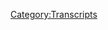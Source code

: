 {{DEFAULTSORT:
    #_TRANSCRIPT_0656:March 5, 2022
}}{{Transcript
    | title         = [[656: March 5, 2022]]
    | caption       = [https://knowledgefight.libsyn.com/656-march-5-2022 Listen to this episode on Libsyn]
    | episodeNumber = [[656: March 5, 2022|656]]
    | length        = 02:14:48
}}

{{MessageBox
    | header     = Warning: Bot Generated Content
    | text       = This transcript was automatically generated by transcription software and likely contains many mistakes and misattributions. Please check the audio for definitive quotes, attribution, and context.
    | image      = N3yvass4myg91.webp
    | imagewidth = 50px
    | id         = warning
}}

{{TranscriptBlock
    | name      = Unknown Speaker
    | timestamp = 00:00:00.000
    | text      = N-N-N-N-N-N-N-Knowledge Fight
}}

{{TranscriptBlock
    | name      = Unknown Speaker
    | timestamp = 00:00:12.960
    | text      = Damn, Ed, Jordan, I am SWEATING
}}

{{TranscriptBlock
    | name      = Unknown Speaker
    | timestamp = 00:00:18.079
    | text      = knowledgefight.com, it's time to pray
}}

{{TranscriptBlock
    | name      = Unknown Speaker
    | timestamp = 00:00:21.320
    | text      = I have great respect for knowledgefight
}}

{{TranscriptBlock
    | name      = Unknown Speaker
    | timestamp = 00:00:23.879
    | text      = knowledgefight
}}

{{TranscriptBlock
    | name      = Unknown Speaker
    | timestamp = 00:00:25.199
    | text      = I'm sick of them posing as if they're the good guys
}}

{{TranscriptBlock
    | name      = Unknown Speaker
    | timestamp = 00:00:27.440
    | text      = Shang, we are the bad guys, knowledgefight
}}

{{TranscriptBlock
    | name      = Unknown Speaker
    | timestamp = 00:00:30.079
    | text      = Dan and Jordan, knowledgefight
}}

{{TranscriptBlock
    | name      = Unknown Speaker
    | timestamp = 00:00:32.240
    | text      = Rattle her, rattle her, rattle her
}}

{{TranscriptBlock
    | name      = Unknown Speaker
    | timestamp = 00:00:35.039
    | text      = Need, I need money, rattle her, rattle her
}}

{{TranscriptBlock
    | name      = Unknown Speaker
    | timestamp = 00:00:39.359
    | text      = Andy and Kansas, Andy and, Andy, stop it
}}

{{TranscriptBlock
    | name      = Unknown Speaker
    | timestamp = 00:00:42.880
    | text      = Andy and, Andy and Kansas, Andy and, Andy
}}

{{TranscriptBlock
    | name      = Unknown Speaker
    | timestamp = 00:00:46.240
    | text      = It's time to pray
}}

{{TranscriptBlock
    | name      = Unknown Speaker
    | timestamp = 00:00:47.119
    | text      = Andy and Kansas, you're on the air, thanks for holding us
}}

{{TranscriptBlock
    | name      = Unknown Speaker
    | timestamp = 00:00:49.439
    | text      = Hello, Alex, I'm a first time caller, I'm a huge fan
}}

{{TranscriptBlock
    | name      = Unknown Speaker
    | timestamp = 00:00:51.759
    | text      = I love your work
}}

{{TranscriptBlock
    | name      = Unknown Speaker
    | timestamp = 00:00:53.039
    | text      = knowledgefight
}}

{{TranscriptBlock
    | name      = Unknown Speaker
    | timestamp = 00:00:54.640
    | text      = knowledgefight.com
}}

{{TranscriptBlock
    | name      = Unknown Speaker
    | timestamp = 00:00:58.399
    | text      = I love you
}}

{{TranscriptBlock
    | name      = Unknown Speaker
    | timestamp = 00:00:59.039
    | text      = Hey everybody, welcome back to knowledgefight, I'm Dan
}}

{{TranscriptBlock
    | name      = Unknown Speaker
    | timestamp = 00:01:01.119
    | text      = I'm Jordan
}}

{{TranscriptBlock
    | name      = Unknown Speaker
    | timestamp = 00:01:01.679
    | text      = We're a couple dudes, I can sit around, worship at the altar of Selene and talk a little bit about Alex Jones
}}

{{TranscriptBlock
    | name      = Unknown Speaker
    | timestamp = 00:01:06.480
    | text      = Oh indeed we are, Dan
}}

{{TranscriptBlock
    | name      = Unknown Speaker
    | timestamp = 00:01:07.920
    | text      = Jordan
}}

{{TranscriptBlock
    | name      = Unknown Speaker
    | timestamp = 00:01:08.319
    | text      = Dan
}}

{{TranscriptBlock
    | name      = Unknown Speaker
    | timestamp = 00:01:08.719
    | text      = Jordan
}}

{{TranscriptBlock
    | name      = Unknown Speaker
    | timestamp = 00:01:09.200
    | text      = Quick question for you
}}

{{TranscriptBlock
    | name      = Unknown Speaker
    | timestamp = 00:01:10.159
    | text      = What's up?
}}

{{TranscriptBlock
    | name      = Unknown Speaker
    | timestamp = 00:01:10.480
    | text      = What's your bright spot today?
}}

{{TranscriptBlock
    | name      = Unknown Speaker
    | timestamp = 00:01:11.519
    | text      = My bright spot today, Jordan, is that we got a little Zia package in the mail
}}

{{TranscriptBlock
    | name      = Unknown Speaker
    | timestamp = 00:01:17.359
    | text      = And it was a big old box of candy from Lee
}}

{{TranscriptBlock
    | name      = Unknown Speaker
    | timestamp = 00:01:21.680
    | text      = And I don't see it, so it was a really enjoyable box
}}

{{TranscriptBlock
    | name      = Unknown Speaker
    | timestamp = 00:01:24.879
    | text      = No, no, there's still a fair amount of it left, I've eaten a bit
}}

{{TranscriptBlock
    | name      = Unknown Speaker
    | timestamp = 00:01:29.280
    | text      = But that leads me to have to say, stop it
}}

{{TranscriptBlock
    | name      = Unknown Speaker
    | timestamp = 00:01:33.120
    | text      = But I appreciate it
}}

{{TranscriptBlock
    | name      = Unknown Speaker
    | timestamp = 00:01:33.760
    | text      = But I appreciate it
}}

{{TranscriptBlock
    | name      = Unknown Speaker
    | timestamp = 00:01:34.640
    | text      = But I appreciate it
}}

{{TranscriptBlock
    | name      = Unknown Speaker
    | timestamp = 00:01:35.280
    | text      = But I appreciate it
}}

{{TranscriptBlock
    | name      = Unknown Speaker
    | timestamp = 00:01:36.560
    | text      = Oh god, I'm gonna eat so much candy
}}

{{TranscriptBlock
    | name      = Unknown Speaker
    | timestamp = 00:01:40.640
    | text      = Oh my god, it's great, there's some Hobnobs
}}

{{TranscriptBlock
    | name      = Unknown Speaker
    | timestamp = 00:01:44.879
    | text      = And Willy Wheels
}}

{{TranscriptBlock
    | name      = Unknown Speaker
    | timestamp = 00:01:47.200
    | text      = I don't know
}}

{{TranscriptBlock
    | name      = Unknown Speaker
    | timestamp = 00:01:48.719
    | text      = They're fanciful ass names these British candies have
}}

{{TranscriptBlock
    | name      = Unknown Speaker
    | timestamp = 00:01:51.359
    | text      = God damn candies
}}

{{TranscriptBlock
    | name      = Unknown Speaker
    | timestamp = 00:01:52.560
    | text      = I do love the Hobnob, the oat
}}

{{TranscriptBlock
    | name      = Unknown Speaker
    | timestamp = 00:01:54.640
    | text      = So good
}}

{{TranscriptBlock
    | name      = Unknown Speaker
    | timestamp = 00:01:55.200
    | text      = Oh man
}}

{{TranscriptBlock
    | name      = Unknown Speaker
    | timestamp = 00:01:56.319
    | text      = British candies are better than ours, man
}}

{{TranscriptBlock
    | name      = Unknown Speaker
    | timestamp = 00:01:57.840
    | text      = So I should say that the candies are for me
}}

{{TranscriptBlock
    | name      = Unknown Speaker
    | timestamp = 00:02:01.280
    | text      = And then there's some like weird pickles and Marmite that's for you
}}

{{TranscriptBlock
    | name      = Unknown Speaker
    | timestamp = 00:02:05.680
    | text      = Well that's very nice
}}

{{TranscriptBlock
    | name      = Unknown Speaker
    | timestamp = 00:02:06.719
    | text      = Right
}}

{{TranscriptBlock
    | name      = Unknown Speaker
    | timestamp = 00:02:07.120
    | text      = I love Marmite
}}

{{TranscriptBlock
    | name      = Unknown Speaker
    | timestamp = 00:02:07.920
    | text      = Very specifically, there's no note that says that, but I've decided that's the intention
}}

{{TranscriptBlock
    | name      = Unknown Speaker
    | timestamp = 00:02:12.800
    | text      = Yeah, I think that makes perfect sense
}}

{{TranscriptBlock
    | name      = Unknown Speaker
    | timestamp = 00:02:14.800
    | text      = Oh, you're also supposed to get the raisins
}}

{{TranscriptBlock
    | name      = Unknown Speaker
    | timestamp = 00:02:18.960
    | text      = The raisins ones
}}

{{TranscriptBlock
    | name      = Unknown Speaker
    | timestamp = 00:02:20.000
    | text      = I don't like those
}}

{{TranscriptBlock
    | name      = Unknown Speaker
    | timestamp = 00:02:20.800
    | text      = Because you don't like those
}}

{{TranscriptBlock
    | name      = Unknown Speaker
    | timestamp = 00:02:21.680
    | text      = Yeah
}}

{{TranscriptBlock
    | name      = Unknown Speaker
    | timestamp = 00:02:22.240
    | text      = Somebody wouldn't send us raisins knowing that you don't like them
}}

{{TranscriptBlock
    | name      = Unknown Speaker
    | timestamp = 00:02:26.479
    | text      = Unless they specifically wanted me to have them
}}

{{TranscriptBlock
    | name      = Unknown Speaker
    | timestamp = 00:02:28.560
    | text      = Exactly
}}

{{TranscriptBlock
    | name      = Unknown Speaker
    | timestamp = 00:02:28.960
    | text      = That makes perfect sense
}}

{{TranscriptBlock
    | name      = Unknown Speaker
    | timestamp = 00:02:29.759
    | text      = You gotta consider intent
}}

{{TranscriptBlock
    | name      = Unknown Speaker
    | timestamp = 00:02:30.960
    | text      = Yeah, yeah, no, I understand
}}

{{TranscriptBlock
    | name      = Unknown Speaker
    | timestamp = 00:02:32.400
    | text      = So what about you?
}}

{{TranscriptBlock
    | name      = Unknown Speaker
    | timestamp = 00:02:33.280
    | text      = My bright spot, Dan, is I went out last night with my partner and her teacher friends to a bar
}}

{{TranscriptBlock
    | name      = Unknown Speaker
    | timestamp = 00:02:43.199
    | text      = Worst place I've ever been to in my life
}}

{{TranscriptBlock
    | name      = Unknown Speaker
    | timestamp = 00:02:44.960
    | text      = It was awful
}}

{{TranscriptBlock
    | name      = Unknown Speaker
    | timestamp = 00:02:46.479
    | text      = It was like a giant frat tailgate party on the roof
}}

{{TranscriptBlock
    | name      = Unknown Speaker
    | timestamp = 00:02:49.840
    | text      = I'm not going to name the place, but it's awful
}}

{{TranscriptBlock
    | name      = Unknown Speaker
    | timestamp = 00:02:51.680
    | text      = Okay
}}

{{TranscriptBlock
    | name      = Unknown Speaker
    | timestamp = 00:02:52.319
    | text      = And it was just, it was so great for one reason only
}}

{{TranscriptBlock
    | name      = Unknown Speaker
    | timestamp = 00:02:57.360
    | text      = Doing a vague Yelp review here
}}

{{TranscriptBlock
    | name      = Unknown Speaker
    | timestamp = 00:02:59.120
    | text      = No, for one reason only
}}

{{TranscriptBlock
    | name      = Unknown Speaker
    | timestamp = 00:03:01.039
    | text      = There, the teachers are all struggling with their principal at school
}}

{{TranscriptBlock
    | name      = Unknown Speaker
    | timestamp = 00:03:05.919
    | text      = The school's name, I don't want to give it
}}

{{TranscriptBlock
    | name      = Unknown Speaker
    | timestamp = 00:03:08.719
    | text      = However, there was a giant cutout of a football player from the Bears, number 34
}}

{{TranscriptBlock
    | name      = Unknown Speaker
    | timestamp = 00:03:16.719
    | text      = And just so appropriately, the wind knocked it over onto one of the teacher's heads
}}

{{TranscriptBlock
    | name      = Unknown Speaker
    | timestamp = 00:03:24.639
    | text      = As just a metaphor for how they're doing at school
}}

{{TranscriptBlock
    | name      = Unknown Speaker
    | timestamp = 00:03:28.159
    | text      = And it's just fantastic
}}

{{TranscriptBlock
    | name      = Unknown Speaker
    | timestamp = 00:03:28.960
    | text      = Was this football player one who is known to tackle people?
}}

{{TranscriptBlock
    | name      = Unknown Speaker
    | timestamp = 00:03:32.000
    | text      = He was not known to tackle people
}}

{{TranscriptBlock
    | name      = Unknown Speaker
    | timestamp = 00:03:33.919
    | text      = Okay, so it's actually out of character for the Stanley
}}

{{TranscriptBlock
    | name      = Unknown Speaker
    | timestamp = 00:03:36.159
    | text      = Yes, exactly
}}

{{TranscriptBlock
    | name      = Unknown Speaker
    | timestamp = 00:03:38.000
    | text      = Well, that's fun
}}

{{TranscriptBlock
    | name      = Unknown Speaker
    | timestamp = 00:03:38.879
    | text      = Yeah, it was emblematic and appropriate
}}

{{TranscriptBlock
    | name      = Unknown Speaker
    | timestamp = 00:03:41.360
    | text      = Awesome
}}

{{TranscriptBlock
    | name      = Unknown Speaker
    | timestamp = 00:03:41.759
    | text      = I'm glad you had a good time out last night because I didn't
}}

{{TranscriptBlock
    | name      = Unknown Speaker
    | timestamp = 00:03:44.319
    | text      = Oh, I'm sorry
}}

{{TranscriptBlock
    | name      = Unknown Speaker
    | timestamp = 00:03:45.360
    | text      = I was in
}}

{{TranscriptBlock
    | name      = Unknown Speaker
    | timestamp = 00:03:46.000
    | text      = I know
}}

{{TranscriptBlock
    | name      = Unknown Speaker
    | timestamp = 00:03:47.120
    | text      = I get it
}}

{{TranscriptBlock
    | name      = Unknown Speaker
    | timestamp = 00:03:47.919
    | text      = So here's the deal
}}

{{TranscriptBlock
    | name      = Unknown Speaker
    | timestamp = 00:03:49.680
    | text      = We have an episode to go over and it's Alex's Saturday emergency broadcast from March 5th
}}

{{TranscriptBlock
    | name      = Unknown Speaker
    | timestamp = 00:03:55.759
    | text      = Right
}}

{{TranscriptBlock
    | name      = Unknown Speaker
    | timestamp = 00:03:56.719
    | text      = And yeah, that's why I'm complaining
}}

{{TranscriptBlock
    | name      = Unknown Speaker
    | timestamp = 00:03:58.240
    | text      = Because you were out having a good time
}}

{{TranscriptBlock
    | name      = Unknown Speaker
    | timestamp = 00:03:59.599
    | text      = I was out having a good time with the teachers
}}

{{TranscriptBlock
    | name      = Unknown Speaker
    | timestamp = 00:04:01.360
    | text      = And Alex released this in the evening of last night
}}

{{TranscriptBlock
    | name      = Unknown Speaker
    | timestamp = 00:04:05.039
    | text      = And so flipping it around in order for us to get it out has been a challenge
}}

{{TranscriptBlock
    | name      = Unknown Speaker
    | timestamp = 00:04:09.360
    | text      = Yeah
}}

{{TranscriptBlock
    | name      = Unknown Speaker
    | timestamp = 00:04:09.599
    | text      = It sucked
}}

{{TranscriptBlock
    | name      = Unknown Speaker
    | timestamp = 00:04:10.960
    | text      = And you know, there's no real other option because Alex was on a breaky
}}

{{TranscriptBlock
    | name      = Unknown Speaker
    | timestamp = 00:04:14.479
    | text      = Mm-hmm
}}

{{TranscriptBlock
    | name      = Unknown Speaker
    | timestamp = 00:04:15.199
    | text      = He was out of studio until Friday
}}

{{TranscriptBlock
    | name      = Unknown Speaker
    | timestamp = 00:04:17.120
    | text      = And so here we are
}}

{{TranscriptBlock
    | name      = Unknown Speaker
    | timestamp = 00:04:19.680
    | text      = And I'm mad about it
}}

{{TranscriptBlock
    | name      = Unknown Speaker
    | timestamp = 00:04:20.959
    | text      = Is the special report
}}

{{TranscriptBlock
    | name      = Unknown Speaker
    | timestamp = 00:04:21.920
    | text      = I'm not mad about it
}}

{{TranscriptBlock
    | name      = Unknown Speaker
    | timestamp = 00:04:22.399
    | text      = Is the special report in studio or is it from the woods?
}}

{{TranscriptBlock
    | name      = Unknown Speaker
    | timestamp = 00:04:24.800
    | text      = It's in studio
}}

{{TranscriptBlock
    | name      = Unknown Speaker
    | timestamp = 00:04:25.680
    | text      = Oh
}}

{{TranscriptBlock
    | name      = Unknown Speaker
    | timestamp = 00:04:26.480
    | text      = Spiritually, his heart may still be in the woods
}}

{{TranscriptBlock
    | name      = Unknown Speaker
    | timestamp = 00:04:28.480
    | text      = But he wasn't actually in the woods
}}

{{TranscriptBlock
    | name      = Unknown Speaker
    | timestamp = 00:04:29.839
    | text      = Where was he?
}}

{{TranscriptBlock
    | name      = Unknown Speaker
    | timestamp = 00:04:30.160
    | text      = He reveals he was in Florida
}}

{{TranscriptBlock
    | name      = Unknown Speaker
    | timestamp = 00:04:31.439
    | text      = What?
}}

{{TranscriptBlock
    | name      = Unknown Speaker
    | timestamp = 00:04:31.680
    | text      = He went to Florida
}}

{{TranscriptBlock
    | name      = Unknown Speaker
    | timestamp = 00:04:32.399
    | text      = Oh, boo
}}

{{TranscriptBlock
    | name      = Unknown Speaker
    | timestamp = 00:04:33.439
    | text      = Probably having high-level meetings with DeSantis
}}

{{TranscriptBlock
    | name      = Unknown Speaker
    | timestamp = 00:04:35.439
    | text      = You would assume so
}}

{{TranscriptBlock
    | name      = Unknown Speaker
    | timestamp = 00:04:36.879
    | text      = Yeah, so there's a lot of bullshit going on here
}}

{{TranscriptBlock
    | name      = Unknown Speaker
    | timestamp = 00:04:39.759
    | text      = And I'm not saying that in the big picture my patience has worn out
}}

{{TranscriptBlock
    | name      = Unknown Speaker
    | timestamp = 00:04:46.639
    | text      = But my patience wears out a little bit on the way through this episode
}}

{{TranscriptBlock
    | name      = Unknown Speaker
    | timestamp = 00:04:50.800
    | text      = I will say
}}

{{TranscriptBlock
    | name      = Unknown Speaker
    | timestamp = 00:04:51.680
    | text      = We take a journey
}}

{{TranscriptBlock
    | name      = Unknown Speaker
    | timestamp = 00:04:52.560
    | text      = I'm sick of his bullshit
}}

{{TranscriptBlock
    | name      = Unknown Speaker
    | timestamp = 00:04:55.920
    | text      = It's two and a half hours long
}}

{{TranscriptBlock
    | name      = Unknown Speaker
    | timestamp = 00:04:57.519
    | text      = This special report may be at an hour twenty
}}

{{TranscriptBlock
    | name      = Unknown Speaker
    | timestamp = 00:05:00.319
    | text      = I was ready to send him to the moon
}}

{{TranscriptBlock
    | name      = Unknown Speaker
    | timestamp = 00:05:05.360
    | text      = So we'll get to business on this, Jordan
}}

{{TranscriptBlock
    | name      = Unknown Speaker
    | timestamp = 00:05:06.639
    | text      = But first, let's take a little moment to say hello
}}

{{TranscriptBlock
    | name      = Unknown Speaker
    | timestamp = 00:05:08.959
    | text      = To some new wonks
}}

{{TranscriptBlock
    | name      = Unknown Speaker
    | timestamp = 00:05:09.759
    | text      = Oh, that's a great idea
}}

{{TranscriptBlock
    | name      = Unknown Speaker
    | timestamp = 00:05:10.959
    | text      = So first, waking up my partner with Alex Jones
}}

{{TranscriptBlock
    | name      = Unknown Speaker
    | timestamp = 00:05:13.519
    | text      = Saying I love you is going to ruin my relationship
}}

{{TranscriptBlock
    | name      = Unknown Speaker
    | timestamp = 00:05:15.439
    | text      = Thank you so much, you are now a policy wonk
}}

{{TranscriptBlock
    | name      = Unknown Speaker
    | timestamp = 00:05:17.360
    | text      = I'm a policy wonk
}}

{{TranscriptBlock
    | name      = Unknown Speaker
    | timestamp = 00:05:18.319
    | text      = Thank you very much
}}

{{TranscriptBlock
    | name      = Unknown Speaker
    | timestamp = 00:05:19.279
    | text      = Next, you are then a wallacy ponk
}}

{{TranscriptBlock
    | name      = Unknown Speaker
    | timestamp = 00:05:21.120
    | text      = Thank you so much, you are now a policy wonk
}}

{{TranscriptBlock
    | name      = Unknown Speaker
    | timestamp = 00:05:23.199
    | text      = I'm a policy wonk
}}

{{TranscriptBlock
    | name      = Unknown Speaker
    | timestamp = 00:05:24.240
    | text      = Thank you very much
}}

{{TranscriptBlock
    | name      = Unknown Speaker
    | timestamp = 00:05:25.199
    | text      = Next, what's next?
}}

{{TranscriptBlock
    | name      = Unknown Speaker
    | timestamp = 00:05:26.000
    | text      = We kiss vaccinated goblins, boosted goblins
}}

{{TranscriptBlock
    | name      = Unknown Speaker
    | timestamp = 00:05:28.560
    | text      = Thank you so much, you are now a policy wonk
}}

{{TranscriptBlock
    | name      = Unknown Speaker
    | timestamp = 00:05:30.319
    | text      = I'm a policy wonk
}}

{{TranscriptBlock
    | name      = Unknown Speaker
    | timestamp = 00:05:31.519
    | text      = Yes
}}

{{TranscriptBlock
    | name      = Unknown Speaker
    | timestamp = 00:05:32.800
    | text      = Next, thanks to I came for the shrieks and stay for the freaks
}}

{{TranscriptBlock
    | name      = Unknown Speaker
    | timestamp = 00:05:37.120
    | text      = Thank you so much, you are now a policy wonk
}}

{{TranscriptBlock
    | name      = Unknown Speaker
    | timestamp = 00:05:38.800
    | text      = I'm a policy wonk
}}

{{TranscriptBlock
    | name      = Unknown Speaker
    | timestamp = 00:05:40.079
    | text      = Thank you very much
}}

{{TranscriptBlock
    | name      = Unknown Speaker
    | timestamp = 00:05:41.040
    | text      = And we have technocrat in the mix, Jordan
}}

{{TranscriptBlock
    | name      = Unknown Speaker
    | timestamp = 00:05:42.879
    | text      = So thank you so much to our dear lord, Lord Satan
}}

{{TranscriptBlock
    | name      = Unknown Speaker
    | timestamp = 00:05:46.240
    | text      = Satan, Satan, thank you so much, you are now a technocrat
}}

{{TranscriptBlock
    | name      = Unknown Speaker
    | timestamp = 00:05:49.439
    | text      = I'm a policy wonk
}}

{{TranscriptBlock
    | name      = Unknown Speaker
    | timestamp = 00:05:50.639
    | text      = I have risen above my enemies
}}

{{TranscriptBlock
    | name      = Unknown Speaker
    | timestamp = 00:05:53.920
    | text      = I might quit tomorrow, actually
}}

{{TranscriptBlock
    | name      = Unknown Speaker
    | timestamp = 00:05:55.519
    | text      = I'm just gonna take a little break, you know
}}

{{TranscriptBlock
    | name      = Unknown Speaker
    | timestamp = 00:05:58.079
    | text      = A little breaky for me
}}

{{TranscriptBlock
    | name      = Unknown Speaker
    | timestamp = 00:06:01.680
    | text      = And then we're going to come back
}}

{{TranscriptBlock
    | name      = Unknown Speaker
    | timestamp = 00:06:05.120
    | text      = And I'm gonna start the show over
}}

{{TranscriptBlock
    | name      = Unknown Speaker
    | timestamp = 00:06:07.199
    | text      = But I'm the devil, I gotta be taken off the air
}}

{{TranscriptBlock
    | name      = Unknown Speaker
    | timestamp = 00:06:09.279
    | text      = I'm in all this
}}

{{TranscriptBlock
    | name      = Unknown Speaker
    | timestamp = 00:06:11.439
    | text      = Fuck you, fuck you
}}

{{TranscriptBlock
    | name      = Unknown Speaker
    | timestamp = 00:06:13.680
    | text      = I got plenty of words for you, but at the end of the day
}}

{{TranscriptBlock
    | name      = Unknown Speaker
    | timestamp = 00:06:16.480
    | text      = Fuck you and your new world order
}}

{{TranscriptBlock
    | name      = Unknown Speaker
    | timestamp = 00:06:18.319
    | text      = And fuck the horse you rode in on and all your shit
}}

{{TranscriptBlock
    | name      = Unknown Speaker
    | timestamp = 00:06:22.000
    | text      = Maybe today should be my last broadcast
}}

{{TranscriptBlock
    | name      = Unknown Speaker
    | timestamp = 00:06:24.000
    | text      = I mean, maybe I'll just be gone a month, maybe five years
}}

{{TranscriptBlock
    | name      = Unknown Speaker
    | timestamp = 00:06:27.519
    | text      = Maybe I'll walk out of here tomorrow and you never see me again
}}

{{TranscriptBlock
    | name      = Unknown Speaker
    | timestamp = 00:06:31.600
    | text      = That's really what I want to do
}}

{{TranscriptBlock
    | name      = Unknown Speaker
    | timestamp = 00:06:33.839
    | text      = I never want to come back here again
}}

{{TranscriptBlock
    | name      = Unknown Speaker
    | timestamp = 00:06:35.519
    | text      = I apologize to the crew and the listeners yesterday that I
}}

{{TranscriptBlock
    | name      = Unknown Speaker
    | timestamp = 00:06:39.279
    | text      = was legitimately having breakdowns on air
}}

{{TranscriptBlock
    | name      = Unknown Speaker
    | timestamp = 00:06:42.800
    | text      = I'll be better tomorrow
}}

{{TranscriptBlock
    | name      = Unknown Speaker
    | timestamp = 00:06:43.920
    | text      = He's not
}}

{{TranscriptBlock
    | name      = Unknown Speaker
    | timestamp = 00:06:45.040
    | text      = Here's part of the reason, I was saying I was like, you know, losing my patience
}}

{{TranscriptBlock
    | name      = Unknown Speaker
    | timestamp = 00:06:48.160
    | text      = Yeah
}}

{{TranscriptBlock
    | name      = Unknown Speaker
    | timestamp = 00:06:48.480
    | text      = I'm frustrated
}}

{{TranscriptBlock
    | name      = Unknown Speaker
    | timestamp = 00:06:50.000
    | text      = I don't tend to have a history of watching Alex's Saturday special reports that he puts out
}}

{{TranscriptBlock
    | name      = Unknown Speaker
    | timestamp = 00:06:55.279
    | text      = periodically
}}

{{TranscriptBlock
    | name      = Unknown Speaker
    | timestamp = 00:06:56.480
    | text      = They're long and typically he's interviewing people I'm not really all that interested in
}}

{{TranscriptBlock
    | name      = Unknown Speaker
    | timestamp = 00:07:00.959
    | text      = And so I usually give them a pass
}}

{{TranscriptBlock
    | name      = Unknown Speaker
    | timestamp = 00:07:03.439
    | text      = Um, listening to this made me realize a couple things
}}

{{TranscriptBlock
    | name      = Unknown Speaker
    | timestamp = 00:07:07.759
    | text      = One, Alex needs commercial breaks
}}

{{TranscriptBlock
    | name      = Unknown Speaker
    | timestamp = 00:07:11.120
    | text      = Because without them, this gets unbearable
}}

{{TranscriptBlock
    | name      = Unknown Speaker
    | timestamp = 00:07:14.560
    | text      = Oh
}}

{{TranscriptBlock
    | name      = Unknown Speaker
    | timestamp = 00:07:15.360
    | text      = Even for me, just him talking without music coming in
}}

{{TranscriptBlock
    | name      = Unknown Speaker
    | timestamp = 00:07:19.439
    | text      = Yeah
}}

{{TranscriptBlock
    | name      = Unknown Speaker
    | timestamp = 00:07:20.079
    | text      = Him singing over, you belong to the city or whatever
}}

{{TranscriptBlock
    | name      = Unknown Speaker
    | timestamp = 00:07:23.120
    | text      = Like, without that, this is a struggle
}}

{{TranscriptBlock
    | name      = Unknown Speaker
    | timestamp = 00:07:26.639
    | text      = Like a two hour lecture that Alex is giving
}}

{{TranscriptBlock
    | name      = Unknown Speaker
    | timestamp = 00:07:29.519
    | text      = No, that's no good
}}

{{TranscriptBlock
    | name      = Unknown Speaker
    | timestamp = 00:07:30.480
    | text      = Essentially uninterrupted except by periodic like, hey, you know what, I got iodine
}}

{{TranscriptBlock
    | name      = Unknown Speaker
    | timestamp = 00:07:35.839
    | text      = Like, it's rough
}}

{{TranscriptBlock
    | name      = Unknown Speaker
    | timestamp = 00:07:37.439
    | text      = That's brutal
}}

{{TranscriptBlock
    | name      = Unknown Speaker
    | timestamp = 00:07:38.240
    | text      = It is, and it's really hard too because what he's doing is trying to like,
}}

{{TranscriptBlock
    | name      = Unknown Speaker
    | timestamp = 00:07:43.120
    | text      = you know, weave from topic to topic
}}

{{TranscriptBlock
    | name      = Unknown Speaker
    | timestamp = 00:07:45.120
    | text      = Right
}}

{{TranscriptBlock
    | name      = Unknown Speaker
    | timestamp = 00:07:46.480
    | text      = It's just, it's disorienting and stupid
}}

{{TranscriptBlock
    | name      = Unknown Speaker
    | timestamp = 00:07:48.879
    | text      = Yeah
}}

{{TranscriptBlock
    | name      = Unknown Speaker
    | timestamp = 00:07:49.439
    | text      = I mean, he needs breaks to head towards
}}

{{TranscriptBlock
    | name      = Unknown Speaker
    | timestamp = 00:07:52.160
    | text      = Without the, without the like, momentum downslope towards the break
}}

{{TranscriptBlock
    | name      = Unknown Speaker
    | timestamp = 00:07:56.800
    | text      = The whole thing is just shit
}}

{{TranscriptBlock
    | name      = Unknown Speaker
    | timestamp = 00:07:58.240
    | text      = My guy needs off ramps
}}

{{TranscriptBlock
    | name      = Unknown Speaker
    | timestamp = 00:07:59.680
    | text      = He needs off ramps
}}

{{TranscriptBlock
    | name      = Unknown Speaker
    | timestamp = 00:08:00.720
    | text      = Because half of the show is leading towards the off ramp
}}

{{TranscriptBlock
    | name      = Unknown Speaker
    | timestamp = 00:08:03.759
    | text      = Right
}}

{{TranscriptBlock
    | name      = Unknown Speaker
    | timestamp = 00:08:04.319
    | text      = It's building towards the point where he can do a plug and then go to commercial
}}

{{TranscriptBlock
    | name      = Unknown Speaker
    | timestamp = 00:08:08.639
    | text      = Right
}}

{{TranscriptBlock
    | name      = Unknown Speaker
    | timestamp = 00:08:08.959
    | text      = It's like, it's like a, it's like a semi without the ability to drive anymore
}}

{{TranscriptBlock
    | name      = Unknown Speaker
    | timestamp = 00:08:13.600
    | text      = But it's going downhill
}}

{{TranscriptBlock
    | name      = Unknown Speaker
    | timestamp = 00:08:15.040
    | text      = So as long as you can, you know, use the breaks right, you can keep moving
}}

{{TranscriptBlock
    | name      = Unknown Speaker
    | timestamp = 00:08:19.040
    | text      = Right
}}

{{TranscriptBlock
    | name      = Unknown Speaker
    | timestamp = 00:08:19.360
    | text      = And there's a, there's an element of his show that does involve like sort of dramatic tension
}}

{{TranscriptBlock
    | name      = Unknown Speaker
    | timestamp = 00:08:23.519
    | text      = And that is based on the timing of the breaks
}}

{{TranscriptBlock
    | name      = Unknown Speaker
    | timestamp = 00:08:26.480
    | text      = We have to get to this
}}

{{TranscriptBlock
    | name      = Unknown Speaker
    | timestamp = 00:08:27.600
    | text      = Right, right, right
}}

{{TranscriptBlock
    | name      = Unknown Speaker
    | timestamp = 00:08:28.319
    | text      = We got to go to break and then it conceivably will have a new thought
}}

{{TranscriptBlock
    | name      = Unknown Speaker
    | timestamp = 00:08:32.399
    | text      = that begins on the other side of the break
}}

{{TranscriptBlock
    | name      = Unknown Speaker
    | timestamp = 00:08:34.159
    | text      = Right, right, right
}}

{{TranscriptBlock
    | name      = Unknown Speaker
    | timestamp = 00:08:34.720
    | text      = Or we'll continue this, but we will have gotten to a stopping point
}}

{{TranscriptBlock
    | name      = Unknown Speaker
    | timestamp = 00:08:37.679
    | text      = Without the breaks, holy shit, it's just, you get lost man
}}

{{TranscriptBlock
    | name      = Unknown Speaker
    | timestamp = 00:08:42.960
    | text      = Yeah
}}

{{TranscriptBlock
    | name      = Unknown Speaker
    | timestamp = 00:08:43.440
    | text      = You feel high
}}

{{TranscriptBlock
    | name      = Unknown Speaker
    | timestamp = 00:08:44.399
    | text      = If the Oscars didn't have the music to play people off, you'd be fucked watching it
}}

{{TranscriptBlock
    | name      = Unknown Speaker
    | timestamp = 00:08:48.080
    | text      = It'd be long
}}

{{TranscriptBlock
    | name      = Unknown Speaker
    | timestamp = 00:08:48.799
    | text      = Yeah
}}

{{TranscriptBlock
    | name      = Unknown Speaker
    | timestamp = 00:08:50.399
    | text      = Some people would abuse the privilege
}}

{{TranscriptBlock
    | name      = Unknown Speaker
    | timestamp = 00:08:51.679
    | text      = Oh, of course
}}

{{TranscriptBlock
    | name      = Unknown Speaker
    | timestamp = 00:08:53.120
    | text      = So we start off at the beginning of this year report
}}

{{TranscriptBlock
    | name      = Unknown Speaker
    | timestamp = 00:08:55.840
    | text      = Okay
}}

{{TranscriptBlock
    | name      = Unknown Speaker
    | timestamp = 00:08:56.320
    | text      = And Alex is naturally talking about some Russia Ukraine news
}}

{{TranscriptBlock
    | name      = Unknown Speaker
    | timestamp = 00:09:00.399
    | text      = Okay
}}

{{TranscriptBlock
    | name      = Unknown Speaker
    | timestamp = 00:09:01.360
    | text      = And he's got some really, really accurate up-to-date news
}}

{{TranscriptBlock
    | name      = Unknown Speaker
    | timestamp = 00:09:04.080
    | text      = Oh, that's good
}}

{{TranscriptBlock
    | name      = Unknown Speaker
    | timestamp = 00:09:04.639
    | text      = Putin has warned that any no-fly zone in any country entering militarily
}}

{{TranscriptBlock
    | name      = Unknown Speaker
    | timestamp = 00:09:08.879
    | text      = will be counted as an act of war and that the exact second, the very second that
}}

{{TranscriptBlock
    | name      = Unknown Speaker
    | timestamp = 00:09:15.279
    | text      = any nation joins in with Ukraine and attacking Russian forces
}}

{{TranscriptBlock
    | name      = Unknown Speaker
    | timestamp = 00:09:19.120
    | text      = that Russia will be at war with that country
}}

{{TranscriptBlock
    | name      = Unknown Speaker
    | timestamp = 00:09:26.960
    | text      = Germany has responded and said that Ukraine's NATO membership will not take place
}}

{{TranscriptBlock
    | name      = Unknown Speaker
    | timestamp = 00:09:32.320
    | text      = says the German chancellor, that's Schultz
}}

{{TranscriptBlock
    | name      = Unknown Speaker
    | timestamp = 00:09:36.000
    | text      = That's something that Putin was asking for before he launched this invasion
}}

{{TranscriptBlock
    | name      = Unknown Speaker
    | timestamp = 00:09:41.120
    | text      = So on the one hand, this is kind of a meaningless piece of news that Alex is covering
}}

{{TranscriptBlock
    | name      = Unknown Speaker
    | timestamp = 00:09:44.960
    | text      = But if you consider the point of what he's saying, you can kind of deduce a tone
}}

{{TranscriptBlock
    | name      = Unknown Speaker
    | timestamp = 00:09:48.960
    | text      = that will be verified as we go along
}}

{{TranscriptBlock
    | name      = Unknown Speaker
    | timestamp = 00:09:52.320
    | text      = Okay
}}

{{TranscriptBlock
    | name      = Unknown Speaker
    | timestamp = 00:09:52.879
    | text      = When I say this is meaningless, it's because these aren't news items and they're not unexpected
}}

{{TranscriptBlock
    | name      = Unknown Speaker
    | timestamp = 00:09:57.840
    | text      = Of course, Putin would say that putting in a no-fly zone over Ukraine
}}

{{TranscriptBlock
    | name      = Unknown Speaker
    | timestamp = 00:10:01.039
    | text      = to be considered by him to be an act of war
}}

{{TranscriptBlock
    | name      = Unknown Speaker
    | timestamp = 00:10:03.039
    | text      = and he would naturally threaten to be at war with any country that decides to put one in place
}}

{{TranscriptBlock
    | name      = Unknown Speaker
    | timestamp = 00:10:07.200
    | text      = That's not a novel position and it's not news really
}}

{{TranscriptBlock
    | name      = Unknown Speaker
    | timestamp = 00:10:09.759
    | text      = Well, I mean, the idea of setting up a no-fly zone would be
}}

{{TranscriptBlock
    | name      = Unknown Speaker
    | timestamp = 00:10:13.679
    | text      = if a Russian plane were to fly into the no-fly zone, it would be attacked by a brain
}}

{{TranscriptBlock
    | name      = Unknown Speaker
    | timestamp = 00:10:18.559
    | text      = So that would be an act of war
}}

{{TranscriptBlock
    | name      = Unknown Speaker
    | timestamp = 00:10:20.960
    | text      = Right
}}

{{TranscriptBlock
    | name      = Unknown Speaker
    | timestamp = 00:10:21.279
    | text      = It's very simple
}}

{{TranscriptBlock
    | name      = Unknown Speaker
    | timestamp = 00:10:22.080
    | text      = And it's not something that hasn't already been understood
}}

{{TranscriptBlock
    | name      = Unknown Speaker
    | timestamp = 00:10:25.600
    | text      = Yeah, everybody knows that
}}

{{TranscriptBlock
    | name      = Unknown Speaker
    | timestamp = 00:10:26.559
    | text      = Prior to the invasion, when the invasion happened
}}

{{TranscriptBlock
    | name      = Unknown Speaker
    | timestamp = 00:10:28.879
    | text      = The whole thing, everybody was like, if we wanted to, we would have already done it
}}

{{TranscriptBlock
    | name      = Unknown Speaker
    | timestamp = 00:10:32.080
    | text      = Right
}}

{{TranscriptBlock
    | name      = Unknown Speaker
    | timestamp = 00:10:32.320
    | text      = Yeah
}}

{{TranscriptBlock
    | name      = Unknown Speaker
    | timestamp = 00:10:32.639
    | text      = Simultaneously, it's also not news to say that Germany is commenting that Ukraine won't be put
}}

{{TranscriptBlock
    | name      = Unknown Speaker
    | timestamp = 00:10:37.679
    | text      = into NATO, but that needs to be understood in context
}}

{{TranscriptBlock
    | name      = Unknown Speaker
    | timestamp = 00:10:41.600
    | text      = Prior to the invasion, German chancellor Olof Schultz was saying that there was no plan to
}}

{{TranscriptBlock
    | name      = Unknown Speaker
    | timestamp = 00:10:46.320
    | text      = bring Ukraine into the group and had very strong hands-off perspectives about sending aid
}}

{{TranscriptBlock
    | name      = Unknown Speaker
    | timestamp = 00:10:52.480
    | text      = In the lead-up to the invasion, they banned any other country from sending German-made
}}

{{TranscriptBlock
    | name      = Unknown Speaker
    | timestamp = 00:10:56.240
    | text      = weapons to help the Ukrainians and the extent of their support was just sending some helmets
}}

{{TranscriptBlock
    | name      = Unknown Speaker
    | timestamp = 00:11:00.879
    | text      = and five million dollars for a field hospital
}}

{{TranscriptBlock
    | name      = Unknown Speaker
    | timestamp = 00:11:03.759
    | text      = However, the invasion was a very serious turning point in terms of how Germany
}}

{{TranscriptBlock
    | name      = Unknown Speaker
    | timestamp = 00:11:08.480
    | text      = and Schultz's government in particular feels about their place in the greater scheme of European affairs
}}

{{TranscriptBlock
    | name      = Unknown Speaker
    | timestamp = 00:11:13.440
    | text      = After Putin invaded, Germany went back on their long-standing prohibition of providing lethal aid
}}

{{TranscriptBlock
    | name      = Unknown Speaker
    | timestamp = 00:11:18.559
    | text      = and sent anti-tank weapons and stinger defense systems to Ukraine, which honestly is a huge deal
}}

{{TranscriptBlock
    | name      = Unknown Speaker
    | timestamp = 00:11:23.679
    | text      = Yeah
}}

{{TranscriptBlock
    | name      = Unknown Speaker
    | timestamp = 00:11:24.240
    | text      = Schultz gave a speech in front of the Bundestag on February 27th
}}

{{TranscriptBlock
    | name      = Unknown Speaker
    | timestamp = 00:11:27.840
    | text      = which signaled a complete change of policy in German international affairs
}}

{{TranscriptBlock
    | name      = Unknown Speaker
    | timestamp = 00:11:32.240
    | text      = Quote, fellow citizens, the 24th of February 2022 marks a watershed in the history of our continent
}}

{{TranscriptBlock
    | name      = Unknown Speaker
    | timestamp = 00:11:38.480
    | text      = With the attack on Ukraine, the Russian president Putin has started a war of aggression in Cold War
}}

{{TranscriptBlock
    | name      = Unknown Speaker
    | timestamp = 00:11:43.200
    | text      = and in Cold Blood
}}

{{TranscriptBlock
    | name      = Unknown Speaker
    | timestamp = 00:11:44.480
    | text      = Schultz clearly laid out the aggression on Ukraine as being a clear and immediate threat
}}

{{TranscriptBlock
    | name      = Unknown Speaker
    | timestamp = 00:11:48.720
    | text      = to the security of the whole of Europe and proposed a multi-pronged plan
}}

{{TranscriptBlock
    | name      = Unknown Speaker
    | timestamp = 00:11:52.799
    | text      = The first element was supporting Ukraine
}}

{{TranscriptBlock
    | name      = Unknown Speaker
    | timestamp = 00:11:54.799
    | text      = The second was an attempt to quote, divert Putin from the path of war
}}

{{TranscriptBlock
    | name      = Unknown Speaker
    | timestamp = 00:11:58.639
    | text      = largely by way of economic sanctions and embargoes
}}

{{TranscriptBlock
    | name      = Unknown Speaker
    | timestamp = 00:12:01.919
    | text      = The third was stopping any possible sprawl in the war
}}

{{TranscriptBlock
    | name      = Unknown Speaker
    | timestamp = 00:12:04.639
    | text      = by unconditionally defending any NATO member country
}}

{{TranscriptBlock
    | name      = Unknown Speaker
    | timestamp = 00:12:07.679
    | text      = in particular by beefing up presence in countries like Romania and Lithuania
}}

{{TranscriptBlock
    | name      = Unknown Speaker
    | timestamp = 00:12:12.720
    | text      = The fourth was coming to terms with the fact that Putin is in fact intent on building a larger empire
}}

{{TranscriptBlock
    | name      = Unknown Speaker
    | timestamp = 00:12:18.159
    | text      = And the fifth was rethinking energy supplies
}}

{{TranscriptBlock
    | name      = Unknown Speaker
    | timestamp = 00:12:21.519
    | text      = This was a strong statement of participation in the isolation of Putin
}}

{{TranscriptBlock
    | name      = Unknown Speaker
    | timestamp = 00:12:25.919
    | text      = and the recognition of the need to support the people in Putin's path
}}

{{TranscriptBlock
    | name      = Unknown Speaker
    | timestamp = 00:12:29.759
    | text      = This is a far cry from the position coming from Schultz a mere week prior
}}

{{TranscriptBlock
    | name      = Unknown Speaker
    | timestamp = 00:12:33.360
    | text      = and that's notable because Germany was the main country along with Macron from France
}}

{{TranscriptBlock
    | name      = Unknown Speaker
    | timestamp = 00:12:38.720
    | text      = who were engaged in the peace talks with Putin prior to the invasion
}}

{{TranscriptBlock
    | name      = Unknown Speaker
    | timestamp = 00:12:42.799
    | text      = There's a real feeling here that this is someone who is deeply involved in the attempt to avert
}}

{{TranscriptBlock
    | name      = Unknown Speaker
    | timestamp = 00:12:47.360
    | text      = the invasion responding to that invasion with a change in tone from the previous status quo
}}

{{TranscriptBlock
    | name      = Unknown Speaker
    | timestamp = 00:12:52.559
    | text      = Which leads you to think maybe he knows something that isn't public
}}

{{TranscriptBlock
    | name      = Unknown Speaker
    | timestamp = 00:12:55.600
    | text      = It's almost as though in those negotiations he was under the impression that absolutely
}}

{{TranscriptBlock
    | name      = Unknown Speaker
    | timestamp = 00:13:02.000
    | text      = we would be able at the very least to have a good faith conversation about peace
}}

{{TranscriptBlock
    | name      = Unknown Speaker
    | timestamp = 00:13:06.799
    | text      = And he's probably figured out that that was never a part of the fucking game
}}

{{TranscriptBlock
    | name      = Unknown Speaker
    | timestamp = 00:13:10.720
    | text      = I've heard that suggested by folks and I think that's a very possible interpretation of these events
}}

{{TranscriptBlock
    | name      = Unknown Speaker
    | timestamp = 00:13:16.080
    | text      = Yeah
}}

{{TranscriptBlock
    | name      = Unknown Speaker
    | timestamp = 00:13:16.720
    | text      = So here's where the angle and Alex's commentary comes in
}}

{{TranscriptBlock
    | name      = Unknown Speaker
    | timestamp = 00:13:20.240
    | text      = He's trying to paint a picture where the reality is that Putin is getting what he wanted out of the invasion
}}

{{TranscriptBlock
    | name      = Unknown Speaker
    | timestamp = 00:13:25.519
    | text      = He wanted Ukraine not to join NATO and here's Germany saying they weren't gonna join
}}

{{TranscriptBlock
    | name      = Unknown Speaker
    | timestamp = 00:13:30.080
    | text      = Wow
}}

{{TranscriptBlock
    | name      = Unknown Speaker
    | timestamp = 00:13:30.720
    | text      = But the issue is that Germany said that prior to the invasion very clearly
}}

{{TranscriptBlock
    | name      = Unknown Speaker
    | timestamp = 00:13:34.320
    | text      = Scholl said in a press conference which he gave along with Zelensky
}}

{{TranscriptBlock
    | name      = Unknown Speaker
    | timestamp = 00:13:38.159
    | text      = that quote the question of Ukraine membership in alliances is practically not on the agenda
}}

{{TranscriptBlock
    | name      = Unknown Speaker
    | timestamp = 00:13:43.679
    | text      = This isn't something that's been a change in tone
}}

{{TranscriptBlock
    | name      = Unknown Speaker
    | timestamp = 00:13:45.759
    | text      = It's been Germany's position as well as the position of some other European countries
}}

{{TranscriptBlock
    | name      = Unknown Speaker
    | timestamp = 00:13:49.600
    | text      = long before the invasion
}}

{{TranscriptBlock
    | name      = Unknown Speaker
    | timestamp = 00:13:51.600
    | text      = What Alex is doing is attempting to create the image of a victory for Putin
}}

{{TranscriptBlock
    | name      = Unknown Speaker
    | timestamp = 00:13:55.279
    | text      = but it's nothing of the sort
}}

{{TranscriptBlock
    | name      = Unknown Speaker
    | timestamp = 00:13:57.360
    | text      = Ukraine wasn't going to be joining NATO anytime soon
}}

{{TranscriptBlock
    | name      = Unknown Speaker
    | timestamp = 00:14:00.240
    | text      = even if their path toward membership was still on the table and a future possibility
}}

{{TranscriptBlock
    | name      = Unknown Speaker
    | timestamp = 00:14:04.720
    | text      = The notion that they were going to be joining and that it was a done deal
}}

{{TranscriptBlock
    | name      = Unknown Speaker
    | timestamp = 00:14:08.799
    | text      = was part of Putin's justification for his invasion
}}

{{TranscriptBlock
    | name      = Unknown Speaker
    | timestamp = 00:14:11.360
    | text      = and Alex is essentially playing along with that entire framing of the situation
}}

{{TranscriptBlock
    | name      = Unknown Speaker
    | timestamp = 00:14:15.600
    | text      = Like Ukraine was going to go into NATO which Putin didn't want
}}

{{TranscriptBlock
    | name      = Unknown Speaker
    | timestamp = 00:14:18.240
    | text      = so he invaded now they're not going to
}}

{{TranscriptBlock
    | name      = Unknown Speaker
    | timestamp = 00:14:20.240
    | text      = Right
}}

{{TranscriptBlock
    | name      = Unknown Speaker
    | timestamp = 00:14:20.879
    | text      = This is exactly the sort of thing you'd expect to hear from a committed
}}

{{TranscriptBlock
    | name      = Unknown Speaker
    | timestamp = 00:14:23.919
    | text      = Putin fanboy apologist and propagandist
}}

{{TranscriptBlock
    | name      = Unknown Speaker
    | timestamp = 00:14:26.960
    | text      = Mm-hmm
}}

{{TranscriptBlock
    | name      = Unknown Speaker
    | timestamp = 00:14:27.840
    | text      = And here's the thing too given Germany's very foundational shift in in terms of sending weapons
}}

{{TranscriptBlock
    | name      = Unknown Speaker
    | timestamp = 00:14:34.080
    | text      = it may be the case that they rethink some other things too
}}

{{TranscriptBlock
    | name      = Unknown Speaker
    | timestamp = 00:14:36.559
    | text      = like the prospect of supporting Ukraine's bid to join NATO
}}

{{TranscriptBlock
    | name      = Unknown Speaker
    | timestamp = 00:14:39.679
    | text      = I'm not saying it's necessarily going to be the case
}}

{{TranscriptBlock
    | name      = Unknown Speaker
    | timestamp = 00:14:41.840
    | text      = but if anything it seems like this invasion could make that more likely
}}

{{TranscriptBlock
    | name      = Unknown Speaker
    | timestamp = 00:14:45.440
    | text      = Oh yeah
}}

{{TranscriptBlock
    | name      = Unknown Speaker
    | timestamp = 00:14:45.840
    | text      = as well as the possibility that people understand the need to protect other countries
}}

{{TranscriptBlock
    | name      = Unknown Speaker
    | timestamp = 00:14:49.840
    | text      = Oh I mean there's there's no doubt you know the invasion happened
}}

{{TranscriptBlock
    | name      = Unknown Speaker
    | timestamp = 00:14:53.600
    | text      = and more and more countries immediately were like let's join NATO
}}

{{TranscriptBlock
    | name      = Unknown Speaker
    | timestamp = 00:14:57.679
    | text      = I think that's a way better place to be than the guys being invaded right now
}}

{{TranscriptBlock
    | name      = Unknown Speaker
    | timestamp = 00:15:01.279
    | text      = Yeah you look at what's happening
}}

{{TranscriptBlock
    | name      = Unknown Speaker
    | timestamp = 00:15:02.480
    | text      = Let's join the EU
}}

{{TranscriptBlock
    | name      = Unknown Speaker
    | timestamp = 00:15:03.519
    | text      = Let's join NATO
}}

{{TranscriptBlock
    | name      = Unknown Speaker
    | timestamp = 00:15:04.480
    | text      = Let's get in there man
}}

{{TranscriptBlock
    | name      = Unknown Speaker
    | timestamp = 00:15:05.759
    | text      = Let's really fucking mix it up
}}

{{TranscriptBlock
    | name      = Unknown Speaker
    | timestamp = 00:15:07.440
    | text      = This wouldn't be happening if we had the backing of
}}

{{TranscriptBlock
    | name      = Unknown Speaker
    | timestamp = 00:15:10.799
    | text      = the obligation of the the rest of the world
}}

{{TranscriptBlock
    | name      = Unknown Speaker
    | timestamp = 00:15:13.279
    | text      = It'd be nice
}}

{{TranscriptBlock
    | name      = Unknown Speaker
    | timestamp = 00:15:13.919
    | text      = or a lot of the rest of the world
}}

{{TranscriptBlock
    | name      = Unknown Speaker
    | timestamp = 00:15:15.279
    | text      = Yeah
}}

{{TranscriptBlock
    | name      = Unknown Speaker
    | timestamp = 00:15:15.840
    | text      = Yeah so this is a strange way that Alex is starting out the the show
}}

{{TranscriptBlock
    | name      = Unknown Speaker
    | timestamp = 00:15:20.399
    | text      = it gives you a real sense of Putin fandom
}}

{{TranscriptBlock
    | name      = Unknown Speaker
    | timestamp = 00:15:24.799
    | text      = Yeah yeah yeah the best way to keep Ukraine from joining NATO is to
}}

{{TranscriptBlock
    | name      = Unknown Speaker
    | timestamp = 00:15:29.440
    | text      = install a pro-Putin regime
}}

{{TranscriptBlock
    | name      = Unknown Speaker
    | timestamp = 00:15:32.480
    | text      = That's usually the best way
}}

{{TranscriptBlock
    | name      = Unknown Speaker
    | timestamp = 00:15:34.000
    | text      = It seems to have worked historically
}}

{{TranscriptBlock
    | name      = Unknown Speaker
    | timestamp = 00:15:35.360
    | text      = Yeah traditionally
}}

{{TranscriptBlock
    | name      = Unknown Speaker
    | timestamp = 00:15:35.919
    | text      = I think that might be something that's on the table
}}

{{TranscriptBlock
    | name      = Unknown Speaker
    | timestamp = 00:15:38.879
    | text      = It's kind of an outcome that they're going for
}}

{{TranscriptBlock
    | name      = Unknown Speaker
    | timestamp = 00:15:40.720
    | text      = Yeah
}}

{{TranscriptBlock
    | name      = Unknown Speaker
    | timestamp = 00:15:41.120
    | text      = Yeah
}}

{{TranscriptBlock
    | name      = Unknown Speaker
    | timestamp = 00:15:41.600
    | text      = So Alex has some other ideas about this here invasion that are dumb
}}

{{TranscriptBlock
    | name      = Unknown Speaker
    | timestamp = 00:15:47.200
    | text      = We just aired that incredible report that's so important
}}

{{TranscriptBlock
    | name      = Unknown Speaker
    | timestamp = 00:15:49.600
    | text      = Pentagon funded bio weapons lab in Ukraine
}}

{{TranscriptBlock
    | name      = Unknown Speaker
    | timestamp = 00:15:52.000
    | text      = It is confirmed by US government documents that they tried to take down
}}

{{TranscriptBlock
    | name      = Unknown Speaker
    | timestamp = 00:15:56.240
    | text      = So that's not fake news
}}

{{TranscriptBlock
    | name      = Unknown Speaker
    | timestamp = 00:15:58.000
    | text      = The Russians did seize those
}}

{{TranscriptBlock
    | name      = Unknown Speaker
    | timestamp = 00:15:59.679
    | text      = So this is essentially a QAnon narrative that Alex must have seen someone post a meme about
}}

{{TranscriptBlock
    | name      = Unknown Speaker
    | timestamp = 00:16:03.840
    | text      = on social media and he's decided to report on as if he did some kind of a deep dive on the subject
}}

{{TranscriptBlock
    | name      = Unknown Speaker
    | timestamp = 00:16:08.799
    | text      = What's fascinating about this is that this conspiracy actually predates COVID
}}

{{TranscriptBlock
    | name      = Unknown Speaker
    | timestamp = 00:16:12.399
    | text      = and has been a topic heavily pushed by the Russian state media for years
}}

{{TranscriptBlock
    | name      = Unknown Speaker
    | timestamp = 00:16:16.559
    | text      = Predictably this brand of conspiracy was deployed to shift blame around
}}

{{TranscriptBlock
    | name      = Unknown Speaker
    | timestamp = 00:16:20.639
    | text      = after Russia poisoned Sergei Skripal and his daughter with a nerve agent
}}

{{TranscriptBlock
    | name      = Unknown Speaker
    | timestamp = 00:16:24.960
    | text      = Right
}}

{{TranscriptBlock
    | name      = Unknown Speaker
    | timestamp = 00:16:25.519
    | text      = The US does help fund some labs in countries like Ukraine and Georgia
}}

{{TranscriptBlock
    | name      = Unknown Speaker
    | timestamp = 00:16:29.200
    | text      = but the reasoning behind that is pretty simple
}}

{{TranscriptBlock
    | name      = Unknown Speaker
    | timestamp = 00:16:31.679
    | text      = After the Soviet Union broke up there were remnants of old chemical and biological agents
}}

{{TranscriptBlock
    | name      = Unknown Speaker
    | timestamp = 00:16:35.679
    | text      = that had to be tested on
}}

{{TranscriptBlock
    | name      = Unknown Speaker
    | timestamp = 00:16:37.039
    | text      = and much of that research that could be done on these things was being done in unsafe locations
}}

{{TranscriptBlock
    | name      = Unknown Speaker
    | timestamp = 00:16:42.799
    | text      = The US and Ukraine entered into a weapons proliferation treaty in 2005
}}

{{TranscriptBlock
    | name      = Unknown Speaker
    | timestamp = 00:16:46.559
    | text      = that was centered around offering funding to modernize these facilities that Ukraine was
}}

{{TranscriptBlock
    | name      = Unknown Speaker
    | timestamp = 00:16:50.720
    | text      = already operating so that they would have a far lower risk of something going terribly wrong
}}

{{TranscriptBlock
    | name      = Unknown Speaker
    | timestamp = 00:16:55.279
    | text      = Right
}}

{{TranscriptBlock
    | name      = Unknown Speaker
    | timestamp = 00:16:55.519
    | text      = These nerve agents and chemical weapons getting out
}}

{{TranscriptBlock
    | name      = Unknown Speaker
    | timestamp = 00:16:58.639
    | text      = Yeah that's wise
}}

{{TranscriptBlock
    | name      = Unknown Speaker
    | timestamp = 00:16:59.759
    | text      = This involved a certain amount of information sharing
}}

{{TranscriptBlock
    | name      = Unknown Speaker
    | timestamp = 00:17:01.840
    | text      = but ultimately the Ukrainian Ministry of Health was still in charge of these facilities
}}

{{TranscriptBlock
    | name      = Unknown Speaker
    | timestamp = 00:17:05.519
    | text      = Yeah
}}

{{TranscriptBlock
    | name      = Unknown Speaker
    | timestamp = 00:17:06.079
    | text      = Flash forward to the COVID pandemic breaking out and you see Russia and China
}}

{{TranscriptBlock
    | name      = Unknown Speaker
    | timestamp = 00:17:09.359
    | text      = both putting forth theories that the virus was made in a lab in Ukraine
}}

{{TranscriptBlock
    | name      = Unknown Speaker
    | timestamp = 00:17:13.119
    | text      = The reasons for this served a number of purposes for each country
}}

{{TranscriptBlock
    | name      = Unknown Speaker
    | timestamp = 00:17:16.480
    | text      = For China it helped push back against the insane conspiracy theories
}}

{{TranscriptBlock
    | name      = Unknown Speaker
    | timestamp = 00:17:19.759
    | text      = being peddled by people like Alex about China creating the virus
}}

{{TranscriptBlock
    | name      = Unknown Speaker
    | timestamp = 00:17:23.119
    | text      = And for Russia it allowed Putin to present Western involvement in
}}

{{TranscriptBlock
    | name      = Unknown Speaker
    | timestamp = 00:17:26.079
    | text      = and the Ukrainian government as a whole as a threat to Russia
}}

{{TranscriptBlock
    | name      = Unknown Speaker
    | timestamp = 00:17:29.359
    | text      = which would then justify hostile action against them
}}

{{TranscriptBlock
    | name      = Unknown Speaker
    | timestamp = 00:17:31.759
    | text      = or at least rationalize continued hostilities in the Donbas region
}}

{{TranscriptBlock
    | name      = Unknown Speaker
    | timestamp = 00:17:35.440
    | text      = Right
}}

{{TranscriptBlock
    | name      = Unknown Speaker
    | timestamp = 00:17:35.680
    | text      = Just because it's not true doesn't mean it's not useful
}}

{{TranscriptBlock
    | name      = Unknown Speaker
    | timestamp = 00:17:38.319
    | text      = Right
}}

{{TranscriptBlock
    | name      = Unknown Speaker
    | timestamp = 00:17:38.960
    | text      = This conspiracy theory as a whole didn't go anywhere in the early days of the pandemic
}}

{{TranscriptBlock
    | name      = Unknown Speaker
    | timestamp = 00:17:42.960
    | text      = There were just too many shiny objects distracting conspiracy theorists and the
}}

{{TranscriptBlock
    | name      = Unknown Speaker
    | timestamp = 00:17:46.400
    | text      = old battle over ivermectin and hydroxychloroquine and the election on January 6th
}}

{{TranscriptBlock
    | name      = Unknown Speaker
    | timestamp = 00:17:50.880
    | text      = All this stuff took the attention away of people like Alex and they lost track of this
}}

{{TranscriptBlock
    | name      = Unknown Speaker
    | timestamp = 00:17:54.640
    | text      = Right
}}

{{TranscriptBlock
    | name      = Unknown Speaker
    | timestamp = 00:17:55.200
    | text      = But now that Russia has invaded Ukraine,
}}

{{TranscriptBlock
    | name      = Unknown Speaker
    | timestamp = 00:17:56.960
    | text      = conspiracy theorists are on the hunt for anything that can intrigue people
}}

{{TranscriptBlock
    | name      = Unknown Speaker
    | timestamp = 00:18:00.480
    | text      = and also make Putin's invasion justifiable to their audiences
}}

{{TranscriptBlock
    | name      = Unknown Speaker
    | timestamp = 00:18:03.759
    | text      = so this old nugget is getting another chance at the spotlight
}}

{{TranscriptBlock
    | name      = Unknown Speaker
    | timestamp = 00:18:07.039
    | text      = Up to this point I've really only heard this theory getting play on QAnon outlets
}}

{{TranscriptBlock
    | name      = Unknown Speaker
    | timestamp = 00:18:10.799
    | text      = so I guess Alex has just decided like, eh fuck it, maybe I'll give it a shot
}}

{{TranscriptBlock
    | name      = Unknown Speaker
    | timestamp = 00:18:14.400
    | text      = Can't beat him, join him
}}

{{TranscriptBlock
    | name      = Unknown Speaker
    | timestamp = 00:18:15.759
    | text      = It's really bad and the only reason you report on something like this
}}

{{TranscriptBlock
    | name      = Unknown Speaker
    | timestamp = 00:18:19.119
    | text      = let alone lead your program with it
}}

{{TranscriptBlock
    | name      = Unknown Speaker
    | timestamp = 00:18:21.039
    | text      = is if you're trying to find ways to make Putin look good
}}

{{TranscriptBlock
    | name      = Unknown Speaker
    | timestamp = 00:18:24.160
    | text      = Like sure he's bombing civilian targets and waging an unnecessary war of aggression
}}

{{TranscriptBlock
    | name      = Unknown Speaker
    | timestamp = 00:18:27.920
    | text      = but secretly he's trying to shut down these US-run biological weapons labs, man
}}

{{TranscriptBlock
    | name      = Unknown Speaker
    | timestamp = 00:18:33.200
    | text      = He's creating a heroic story for his listeners to accept
}}

{{TranscriptBlock
    | name      = Unknown Speaker
    | timestamp = 00:18:35.839
    | text      = so they don't get the idea in their head that Putin is bad
}}

{{TranscriptBlock
    | name      = Unknown Speaker
    | timestamp = 00:18:39.039
    | text      = I'm not sure if Alex thinks he's being subtle about this
}}

{{TranscriptBlock
    | name      = Unknown Speaker
    | timestamp = 00:18:41.519
    | text      = but it actually seems hard to imagine a way he could be more insidiously
}}

{{TranscriptBlock
    | name      = Unknown Speaker
    | timestamp = 00:18:44.799
    | text      = trying to get his audience to support Putin
}}

{{TranscriptBlock
    | name      = Unknown Speaker
    | timestamp = 00:18:46.799
    | text      = while trying to couch his commentary and like, I don't know, plausible deniability
}}

{{TranscriptBlock
    | name      = Unknown Speaker
    | timestamp = 00:18:51.119
    | text      = Hey listen, this is an unjust war
}}

{{TranscriptBlock
    | name      = Unknown Speaker
    | timestamp = 00:18:53.920
    | text      = unless Putin saves all of us from a biological warfare issue
}}

{{TranscriptBlock
    | name      = Unknown Speaker
    | timestamp = 00:18:58.400
    | text      = He's just trying to stop the next Covid
}}

{{TranscriptBlock
    | name      = Unknown Speaker
    | timestamp = 00:18:59.920
    | text      = He's just trying to save the world and all of us are just getting in his way
}}

{{TranscriptBlock
    | name      = Unknown Speaker
    | timestamp = 00:19:04.880
    | text      = What are we doing?
}}

{{TranscriptBlock
    | name      = Unknown Speaker
    | timestamp = 00:19:06.000
    | text      = Right
}}

{{TranscriptBlock
    | name      = Unknown Speaker
    | timestamp = 00:19:06.640
    | text      = It's the globalists, man
}}

{{TranscriptBlock
    | name      = Unknown Speaker
    | timestamp = 00:19:08.000
    | text      = Globalists, man
}}

{{TranscriptBlock
    | name      = Unknown Speaker
    | timestamp = 00:19:09.359
    | text      = That's the thrust of this narrative being deployed
}}

{{TranscriptBlock
    | name      = Unknown Speaker
    | timestamp = 00:19:13.279
    | text      = It's fucked up
}}

{{TranscriptBlock
    | name      = Unknown Speaker
    | timestamp = 00:19:14.160
    | text      = It's 100% okay to publicly murder people
}}

{{TranscriptBlock
    | name      = Unknown Speaker
    | timestamp = 00:19:17.839
    | text      = but as long as you're secretly saving the world from bioweapons that don't exist
}}

{{TranscriptBlock
    | name      = Unknown Speaker
    | timestamp = 00:19:22.559
    | text      = As long as we can come up with a fake secret reason that you're doing the things you're doing
}}

{{TranscriptBlock
    | name      = Unknown Speaker
    | timestamp = 00:19:26.720
    | text      = Yeah
}}

{{TranscriptBlock
    | name      = Unknown Speaker
    | timestamp = 00:19:27.119
    | text      = Hey, it's game on
}}

{{TranscriptBlock
    | name      = Unknown Speaker
    | timestamp = 00:19:28.000
    | text      = It's all good for us
}}

{{TranscriptBlock
    | name      = Unknown Speaker
    | timestamp = 00:19:29.279
    | text      = So Alex has some concerns about the way things are going
}}

{{TranscriptBlock
    | name      = Unknown Speaker
    | timestamp = 00:19:33.519
    | text      = mostly that, look, I don't like to have to bring this up
}}

{{TranscriptBlock
    | name      = Unknown Speaker
    | timestamp = 00:19:39.759
    | text      = but all Ukrainians are liars apparently
}}

{{TranscriptBlock
    | name      = Unknown Speaker
    | timestamp = 00:19:42.319
    | text      = What?
}}

{{TranscriptBlock
    | name      = Unknown Speaker
    | timestamp = 00:19:42.640
    | text      = Yep
}}

{{TranscriptBlock
    | name      = Unknown Speaker
    | timestamp = 00:19:43.519
    | text      = Evacuation, ceasefire breaks down, we're being told
}}

{{TranscriptBlock
    | name      = Unknown Speaker
    | timestamp = 00:19:46.319
    | text      = but we don't know if any of that's true
}}

{{TranscriptBlock
    | name      = Unknown Speaker
    | timestamp = 00:19:47.599
    | text      = because Zelensky in Ukraine and the mainstream media lie about everything
}}

{{TranscriptBlock
    | name      = Unknown Speaker
    | timestamp = 00:19:52.079
    | text      = and again, I'm not siding with Russia
}}

{{TranscriptBlock
    | name      = Unknown Speaker
    | timestamp = 00:19:53.519
    | text      = but I don't lie with these liars either
}}

{{TranscriptBlock
    | name      = Unknown Speaker
    | timestamp = 00:19:55.680
    | text      = You can't believe a damn thing they say
}}

{{TranscriptBlock
    | name      = Unknown Speaker
    | timestamp = 00:19:57.039
    | text      = like the attack on the reactor
}}

{{TranscriptBlock
    | name      = Unknown Speaker
    | timestamp = 00:19:58.640
    | text      = and that it was melting down and leaking
}}

{{TranscriptBlock
    | name      = Unknown Speaker
    | timestamp = 00:20:00.160
    | text      = None of that was true
}}

{{TranscriptBlock
    | name      = Unknown Speaker
    | timestamp = 00:20:01.039
    | text      = The ghost of Kiev, the Snake Island, the list goes on and on
}}

{{TranscriptBlock
    | name      = Unknown Speaker
    | timestamp = 00:20:08.880
    | text      = You'll notice that Alex doesn't struggle with statements like this when Putin makes them
}}

{{TranscriptBlock
    | name      = Unknown Speaker
    | timestamp = 00:20:13.039
    | text      = He doesn't say that Putin has said something
}}

{{TranscriptBlock
    | name      = Unknown Speaker
    | timestamp = 00:20:15.279
    | text      = but who knows if it's true because he's a liar
}}

{{TranscriptBlock
    | name      = Unknown Speaker
    | timestamp = 00:20:17.440
    | text      = That kind of skepticism is reserved for claims from and about Ukraine
}}

{{TranscriptBlock
    | name      = Unknown Speaker
    | timestamp = 00:20:21.279
    | text      = and there's a utility to this as well
}}

{{TranscriptBlock
    | name      = Unknown Speaker
    | timestamp = 00:20:24.160
    | text      = It's an attempt to give his audience permission to not believe claims
}}

{{TranscriptBlock
    | name      = Unknown Speaker
    | timestamp = 00:20:27.279
    | text      = that Russian troops are not honoring things like civilian corridors
}}

{{TranscriptBlock
    | name      = Unknown Speaker
    | timestamp = 00:20:30.559
    | text      = where non-compatents can leave besieged cities
}}

{{TranscriptBlock
    | name      = Unknown Speaker
    | timestamp = 00:20:32.720
    | text      = which is something that has been reported
}}

{{TranscriptBlock
    | name      = Unknown Speaker
    | timestamp = 00:20:35.359
    | text      = There was an agreement to allow citizens to leave Mariupol
}}

{{TranscriptBlock
    | name      = Unknown Speaker
    | timestamp = 00:20:39.759
    | text      = that was ceased after reports where the Russian forces continued shelling the city
}}

{{TranscriptBlock
    | name      = Unknown Speaker
    | timestamp = 00:20:44.799
    | text      = not honoring the ceasefire which is an attack on civilians
}}

{{TranscriptBlock
    | name      = Unknown Speaker
    | timestamp = 00:20:48.079
    | text      = Well you could call that a lie
}}

{{TranscriptBlock
    | name      = Unknown Speaker
    | timestamp = 00:20:50.079
    | text      = Uh-huh, war crime
}}

{{TranscriptBlock
    | name      = Unknown Speaker
    | timestamp = 00:20:51.200
    | text      = Yeah
}}

{{TranscriptBlock
    | name      = Unknown Speaker
    | timestamp = 00:20:51.599
    | text      = So Alex doesn't want that image to even be considered possible for his audience
}}

{{TranscriptBlock
    | name      = Unknown Speaker
    | timestamp = 00:20:55.759
    | text      = because then they might start asking too many questions
}}

{{TranscriptBlock
    | name      = Unknown Speaker
    | timestamp = 00:20:58.160
    | text      = and that looks bad for him
}}

{{TranscriptBlock
    | name      = Unknown Speaker
    | timestamp = 00:21:00.000
    | text      = Yeah
}}

{{TranscriptBlock
    | name      = Unknown Speaker
    | timestamp = 00:21:00.559
    | text      = I want to look at these examples that Alex lists
}}

{{TranscriptBlock
    | name      = Unknown Speaker
    | timestamp = 00:21:03.279
    | text      = in order to justify his claims that Zelensky and Ukraine lie about everything
}}

{{TranscriptBlock
    | name      = Unknown Speaker
    | timestamp = 00:21:07.119
    | text      = to see if there's any ground to stand on here
}}

{{TranscriptBlock
    | name      = Unknown Speaker
    | timestamp = 00:21:10.079
    | text      = In these sorts of conflicts there are obviously some things that get played up for PR
}}

{{TranscriptBlock
    | name      = Unknown Speaker
    | timestamp = 00:21:14.079
    | text      = and to appeal to the international community
}}

{{TranscriptBlock
    | name      = Unknown Speaker
    | timestamp = 00:21:16.160
    | text      = That's part of information warfare
}}

{{TranscriptBlock
    | name      = Unknown Speaker
    | timestamp = 00:21:17.759
    | text      = but the question becomes
}}

{{TranscriptBlock
    | name      = Unknown Speaker
    | timestamp = 00:21:19.359
    | text      = what is the nature of the thing that's being used for information warfare?
}}

{{TranscriptBlock
    | name      = Unknown Speaker
    | timestamp = 00:21:24.079
    | text      = Obviously lying about an atrocity
}}

{{TranscriptBlock
    | name      = Unknown Speaker
    | timestamp = 00:21:26.079
    | text      = whether saying one did happen when it didn't
}}

{{TranscriptBlock
    | name      = Unknown Speaker
    | timestamp = 00:21:28.000
    | text      = or saying one didn't when it did is an evil form of information warfare
}}

{{TranscriptBlock
    | name      = Unknown Speaker
    | timestamp = 00:21:32.559
    | text      = Alex engages in this kind of action constantly
}}

{{TranscriptBlock
    | name      = Unknown Speaker
    | timestamp = 00:21:35.440
    | text      = most notably with his lies and denial regarding Syria and Assad's use of chemical weapons
}}

{{TranscriptBlock
    | name      = Unknown Speaker
    | timestamp = 00:21:40.160
    | text      = Yep
}}

{{TranscriptBlock
    | name      = Unknown Speaker
    | timestamp = 00:21:40.720
    | text      = As far as I can tell there's no instances of anything rising to that level coming from Zelensky
}}

{{TranscriptBlock
    | name      = Unknown Speaker
    | timestamp = 00:21:45.279
    | text      = nor does Alex even have a list that ranks anywhere close
}}

{{TranscriptBlock
    | name      = Unknown Speaker
    | timestamp = 00:21:50.559
    | text      = The first thing Alex claims is that the attack on the reactor was a lie
}}

{{TranscriptBlock
    | name      = Unknown Speaker
    | timestamp = 00:21:53.680
    | text      = or that the idea that it was melting down and leaking is a lie
}}

{{TranscriptBlock
    | name      = Unknown Speaker
    | timestamp = 00:21:57.119
    | text      = People on Twitter definitely went a bit overboard with that
}}

{{TranscriptBlock
    | name      = Unknown Speaker
    | timestamp = 00:22:00.079
    | text      = but that attack definitely did happen
}}

{{TranscriptBlock
    | name      = Unknown Speaker
    | timestamp = 00:22:03.200
    | text      = As the firing on the plant went on
}}

{{TranscriptBlock
    | name      = Unknown Speaker
    | timestamp = 00:22:05.039
    | text      = Dmytro Kuleba, Ukraine's foreign affairs minister tweeted
}}

{{TranscriptBlock
    | name      = Unknown Speaker
    | timestamp = 00:22:09.039
    | text      = quote
}}

{{TranscriptBlock
    | name      = Unknown Speaker
    | timestamp = 00:22:09.599
    | text      = Russian army is firing on all sides from Zapor
}}

{{TranscriptBlock
    | name      = Unknown Speaker
    | timestamp = 00:22:12.720
    | text      = I'm not even gonna try
}}

{{TranscriptBlock
    | name      = Unknown Speaker
    | timestamp = 00:22:13.839
    | text      = nuclear power plant
}}

{{TranscriptBlock
    | name      = Unknown Speaker
    | timestamp = 00:22:14.799
    | text      = the largest nuclear power plant in Europe
}}

{{TranscriptBlock
    | name      = Unknown Speaker
    | timestamp = 00:22:17.039
    | text      = Fire has already broken out
}}

{{TranscriptBlock
    | name      = Unknown Speaker
    | timestamp = 00:22:18.559
    | text      = If it blows up it will be 10 times larger than Chernobyl
}}

{{TranscriptBlock
    | name      = Unknown Speaker
    | timestamp = 00:22:21.200
    | text      = Russians must immediately cease fire
}}

{{TranscriptBlock
    | name      = Unknown Speaker
    | timestamp = 00:22:23.119
    | text      = allow firefighters establish a security zone
}}

{{TranscriptBlock
    | name      = Unknown Speaker
    | timestamp = 00:22:25.680
    | text      = This you could say is sensational
}}

{{TranscriptBlock
    | name      = Unknown Speaker
    | timestamp = 00:22:27.440
    | text      = possibly, you know, if you wanted to
}}

{{TranscriptBlock
    | name      = Unknown Speaker
    | timestamp = 00:22:30.319
    | text      = or you could say that it was a person who was concerned
}}

{{TranscriptBlock
    | name      = Unknown Speaker
    | timestamp = 00:22:32.720
    | text      = that a nuclear power plant was on fire
}}

{{TranscriptBlock
    | name      = Unknown Speaker
    | timestamp = 00:22:34.640
    | text      = and that something needed to be done about it
}}

{{TranscriptBlock
    | name      = Unknown Speaker
    | timestamp = 00:22:36.960
    | text      = You could say that the comments he made were possibly inaccurate or over the top
}}

{{TranscriptBlock
    | name      = Unknown Speaker
    | timestamp = 00:22:41.440
    | text      = but that's not a lie really
}}

{{TranscriptBlock
    | name      = Unknown Speaker
    | timestamp = 00:22:44.000
    | text      = I mean I get
}}

{{TranscriptBlock
    | name      = Unknown Speaker
    | timestamp = 00:22:45.680
    | text      = because there were tons of people who were coming back with sober
}}

{{TranscriptBlock
    | name      = Unknown Speaker
    | timestamp = 00:22:50.079
    | text      = like listen here are all the safety measures
}}

{{TranscriptBlock
    | name      = Unknown Speaker
    | timestamp = 00:22:52.319
    | text      = here are all the things
}}

{{TranscriptBlock
    | name      = Unknown Speaker
    | timestamp = 00:22:53.440
    | text      = it's probably not going to explode
}}

{{TranscriptBlock
    | name      = Unknown Speaker
    | timestamp = 00:22:55.759
    | text      = It's dangerous, it's bad
}}

{{TranscriptBlock
    | name      = Unknown Speaker
    | timestamp = 00:22:57.599
    | text      = but it's not going to be like a movie
}}

{{TranscriptBlock
    | name      = Unknown Speaker
    | timestamp = 00:22:59.519
    | text      = Yeah, yeah, don't fucking freak out
}}

{{TranscriptBlock
    | name      = Unknown Speaker
    | timestamp = 00:23:01.200
    | text      = there's not gonna be a giant mushroom cloud that covers, you know, all of Europe
}}

{{TranscriptBlock
    | name      = Unknown Speaker
    | timestamp = 00:23:06.000
    | text      = At the same time
}}

{{TranscriptBlock
    | name      = Unknown Speaker
    | timestamp = 00:23:07.279
    | text      = they were shooting rockets at a nuclear power plant man
}}

{{TranscriptBlock
    | name      = Unknown Speaker
    | timestamp = 00:23:10.079
    | text      = that's not a joke
}}

{{TranscriptBlock
    | name      = Unknown Speaker
    | timestamp = 00:23:11.200
    | text      = Right, right
}}

{{TranscriptBlock
    | name      = Unknown Speaker
    | timestamp = 00:23:12.880
    | text      = So regardless of any possible overstatements by the foreign affairs minister
}}

{{TranscriptBlock
    | name      = Unknown Speaker
    | timestamp = 00:23:17.039
    | text      = what Alex is doing here is trying to whitewash the shocking act of the Russian military
}}

{{TranscriptBlock
    | name      = Unknown Speaker
    | timestamp = 00:23:21.200
    | text      = targeting nuclear power plant
}}

{{TranscriptBlock
    | name      = Unknown Speaker
    | timestamp = 00:23:22.799
    | text      = in a pretty dangerous way
}}

{{TranscriptBlock
    | name      = Unknown Speaker
    | timestamp = 00:23:24.079
    | text      = Yeah
}}

{{TranscriptBlock
    | name      = Unknown Speaker
    | timestamp = 00:23:24.480
    | text      = I don't know if this counts as like
}}

{{TranscriptBlock
    | name      = Unknown Speaker
    | timestamp = 00:23:26.880
    | text      = haha such a lie that you shouldn't believe anything these people say
}}

{{TranscriptBlock
    | name      = Unknown Speaker
    | timestamp = 00:23:30.559
    | text      = Yeah
}}

{{TranscriptBlock
    | name      = Unknown Speaker
    | timestamp = 00:23:31.200
    | text      = The second supposed lie Alex brings up is the ghost of Kiev
}}

{{TranscriptBlock
    | name      = Unknown Speaker
    | timestamp = 00:23:34.880
    | text      = the story that went around on the first day of the invasion
}}

{{TranscriptBlock
    | name      = Unknown Speaker
    | timestamp = 00:23:37.279
    | text      = about an ace pilot who had shot down multiple Russian air units
}}

{{TranscriptBlock
    | name      = Unknown Speaker
    | timestamp = 00:23:40.319
    | text      = Everybody fucking loves an ace pilot
}}

{{TranscriptBlock
    | name      = Unknown Speaker
    | timestamp = 00:23:42.480
    | text      = Yeah, so does Snoopy
}}

{{TranscriptBlock
    | name      = Unknown Speaker
    | timestamp = 00:23:44.000
    | text      = Yeah, I mean it's just America
}}

{{TranscriptBlock
    | name      = Unknown Speaker
    | timestamp = 00:23:45.920
    | text      = Initially a video went around that was supposedly of a pilot
}}

{{TranscriptBlock
    | name      = Unknown Speaker
    | timestamp = 00:23:48.559
    | text      = who was being called the ghost of Kiev
}}

{{TranscriptBlock
    | name      = Unknown Speaker
    | timestamp = 00:23:50.400
    | text      = shooting down a Russian plane
}}

{{TranscriptBlock
    | name      = Unknown Speaker
    | timestamp = 00:23:51.839
    | text      = but it turned out this was footage from a video game
}}

{{TranscriptBlock
    | name      = Unknown Speaker
    | timestamp = 00:23:53.839
    | text      = a digital combat simulator world
}}

{{TranscriptBlock
    | name      = Unknown Speaker
    | timestamp = 00:23:56.079
    | text      = Yeah
}}

{{TranscriptBlock
    | name      = Unknown Speaker
    | timestamp = 00:23:56.640
    | text      = Other pictures supposedly of him have all been shown to be fake
}}

{{TranscriptBlock
    | name      = Unknown Speaker
    | timestamp = 00:23:59.359
    | text      = and ultimately this is a situation where this person may be not a real single person
}}

{{TranscriptBlock
    | name      = Unknown Speaker
    | timestamp = 00:24:05.200
    | text      = There are a couple aspects of this that make it not the same
}}

{{TranscriptBlock
    | name      = Unknown Speaker
    | timestamp = 00:24:07.519
    | text      = as the malicious sort of information warfare that we've discussed Alex participating in
}}

{{TranscriptBlock
    | name      = Unknown Speaker
    | timestamp = 00:24:12.240
    | text      = There's no indication that the government started this story
}}

{{TranscriptBlock
    | name      = Unknown Speaker
    | timestamp = 00:24:15.200
    | text      = as it appears to have just popped up on social media
}}

{{TranscriptBlock
    | name      = Unknown Speaker
    | timestamp = 00:24:17.279
    | text      = which does make a difference
}}

{{TranscriptBlock
    | name      = Unknown Speaker
    | timestamp = 00:24:19.119
    | text      = Also the intention here is very clear
}}

{{TranscriptBlock
    | name      = Unknown Speaker
    | timestamp = 00:24:21.200
    | text      = A huge fear in terms of the matchup between Ukraine and Russia
}}

{{TranscriptBlock
    | name      = Unknown Speaker
    | timestamp = 00:24:25.200
    | text      = was that Russia had almost comical air superiority
}}

{{TranscriptBlock
    | name      = Unknown Speaker
    | timestamp = 00:24:27.839
    | text      = and that would be Ukraine's downfall
}}

{{TranscriptBlock
    | name      = Unknown Speaker
    | timestamp = 00:24:30.000
    | text      = By people on social media amplifying a folktale
}}

{{TranscriptBlock
    | name      = Unknown Speaker
    | timestamp = 00:24:32.319
    | text      = about a mysterious fighter pilot with an ominous alias
}}

{{TranscriptBlock
    | name      = Unknown Speaker
    | timestamp = 00:24:35.200
    | text      = it helped people believe that there was a chance
}}

{{TranscriptBlock
    | name      = Unknown Speaker
    | timestamp = 00:24:37.839
    | text      = It was a piece of information warfare that served only the purpose of raising morale
}}

{{TranscriptBlock
    | name      = Unknown Speaker
    | timestamp = 00:24:41.920
    | text      = and I don't think that's the kind of thing you should really consider so heinous
}}

{{TranscriptBlock
    | name      = Unknown Speaker
    | timestamp = 00:24:45.599
    | text      = as to brand an entire country and their leader as a liar
}}

{{TranscriptBlock
    | name      = Unknown Speaker
    | timestamp = 00:24:48.480
    | text      = especially considering there's a story that came out of social media
}}

{{TranscriptBlock
    | name      = Unknown Speaker
    | timestamp = 00:24:51.839
    | text      = Yeah
}}

{{TranscriptBlock
    | name      = Unknown Speaker
    | timestamp = 00:24:52.640
    | text      = I don't think this works
}}

{{TranscriptBlock
    | name      = Unknown Speaker
    | timestamp = 00:24:53.759
    | text      = It's not like Zelensky made up the Ghost of Kiev story
}}

{{TranscriptBlock
    | name      = Unknown Speaker
    | timestamp = 00:24:57.359
    | text      = and he's like let's get this out there and do that whole thing
}}

{{TranscriptBlock
    | name      = Unknown Speaker
    | timestamp = 00:25:00.559
    | text      = The third example Alex uses is Snake Island
}}

{{TranscriptBlock
    | name      = Unknown Speaker
    | timestamp = 00:25:02.960
    | text      = and that's actually one of the worst cases he could point to
}}

{{TranscriptBlock
    | name      = Unknown Speaker
    | timestamp = 00:25:06.319
    | text      = Initially the story was that these people who were stationed at Snake Island
}}

{{TranscriptBlock
    | name      = Unknown Speaker
    | timestamp = 00:25:09.759
    | text      = told the Russian boat to fuck themselves and then they died
}}

{{TranscriptBlock
    | name      = Unknown Speaker
    | timestamp = 00:25:12.880
    | text      = or at least it was assumed they died because all radio contact with them was lost
}}

{{TranscriptBlock
    | name      = Unknown Speaker
    | timestamp = 00:25:16.960
    | text      = There was shelling and no one knew what happened so it was assumed they had died
}}

{{TranscriptBlock
    | name      = Unknown Speaker
    | timestamp = 00:25:20.640
    | text      = Right
}}

{{TranscriptBlock
    | name      = Unknown Speaker
    | timestamp = 00:25:21.200
    | text      = As it turns out they were taken hostage by the Russian troops and are still alive
}}

{{TranscriptBlock
    | name      = Unknown Speaker
    | timestamp = 00:25:25.279
    | text      = This wasn't known until Russia released footage of them being held in Crimea
}}

{{TranscriptBlock
    | name      = Unknown Speaker
    | timestamp = 00:25:29.200
    | text      = This doesn't actually change the real powerful part of the story though which is still true
}}

{{TranscriptBlock
    | name      = Unknown Speaker
    | timestamp = 00:25:33.839
    | text      = The thing that people responded to so strongly in that story
}}

{{TranscriptBlock
    | name      = Unknown Speaker
    | timestamp = 00:25:36.720
    | text      = was the audio of the Russian boat telling them to surrender
}}

{{TranscriptBlock
    | name      = Unknown Speaker
    | timestamp = 00:25:39.519
    | text      = and them telling the boat to fuck off
}}

{{TranscriptBlock
    | name      = Unknown Speaker
    | timestamp = 00:25:41.119
    | text      = Defiance in the face of not just overwhelming odds but comically overwhelming odds
}}

{{TranscriptBlock
    | name      = Unknown Speaker
    | timestamp = 00:25:46.240
    | text      = That is true and they tried to repel the Russian attack but ultimately ran out of ammo
}}

{{TranscriptBlock
    | name      = Unknown Speaker
    | timestamp = 00:25:50.720
    | text      = In the end they were captured but that moment of telling the Russian troops to fuck themselves
}}

{{TranscriptBlock
    | name      = Unknown Speaker
    | timestamp = 00:25:54.240
    | text      = was real and the attempt to fight them off was real
}}

{{TranscriptBlock
    | name      = Unknown Speaker
    | timestamp = 00:25:56.559
    | text      = and that's what people were responding to at bottom
}}

{{TranscriptBlock
    | name      = Unknown Speaker
    | timestamp = 00:25:59.519
    | text      = Yeah
}}

{{TranscriptBlock
    | name      = Unknown Speaker
    | timestamp = 00:26:00.000
    | text      = Ultimately none of the things Alex brings up as examples of things
}}

{{TranscriptBlock
    | name      = Unknown Speaker
    | timestamp = 00:26:03.279
    | text      = that make him sure that Zelensky and Ukraine are liars
}}

{{TranscriptBlock
    | name      = Unknown Speaker
    | timestamp = 00:26:05.920
    | text      = None of it amounts to anything
}}

{{TranscriptBlock
    | name      = Unknown Speaker
    | timestamp = 00:26:07.839
    | text      = This makes sense because all he's doing here is grasping at straws to create a justification
}}

{{TranscriptBlock
    | name      = Unknown Speaker
    | timestamp = 00:26:12.480
    | text      = for his audience to believe that everything they hear about Russian attacks on civilians
}}

{{TranscriptBlock
    | name      = Unknown Speaker
    | timestamp = 00:26:16.559
    | text      = is not true
}}

{{TranscriptBlock
    | name      = Unknown Speaker
    | timestamp = 00:26:17.839
    | text      = because how can you possibly believe these people with what the
}}

{{TranscriptBlock
    | name      = Unknown Speaker
    | timestamp = 00:26:20.480
    | text      = this damning list of lies that Alex has presented
}}

{{TranscriptBlock
    | name      = Unknown Speaker
    | timestamp = 00:26:23.759
    | text      = It's all just more attempts by Alex to support Putin
}}

{{TranscriptBlock
    | name      = Unknown Speaker
    | timestamp = 00:26:26.319
    | text      = without having to say that that's what he's doing
}}

{{TranscriptBlock
    | name      = Unknown Speaker
    | timestamp = 00:26:28.000
    | text      = He's a coward
}}

{{TranscriptBlock
    | name      = Unknown Speaker
    | timestamp = 00:26:28.799
    | text      = Yep
}}

{{TranscriptBlock
    | name      = Unknown Speaker
    | timestamp = 00:26:29.279
    | text      = I don't want to say that it's totally okay for Putin to go into another sovereign country
}}

{{TranscriptBlock
    | name      = Unknown Speaker
    | timestamp = 00:26:35.039
    | text      = and bomb the shit out of innocent people
}}

{{TranscriptBlock
    | name      = Unknown Speaker
    | timestamp = 00:26:37.279
    | text      = but I will say that it's okay so long as whatever
}}

{{TranscriptBlock
    | name      = Unknown Speaker
    | timestamp = 00:26:42.480
    | text      = Well no it's not even saying it's okay
}}

{{TranscriptBlock
    | name      = Unknown Speaker
    | timestamp = 00:26:44.079
    | text      = It's like who knows if it's even happening based on these motherfucking liars
}}

{{TranscriptBlock
    | name      = Unknown Speaker
    | timestamp = 00:26:47.279
    | text      = talking about a ghost pilot
}}

{{TranscriptBlock
    | name      = Unknown Speaker
    | timestamp = 00:26:48.880
    | text      = I mean the best he can do is exaggerators
}}

{{TranscriptBlock
    | name      = Unknown Speaker
    | timestamp = 00:26:51.759
    | text      = These people who are relying on hyperbole to inspire people
}}

{{TranscriptBlock
    | name      = Unknown Speaker
    | timestamp = 00:26:58.880
    | text      = Who would ever consider that?
}}

{{TranscriptBlock
    | name      = Unknown Speaker
    | timestamp = 00:27:00.960
    | text      = Right
}}

{{TranscriptBlock
    | name      = Unknown Speaker
    | timestamp = 00:27:01.200
    | text      = Yeah
}}

{{TranscriptBlock
    | name      = Unknown Speaker
    | timestamp = 00:27:01.599
    | text      = I think that there is a difference between like let's say propaganda
}}

{{TranscriptBlock
    | name      = Unknown Speaker
    | timestamp = 00:27:08.960
    | text      = that a country would put out that denies their own like atrocity type actions
}}

{{TranscriptBlock
    | name      = Unknown Speaker
    | timestamp = 00:27:15.920
    | text      = Sure sure sure sure
}}

{{TranscriptBlock
    | name      = Unknown Speaker
    | timestamp = 00:27:16.799
    | text      = And propaganda that a country could put out
}}

{{TranscriptBlock
    | name      = Unknown Speaker
    | timestamp = 00:27:19.599
    | text      = whether it's someone else puts it out and they tacitly approve of it
}}

{{TranscriptBlock
    | name      = Unknown Speaker
    | timestamp = 00:27:22.640
    | text      = or they even put it out themselves
}}

{{TranscriptBlock
    | name      = Unknown Speaker
    | timestamp = 00:27:24.319
    | text      = of like hey soldiers get laid
}}

{{TranscriptBlock
    | name      = Unknown Speaker
    | timestamp = 00:27:27.119
    | text      = Yeah no I mean yeah
}}

{{TranscriptBlock
    | name      = Unknown Speaker
    | timestamp = 00:27:28.720
    | text      = You go back and you think of those World War II like propaganda films
}}

{{TranscriptBlock
    | name      = Unknown Speaker
    | timestamp = 00:27:33.759
    | text      = where it's like news from the front our boys in green are doing a wonderful job
}}

{{TranscriptBlock
    | name      = Unknown Speaker
    | timestamp = 00:27:38.160
    | text      = fighting against the evil krauts
}}

{{TranscriptBlock
    | name      = Unknown Speaker
    | timestamp = 00:27:39.839
    | text      = Yeah
}}

{{TranscriptBlock
    | name      = Unknown Speaker
    | timestamp = 00:27:40.000
    | text      = You know like that kind of thing
}}

{{TranscriptBlock
    | name      = Unknown Speaker
    | timestamp = 00:27:41.039
    | text      = You can think of that as kind of like eh it's a little bit dishonest
}}

{{TranscriptBlock
    | name      = Unknown Speaker
    | timestamp = 00:27:45.200
    | text      = It's jingoistic
}}

{{TranscriptBlock
    | name      = Unknown Speaker
    | timestamp = 00:27:46.079
    | text      = Sure
}}

{{TranscriptBlock
    | name      = Unknown Speaker
    | timestamp = 00:27:46.559
    | text      = Yeah yeah
}}

{{TranscriptBlock
    | name      = Unknown Speaker
    | timestamp = 00:27:47.200
    | text      = But it's not the same thing as like I can't believe anything these fuckers say
}}

{{TranscriptBlock
    | name      = Unknown Speaker
    | timestamp = 00:27:54.319
    | text      = It's not quite
}}

{{TranscriptBlock
    | name      = Unknown Speaker
    | timestamp = 00:27:54.880
    | text      = I think you'd be hard-pressed to find a country that wouldn't engage in that kind of morale boosting
}}

{{TranscriptBlock
    | name      = Unknown Speaker
    | timestamp = 00:28:01.119
    | text      = PR campaign
}}

{{TranscriptBlock
    | name      = Unknown Speaker
    | timestamp = 00:28:02.400
    | text      = Because why would you be like shit's fucked
}}

{{TranscriptBlock
    | name      = Unknown Speaker
    | timestamp = 00:28:04.640
    | text      = We are dedicated only to the truth in advertising here
}}

{{TranscriptBlock
    | name      = Unknown Speaker
    | timestamp = 00:28:08.160
    | text      = We have lost this battle brutally
}}

{{TranscriptBlock
    | name      = Unknown Speaker
    | timestamp = 00:28:10.720
    | text      = I don't know if we're ever going to win this war
}}

{{TranscriptBlock
    | name      = Unknown Speaker
    | timestamp = 00:28:12.799
    | text      = Or the opposite side like nothing is going to help
}}

{{TranscriptBlock
    | name      = Unknown Speaker
    | timestamp = 00:28:15.759
    | text      = This is a nightmare
}}

{{TranscriptBlock
    | name      = Unknown Speaker
    | timestamp = 00:28:17.599
    | text      = We're fucking dead
}}

{{TranscriptBlock
    | name      = Unknown Speaker
    | timestamp = 00:28:18.960
    | text      = It's not even the truth
}}

{{TranscriptBlock
    | name      = Unknown Speaker
    | timestamp = 00:28:19.920
    | text      = It's like
}}

{{TranscriptBlock
    | name      = Unknown Speaker
    | timestamp = 00:28:20.480
    | text      = Lay down just lay down
}}

{{TranscriptBlock
    | name      = Unknown Speaker
    | timestamp = 00:28:22.319
    | text      = Just pessimistic depressed news
}}

{{TranscriptBlock
    | name      = Unknown Speaker
    | timestamp = 00:28:23.519
    | text      = Yeah
}}

{{TranscriptBlock
    | name      = Unknown Speaker
    | timestamp = 00:28:24.319
    | text      = So anyway you know you get you get a really strong sense from the beginning of this special
}}

{{TranscriptBlock
    | name      = Unknown Speaker
    | timestamp = 00:28:28.559
    | text      = report that Alex is pretty invested in supporting Putin while at the same time pretending he's not
}}

{{TranscriptBlock
    | name      = Unknown Speaker
    | timestamp = 00:28:34.640
    | text      = Yeah yeah
}}

{{TranscriptBlock
    | name      = Unknown Speaker
    | timestamp = 00:28:35.359
    | text      = But then something really weird happens
}}

{{TranscriptBlock
    | name      = Unknown Speaker
    | timestamp = 00:28:37.440
    | text      = So the prognosis runs from bad to worse
}}

{{TranscriptBlock
    | name      = Unknown Speaker
    | timestamp = 00:28:43.839
    | text      = And I just really can't lie to you and I'm not gonna lie to you
}}

{{TranscriptBlock
    | name      = Unknown Speaker
    | timestamp = 00:28:47.599
    | text      = That
}}

{{TranscriptBlock
    | name      = Unknown Speaker
    | timestamp = 00:28:47.839
    | text      = This is the nature of consciousness
}}

{{TranscriptBlock
    | name      = Unknown Speaker
    | timestamp = 00:28:49.839
    | text      = What?
}}

{{TranscriptBlock
    | name      = Unknown Speaker
    | timestamp = 00:28:50.400
    | text      = And not everybody is going to
}}

{{TranscriptBlock
    | name      = Unknown Speaker
    | timestamp = 00:28:52.000
    | text      = Hold on
}}

{{TranscriptBlock
    | name      = Unknown Speaker
    | timestamp = 00:28:53.039
    | text      = Find God in their time on this planet
}}

{{TranscriptBlock
    | name      = Unknown Speaker
    | timestamp = 00:28:55.440
    | text      = A lot of folks are going to find chaos and oblivion and mindlessness and evil
}}

{{TranscriptBlock
    | name      = Unknown Speaker
    | timestamp = 00:28:59.839
    | text      = And this is all just a big test
}}

{{TranscriptBlock
    | name      = Unknown Speaker
    | timestamp = 00:29:02.319
    | text      = And so we have to understand that in God's infinite wisdom
}}

{{TranscriptBlock
    | name      = Unknown Speaker
    | timestamp = 00:29:05.359
    | text      = Complete wisdom
}}

{{TranscriptBlock
    | name      = Unknown Speaker
    | timestamp = 00:29:10.880
    | text      = That this is simply a matter of truth
}}

{{TranscriptBlock
    | name      = Unknown Speaker
    | timestamp = 00:29:13.519
    | text      = And so we have to be very sad for those that fail it
}}

{{TranscriptBlock
    | name      = Unknown Speaker
    | timestamp = 00:29:18.000
    | text      = What?
}}

{{TranscriptBlock
    | name      = Unknown Speaker
    | timestamp = 00:29:18.480
    | text      = We have to realize that this planet and everything on it and what we're doing is
}}

{{TranscriptBlock
    | name      = Unknown Speaker
    | timestamp = 00:29:21.920
    | text      = Completely and totally transitory
}}

{{TranscriptBlock
    | name      = Unknown Speaker
    | timestamp = 00:29:26.480
    | text      = And you have to just turn loose of it
}}

{{TranscriptBlock
    | name      = Unknown Speaker
    | timestamp = 00:29:30.319
    | text      = I think listeners and viewers know things aren't going to get very nice in the next decade
}}

{{TranscriptBlock
    | name      = Unknown Speaker
    | timestamp = 00:29:34.960
    | text      = The globalists plan to have 90% of everybody dead
}}

{{TranscriptBlock
    | name      = Unknown Speaker
    | timestamp = 00:29:38.079
    | text      = And the globalists plan to have 90% of everybody dead
}}

{{TranscriptBlock
    | name      = Unknown Speaker
    | timestamp = 00:29:40.960
    | text      = The globalists plan to have 90% of everybody dead by 2030
}}

{{TranscriptBlock
    | name      = Unknown Speaker
    | timestamp = 00:29:47.359
    | text      = And I keep explaining like they really mean to do this
}}

{{TranscriptBlock
    | name      = Unknown Speaker
    | timestamp = 00:29:50.079
    | text      = And they're really putting things into function
}}

{{TranscriptBlock
    | name      = Unknown Speaker
    | timestamp = 00:29:55.039
    | text      = That are going to end civilization as we know it
}}

{{TranscriptBlock
    | name      = Unknown Speaker
    | timestamp = 00:29:57.279
    | text      = And when civilization breaks down
}}

{{TranscriptBlock
    | name      = Unknown Speaker
    | timestamp = 00:30:02.160
    | text      = Go watch a movie like The Road Warrior from the early 1980s
}}

{{TranscriptBlock
    | name      = Unknown Speaker
    | timestamp = 00:30:07.119
    | text      = And that's going to be like a vacation spot
}}

{{TranscriptBlock
    | name      = Unknown Speaker
    | timestamp = 00:30:09.680
    | text      = That hellish dystopic nightmare future
}}

{{TranscriptBlock
    | name      = Unknown Speaker
    | timestamp = 00:30:13.200
    | text      = In fact, guys, I had this framed over the weekend or Friday and I forgot to bring it
}}

{{TranscriptBlock
    | name      = Unknown Speaker
    | timestamp = 00:30:18.240
    | text      = It's sitting either on my couch in my office or on my desk
}}

{{TranscriptBlock
    | name      = Unknown Speaker
    | timestamp = 00:30:20.960
    | text      = I had it meant to bring it in here with some of my doors open to my office
}}

{{TranscriptBlock
    | name      = Unknown Speaker
    | timestamp = 00:30:25.359
    | text      = Will, one of you great folks go to my office and get me a diagram
}}

{{TranscriptBlock
    | name      = Unknown Speaker
    | timestamp = 00:30:31.200
    | text      = That's got a bunch of overlapping points and it's a meme I saw
}}

{{TranscriptBlock
    | name      = Unknown Speaker
    | timestamp = 00:30:36.720
    | text      = Oh, God
}}

{{TranscriptBlock
    | name      = Unknown Speaker
    | timestamp = 00:30:37.279
    | text      = Great, good work
}}

{{TranscriptBlock
    | name      = Unknown Speaker
    | timestamp = 00:30:38.400
    | text      = Good work
}}

{{TranscriptBlock
    | name      = Unknown Speaker
    | timestamp = 00:30:39.839
    | text      = Hey, you saw a meme
}}

{{TranscriptBlock
    | name      = Unknown Speaker
    | timestamp = 00:30:41.039
    | text      = And he framed it
}}

{{TranscriptBlock
    | name      = Unknown Speaker
    | timestamp = 00:30:42.799
    | text      = Framed a meme
}}

{{TranscriptBlock
    | name      = Unknown Speaker
    | timestamp = 00:30:44.880
    | text      = That's your real NFT right there
}}

{{TranscriptBlock
    | name      = Unknown Speaker
    | timestamp = 00:30:47.359
    | text      = Oh my fucking God
}}

{{TranscriptBlock
    | name      = Unknown Speaker
    | timestamp = 00:30:49.279
    | text      = You know, we're doing this disgusting Putin justification session then
}}

{{TranscriptBlock
    | name      = Unknown Speaker
    | timestamp = 00:30:56.079
    | text      = Hey, shit's bad
}}

{{TranscriptBlock
    | name      = Unknown Speaker
    | timestamp = 00:30:57.519
    | text      = Everyone's going to be dead in eight years
}}

{{TranscriptBlock
    | name      = Unknown Speaker
    | timestamp = 00:30:59.839
    | text      = This is all a simulation
}}

{{TranscriptBlock
    | name      = Unknown Speaker
    | timestamp = 00:31:01.200
    | text      = Also, I should tell you I framed a meme
}}

{{TranscriptBlock
    | name      = Unknown Speaker
    | timestamp = 00:31:03.200
    | text      = Jesus Christ
}}

{{TranscriptBlock
    | name      = Unknown Speaker
    | timestamp = 00:31:04.720
    | text      = I've got to have somebody go get from my office
}}

{{TranscriptBlock
    | name      = Unknown Speaker
    | timestamp = 00:31:07.200
    | text      = There's so much awful going on in that short clip
}}

{{TranscriptBlock
    | name      = Unknown Speaker
    | timestamp = 00:31:11.039
    | text      = Two minutes
}}

{{TranscriptBlock
    | name      = Unknown Speaker
    | timestamp = 00:31:12.079
    | text      = What a ride
}}

{{TranscriptBlock
    | name      = Unknown Speaker
    | timestamp = 00:31:12.960
    | text      = Amazing
}}

{{TranscriptBlock
    | name      = Unknown Speaker
    | timestamp = 00:31:13.920
    | text      = Amazing
}}

{{TranscriptBlock
    | name      = Unknown Speaker
    | timestamp = 00:31:15.119
    | text      = Also, I could see Alex being a post-apocalyptic guy wearing a hockey mask
}}

{{TranscriptBlock
    | name      = Unknown Speaker
    | timestamp = 00:31:20.079
    | text      = Sure
}}

{{TranscriptBlock
    | name      = Unknown Speaker
    | timestamp = 00:31:20.319
    | text      = He's screaming
}}

{{TranscriptBlock
    | name      = Unknown Speaker
    | timestamp = 00:31:20.880
    | text      = On vacation
}}

{{TranscriptBlock
    | name      = Unknown Speaker
    | timestamp = 00:31:21.519
    | text      = Give up the gasoline road warrior
}}

{{TranscriptBlock
    | name      = Unknown Speaker
    | timestamp = 00:31:24.000
    | text      = Soros
}}

{{TranscriptBlock
    | name      = Unknown Speaker
    | timestamp = 00:31:24.960
    | text      = Soros
}}

{{TranscriptBlock
    | name      = Unknown Speaker
    | timestamp = 00:31:25.759
    | text      = Everyone's Soros
}}

{{TranscriptBlock
    | name      = Unknown Speaker
    | timestamp = 00:31:27.200
    | text      = This man doesn't even have any gasoline
}}

{{TranscriptBlock
    | name      = Unknown Speaker
    | timestamp = 00:31:28.960
    | text      = That's a conspiracy
}}

{{TranscriptBlock
    | name      = Unknown Speaker
    | timestamp = 00:31:30.319
    | text      = Um, yeah, I would say that if I were going to come up with a title for this episode
}}

{{TranscriptBlock
    | name      = Unknown Speaker
    | timestamp = 00:31:34.880
    | text      = It would be Alex framed a meme
}}

{{TranscriptBlock
    | name      = Unknown Speaker
    | timestamp = 00:31:36.799
    | text      = Yeah, that's a good, that's a good title
}}

{{TranscriptBlock
    | name      = Unknown Speaker
    | timestamp = 00:31:38.480
    | text      = Because it's, it's shocking
}}

{{TranscriptBlock
    | name      = Unknown Speaker
    | timestamp = 00:31:40.960
    | text      = And it, it, there's more time spent on it than you might like
}}

{{TranscriptBlock
    | name      = Unknown Speaker
    | timestamp = 00:31:44.400
    | text      = I get, that's all, any, any is more time than I might like
}}

{{TranscriptBlock
    | name      = Unknown Speaker
    | timestamp = 00:31:48.160
    | text      = You're not, you're not wrong
}}

{{TranscriptBlock
    | name      = Unknown Speaker
    | timestamp = 00:31:49.519
    | text      = But Alex promises that he's going to talk about this meme
}}

{{TranscriptBlock
    | name      = Unknown Speaker
    | timestamp = 00:31:51.680
    | text      = And then he's going to get to the real shit
}}

{{TranscriptBlock
    | name      = Unknown Speaker
    | timestamp = 00:31:53.279
    | text      = Okay
}}

{{TranscriptBlock
    | name      = Unknown Speaker
    | timestamp = 00:31:53.920
    | text      = Down to business
}}

{{TranscriptBlock
    | name      = Unknown Speaker
    | timestamp = 00:31:54.559
    | text      = All right
}}

{{TranscriptBlock
    | name      = Unknown Speaker
    | timestamp = 00:31:55.119
    | text      = It's a meme I saw Thursday
}}

{{TranscriptBlock
    | name      = Unknown Speaker
    | timestamp = 00:31:58.480
    | text      = And I asked my assistant to frame it
}}

{{TranscriptBlock
    | name      = Unknown Speaker
    | timestamp = 00:31:59.920
    | text      = And it was already on my desk the next day
}}

{{TranscriptBlock
    | name      = Unknown Speaker
    | timestamp = 00:32:03.279
    | text      = So I want to show folks that if smile just walked down the hall
}}

{{TranscriptBlock
    | name      = Unknown Speaker
    | timestamp = 00:32:07.119
    | text      = And to bring that to me, that'd be great
}}

{{TranscriptBlock
    | name      = Unknown Speaker
    | timestamp = 00:32:08.559
    | text      = Thank you very much
}}

{{TranscriptBlock
    | name      = Unknown Speaker
    | timestamp = 00:32:10.160
    | text      = And I think this says it all
}}

{{TranscriptBlock
    | name      = Unknown Speaker
    | timestamp = 00:32:11.519
    | text      = So
}}

{{TranscriptBlock
    | name      = Unknown Speaker
    | timestamp = 00:32:13.359
    | text      = What I'm doing here is I'm going to show you this diagram
}}

{{TranscriptBlock
    | name      = Unknown Speaker
    | timestamp = 00:32:16.799
    | text      = And then I'm going to be a good boy
}}

{{TranscriptBlock
    | name      = Unknown Speaker
    | timestamp = 00:32:19.759
    | text      = And stop
}}

{{TranscriptBlock
    | name      = Unknown Speaker
    | timestamp = 00:32:23.279
    | text      = Holding back
}}

{{TranscriptBlock
    | name      = Unknown Speaker
    | timestamp = 00:32:26.319
    | text      = And
}}

{{TranscriptBlock
    | name      = Unknown Speaker
    | timestamp = 00:32:27.759
    | text      = Go ahead and just lay it out
}}

{{TranscriptBlock
    | name      = Unknown Speaker
    | timestamp = 00:32:29.200
    | text      = What are you holding back?
}}

{{TranscriptBlock
    | name      = Unknown Speaker
    | timestamp = 00:32:30.640
    | text      = Holding back, you know what I'm telling you
}}

{{TranscriptBlock
    | name      = Unknown Speaker
    | timestamp = 00:32:33.440
    | text      = Every buddy who has ever written like a history book or anything like that
}}

{{TranscriptBlock
    | name      = Unknown Speaker
    | timestamp = 00:32:38.799
    | text      = What kind of idiots are spending thousands of words
}}

{{TranscriptBlock
    | name      = Unknown Speaker
    | timestamp = 00:32:42.240
    | text      = Whenever you could put a meme out there that explains it all
}}

{{TranscriptBlock
    | name      = Unknown Speaker
    | timestamp = 00:32:45.759
    | text      = Can you imagine like a textbook that was just full of memes
}}

{{TranscriptBlock
    | name      = Unknown Speaker
    | timestamp = 00:32:48.880
    | text      = I mean they'd be the best
}}

{{TranscriptBlock
    | name      = Unknown Speaker
    | timestamp = 00:32:50.319
    | text      = That's how you would get a good education as opposed to these words
}}

{{TranscriptBlock
    | name      = Unknown Speaker
    | timestamp = 00:32:55.759
    | text      = What are you doing
}}

{{TranscriptBlock
    | name      = Unknown Speaker
    | timestamp = 00:32:58.559
    | text      = It's, it's a better way to learn
}}

{{TranscriptBlock
    | name      = Unknown Speaker
    | timestamp = 00:33:00.240
    | text      = Yeah
}}

{{TranscriptBlock
    | name      = Unknown Speaker
    | timestamp = 00:33:00.559
    | text      = Uh, also not one of the ways to learn
}}

{{TranscriptBlock
    | name      = Unknown Speaker
    | timestamp = 00:33:01.920
    | text      = Not one of the four ways to learn
}}

{{TranscriptBlock
    | name      = Unknown Speaker
    | timestamp = 00:33:04.079
    | text      = Memes
}}

{{TranscriptBlock
    | name      = Unknown Speaker
    | timestamp = 00:33:04.799
    | text      = So he has to get somebody to bring it from his office
}}

{{TranscriptBlock
    | name      = Unknown Speaker
    | timestamp = 00:33:07.599
    | text      = And this takes a little while
}}

{{TranscriptBlock
    | name      = Unknown Speaker
    | timestamp = 00:33:08.960
    | text      = So he has to vamp a bit
}}

{{TranscriptBlock
    | name      = Unknown Speaker
    | timestamp = 00:33:10.319
    | text      = And, uh, you know, just talking about some, uh, some COVID stuff
}}

{{TranscriptBlock
    | name      = Unknown Speaker
    | timestamp = 00:33:14.480
    | text      = He's got to waste it
}}

{{TranscriptBlock
    | name      = Unknown Speaker
    | timestamp = 00:33:15.359
    | text      = And you know when I lay all this out
}}

{{TranscriptBlock
    | name      = Unknown Speaker
    | timestamp = 00:33:16.799
    | text      = A lot of people think, hey, that's great news
}}

{{TranscriptBlock
    | name      = Unknown Speaker
    | timestamp = 00:33:19.359
    | text      = It's coming out that they did this
}}

{{TranscriptBlock
    | name      = Unknown Speaker
    | timestamp = 00:33:23.119
    | text      = But then when you read the SPARS 2025-2028 document
}}

{{TranscriptBlock
    | name      = Unknown Speaker
    | timestamp = 00:33:27.039
    | text      = Put out by the Rockefeller and John Hopkins and Bill and the Gates Group
}}

{{TranscriptBlock
    | name      = Unknown Speaker
    | timestamp = 00:33:33.599
    | text      = They talk about how when they hit us with the bioweapon
}}

{{TranscriptBlock
    | name      = Unknown Speaker
    | timestamp = 00:33:37.680
    | text      = How they're going to get caught in the process
}}

{{TranscriptBlock
    | name      = Unknown Speaker
    | timestamp = 00:33:40.000
    | text      = And how that's meant to trigger the loss of confidence in the government
}}

{{TranscriptBlock
    | name      = Unknown Speaker
    | timestamp = 00:33:44.000
    | text      = In the system and collapse civilization
}}

{{TranscriptBlock
    | name      = Unknown Speaker
    | timestamp = 00:33:46.559
    | text      = Alex is making that up
}}

{{TranscriptBlock
    | name      = Unknown Speaker
    | timestamp = 00:33:47.599
    | text      = Yeah
}}

{{TranscriptBlock
    | name      = Unknown Speaker
    | timestamp = 00:33:47.920
    | text      = When we covered SPARS in depth, uh, in a past episode, uh, we went over this
}}

{{TranscriptBlock
    | name      = Unknown Speaker
    | timestamp = 00:33:52.079
    | text      = I'm not going to get too far into it again
}}

{{TranscriptBlock
    | name      = Unknown Speaker
    | timestamp = 00:33:54.160
    | text      = But the part that Alex is talking about is just completely
}}

{{TranscriptBlock
    | name      = Unknown Speaker
    | timestamp = 00:33:57.119
    | text      = This is just out of his imagination
}}

{{TranscriptBlock
    | name      = Unknown Speaker
    | timestamp = 00:33:59.039
    | text      = The idea that officials want to get caught with this whole web of lies
}}

{{TranscriptBlock
    | name      = Unknown Speaker
    | timestamp = 00:34:02.000
    | text      = In order to erode faith in the government
}}

{{TranscriptBlock
    | name      = Unknown Speaker
    | timestamp = 00:34:03.759
    | text      = In order to collapse society
}}

{{TranscriptBlock
    | name      = Unknown Speaker
    | timestamp = 00:34:04.799
    | text      = Comes entirely from a part in chapter 19
}}

{{TranscriptBlock
    | name      = Unknown Speaker
    | timestamp = 00:34:07.759
    | text      = Discussing the late stages of the pandemic response
}}

{{TranscriptBlock
    | name      = Unknown Speaker
    | timestamp = 00:34:10.320
    | text      = Where after-action reports are being made
}}

{{TranscriptBlock
    | name      = Unknown Speaker
    | timestamp = 00:34:12.880
    | text      = Quote, emergency funding appropriated by Congress to fight the disease
}}

{{TranscriptBlock
    | name      = Unknown Speaker
    | timestamp = 00:34:16.000
    | text      = Became available partway through the course of the pandemic
}}

{{TranscriptBlock
    | name      = Unknown Speaker
    | timestamp = 00:34:18.400
    | text      = But federal, state, and local public health agencies
}}

{{TranscriptBlock
    | name      = Unknown Speaker
    | timestamp = 00:34:22.079
    | text      = Struggled to manage the procedural requirements to spend it
}}

{{TranscriptBlock
    | name      = Unknown Speaker
    | timestamp = 00:34:25.360
    | text      = As a result, significant amounts of emergency funds remained unused
}}

{{TranscriptBlock
    | name      = Unknown Speaker
    | timestamp = 00:34:28.719
    | text      = As the pandemic wound down
}}

{{TranscriptBlock
    | name      = Unknown Speaker
    | timestamp = 00:34:31.280
    | text      = As the investigations grew in intensity
}}

{{TranscriptBlock
    | name      = Unknown Speaker
    | timestamp = 00:34:34.000
    | text      = Several high-ranking officials at the CDC and FDA were forced to step down
}}

{{TranscriptBlock
    | name      = Unknown Speaker
    | timestamp = 00:34:37.840
    | text      = And withdraw from government in order to
}}

{{TranscriptBlock
    | name      = Unknown Speaker
    | timestamp = 00:34:39.679
    | text      = Quote, spend more time with their families
}}

{{TranscriptBlock
    | name      = Unknown Speaker
    | timestamp = 00:34:42.320
    | text      = Exhausted employees of these agencies
}}

{{TranscriptBlock
    | name      = Unknown Speaker
    | timestamp = 00:34:44.079
    | text      = Many of whom worked long hours
}}

{{TranscriptBlock
    | name      = Unknown Speaker
    | timestamp = 00:34:45.679
    | text      = Six or seven days a week throughout the pandemic
}}

{{TranscriptBlock
    | name      = Unknown Speaker
    | timestamp = 00:34:48.000
    | text      = Simply wanted to put the whole response behind them
}}

{{TranscriptBlock
    | name      = Unknown Speaker
    | timestamp = 00:34:50.639
    | text      = Little desire remained on the part of decision makers
}}

{{TranscriptBlock
    | name      = Unknown Speaker
    | timestamp = 00:34:53.599
    | text      = Or those who served in the trenches during the response
}}

{{TranscriptBlock
    | name      = Unknown Speaker
    | timestamp = 00:34:55.760
    | text      = To rehash the events of the past several years
}}

{{TranscriptBlock
    | name      = Unknown Speaker
    | timestamp = 00:34:58.960
    | text      = In this fictitious scenario that's being used in this exercise
}}

{{TranscriptBlock
    | name      = Unknown Speaker
    | timestamp = 00:35:02.239
    | text      = Some people had misappropriated funds
}}

{{TranscriptBlock
    | name      = Unknown Speaker
    | timestamp = 00:35:04.159
    | text      = And possibly stolen some of the money
}}

{{TranscriptBlock
    | name      = Unknown Speaker
    | timestamp = 00:35:06.159
    | text      = But instead of dragging everyone through the mud
}}

{{TranscriptBlock
    | name      = Unknown Speaker
    | timestamp = 00:35:08.000
    | text      = They resigned to quote, spend more time with their families
}}

{{TranscriptBlock
    | name      = Unknown Speaker
    | timestamp = 00:35:11.599
    | text      = That's the passage in this document that Alex has transformed
}}

{{TranscriptBlock
    | name      = Unknown Speaker
    | timestamp = 00:35:14.239
    | text      = Into the coverage that you're seeing him present here
}}

{{TranscriptBlock
    | name      = Unknown Speaker
    | timestamp = 00:35:16.320
    | text      = Because he's a malicious liar
}}

{{TranscriptBlock
    | name      = Unknown Speaker
    | timestamp = 00:35:17.679
    | text      = Yeah, and also it's ridiculous
}}

{{TranscriptBlock
    | name      = Unknown Speaker
    | timestamp = 00:35:19.199
    | text      = We saw in real life it's people from the Fed
}}

{{TranscriptBlock
    | name      = Unknown Speaker
    | timestamp = 00:35:21.519
    | text      = Who wound up resigning for all of their insider trading and shit
}}

{{TranscriptBlock
    | name      = Unknown Speaker
    | timestamp = 00:35:25.360
    | text      = Duh
}}

{{TranscriptBlock
    | name      = Unknown Speaker
    | timestamp = 00:35:26.000
    | text      = Right, they got it wrong
}}

{{TranscriptBlock
    | name      = Unknown Speaker
    | timestamp = 00:35:27.360
    | text      = Come on, man
}}

{{TranscriptBlock
    | name      = Unknown Speaker
    | timestamp = 00:35:28.559
    | text      = Anyway, he started to re-talk about the SPARS thing
}}

{{TranscriptBlock
    | name      = Unknown Speaker
    | timestamp = 00:35:33.440
    | text      = That seems to be more present in his mind
}}

{{TranscriptBlock
    | name      = Unknown Speaker
    | timestamp = 00:35:35.920
    | text      = So I want to just give a little bit of a refresher on it here and there
}}

{{TranscriptBlock
    | name      = Unknown Speaker
    | timestamp = 00:35:41.360
    | text      = But the meme shows up
}}

{{TranscriptBlock
    | name      = Unknown Speaker
    | timestamp = 00:35:43.039
    | text      = Gotta find out what it is that this meme explains
}}

{{TranscriptBlock
    | name      = Unknown Speaker
    | timestamp = 00:35:46.239
    | text      = This meme is tragic
}}

{{TranscriptBlock
    | name      = Unknown Speaker
    | timestamp = 00:35:48.800
    | text      = How tragic
}}

{{TranscriptBlock
    | name      = Unknown Speaker
    | timestamp = 00:35:49.760
    | text      = So, so, so, so tragic
}}

{{TranscriptBlock
    | name      = Unknown Speaker
    | timestamp = 00:35:51.599
    | text      = Like Titus Andronica's tragic?
}}

{{TranscriptBlock
    | name      = Unknown Speaker
    | timestamp = 00:35:53.679
    | text      = No, Titus isn't included
}}

{{TranscriptBlock
    | name      = Unknown Speaker
    | timestamp = 00:35:54.960
    | text      = But a lot of other works of fiction are
}}

{{TranscriptBlock
    | name      = Unknown Speaker
    | timestamp = 00:35:56.400
    | text      = Oh, okay
}}

{{TranscriptBlock
    | name      = Unknown Speaker
    | timestamp = 00:35:57.280
    | text      = So here's a meme I saw
}}

{{TranscriptBlock
    | name      = Unknown Speaker
    | timestamp = 00:36:01.360
    | text      = For TV viewers
}}

{{TranscriptBlock
    | name      = Unknown Speaker
    | timestamp = 00:36:02.880
    | text      = I'll describe it for radio listeners
}}

{{TranscriptBlock
    | name      = Unknown Speaker
    | timestamp = 00:36:05.840
    | text      = But it's a bunch of overlapping circles, diagram
}}

{{TranscriptBlock
    | name      = Unknown Speaker
    | timestamp = 00:36:09.199
    | text      = And in the middle it says, you are here
}}

{{TranscriptBlock
    | name      = Unknown Speaker
    | timestamp = 00:36:12.800
    | text      = And then there's a bunch of dystopic films and books
}}

{{TranscriptBlock
    | name      = Unknown Speaker
    | timestamp = 00:36:16.719
    | text      = And TV shows
}}

{{TranscriptBlock
    | name      = Unknown Speaker
    | timestamp = 00:36:17.599
    | text      = You've got the Hunger Games at the bottom and 1984 at the top
}}

{{TranscriptBlock
    | name      = Unknown Speaker
    | timestamp = 00:36:20.639
    | text      = And Brave New World over on the left
}}

{{TranscriptBlock
    | name      = Unknown Speaker
    | timestamp = 00:36:22.800
    | text      = And Idiocracy on the right
}}

{{TranscriptBlock
    | name      = Unknown Speaker
    | timestamp = 00:36:25.360
    | text      = And They Lives up in the corner
}}

{{TranscriptBlock
    | name      = Unknown Speaker
    | timestamp = 00:36:27.519
    | text      = And you got Fahrenheit 451
}}

{{TranscriptBlock
    | name      = Unknown Speaker
    | timestamp = 00:36:29.760
    | text      = You got Animal Farm
}}

{{TranscriptBlock
    | name      = Unknown Speaker
    | timestamp = 00:36:30.880
    | text      = You got Mad Max
}}

{{TranscriptBlock
    | name      = Unknown Speaker
    | timestamp = 00:36:34.400
    | text      = You got Soylent Green
}}

{{TranscriptBlock
    | name      = Unknown Speaker
    | timestamp = 00:36:36.159
    | text      = You got The Matrix
}}

{{TranscriptBlock
    | name      = Unknown Speaker
    | timestamp = 00:36:38.719
    | text      = And really, you are here
}}

{{TranscriptBlock
    | name      = Unknown Speaker
    | timestamp = 00:36:40.800
    | text      = What?
}}

{{TranscriptBlock
    | name      = Unknown Speaker
    | timestamp = 00:36:41.280
    | text      = Because all of these were just artists
}}

{{TranscriptBlock
    | name      = Unknown Speaker
    | timestamp = 00:36:43.519
    | text      = And futurists and people
}}

{{TranscriptBlock
    | name      = Unknown Speaker
    | timestamp = 00:36:45.440
    | text      = And people projecting forward
}}

{{TranscriptBlock
    | name      = Unknown Speaker
    | timestamp = 00:36:47.760
    | text      = Of what they thought the world would look like if things weren't turned around
}}

{{TranscriptBlock
    | name      = Unknown Speaker
    | timestamp = 00:36:50.960
    | text      = This is really stupid
}}

{{TranscriptBlock
    | name      = Unknown Speaker
    | timestamp = 00:36:52.159
    | text      = But this couldn't be a moron brand for Alex to frame a fucking meme
}}

{{TranscriptBlock
    | name      = Unknown Speaker
    | timestamp = 00:36:55.679
    | text      = Like he's a huge, huge loser
}}

{{TranscriptBlock
    | name      = Unknown Speaker
    | timestamp = 00:36:58.320
    | text      = So there's a bunch of problems with this meme
}}

{{TranscriptBlock
    | name      = Unknown Speaker
    | timestamp = 00:36:59.920
    | text      = One of the largest being that the worlds that are depicted in these various pieces of fiction
}}

{{TranscriptBlock
    | name      = Unknown Speaker
    | timestamp = 00:37:04.239
    | text      = Are at many points contradictory with each other
}}

{{TranscriptBlock
    | name      = Unknown Speaker
    | timestamp = 00:37:06.800
    | text      = Yeah, they have to be mutually exclusive
}}

{{TranscriptBlock
    | name      = Unknown Speaker
    | timestamp = 00:37:08.559
    | text      = For instance, the worlds of 1984 and Brave New World are explicitly at odds with each other
}}

{{TranscriptBlock
    | name      = Unknown Speaker
    | timestamp = 00:37:13.119
    | text      = As was discussed actually at length
}}

{{TranscriptBlock
    | name      = Unknown Speaker
    | timestamp = 00:37:15.360
    | text      = In Aldous Huxley's speech, Brave New World Revisited
}}

{{TranscriptBlock
    | name      = Unknown Speaker
    | timestamp = 00:37:18.000
    | text      = That Alex likes to cite and lie about all the time
}}

{{TranscriptBlock
    | name      = Unknown Speaker
    | timestamp = 00:37:21.440
    | text      = At its core, this meme is a complex Venn diagram
}}

{{TranscriptBlock
    | name      = Unknown Speaker
    | timestamp = 00:37:25.039
    | text      = And that's really where the trouble begins
}}

{{TranscriptBlock
    | name      = Unknown Speaker
    | timestamp = 00:37:27.599
    | text      = The point of it is, it's obviously supposed to be that
}}

{{TranscriptBlock
    | name      = Unknown Speaker
    | timestamp = 00:37:30.480
    | text      = You're at this intersection of all these pieces of dystopian fiction
}}

{{TranscriptBlock
    | name      = Unknown Speaker
    | timestamp = 00:37:34.239
    | text      = Right in the middle
}}

{{TranscriptBlock
    | name      = Unknown Speaker
    | timestamp = 00:37:35.199
    | text      = You're here
}}

{{TranscriptBlock
    | name      = Unknown Speaker
    | timestamp = 00:37:36.320
    | text      = It's cute, but it's also really lazy
}}

{{TranscriptBlock
    | name      = Unknown Speaker
    | timestamp = 00:37:38.079
    | text      = And it doesn't pay any respect to the pieces of fiction it's using as a prop
}}

{{TranscriptBlock
    | name      = Unknown Speaker
    | timestamp = 00:37:41.920
    | text      = So at its core, there are four actual circles
}}

{{TranscriptBlock
    | name      = Unknown Speaker
    | timestamp = 00:37:45.199
    | text      = And then everything else is just the intersection of those circles
}}

{{TranscriptBlock
    | name      = Unknown Speaker
    | timestamp = 00:37:48.000
    | text      = Oh my god
}}

{{TranscriptBlock
    | name      = Unknown Speaker
    | timestamp = 00:37:48.719
    | text      = Right, so the four circles are 1984, Idiocracy, Hunger Games, and Brave New World
}}

{{TranscriptBlock
    | name      = Unknown Speaker
    | timestamp = 00:37:54.800
    | text      = All right
}}

{{TranscriptBlock
    | name      = Unknown Speaker
    | timestamp = 00:37:55.440
    | text      = From there, you get the areas that overlap
}}

{{TranscriptBlock
    | name      = Unknown Speaker
    | timestamp = 00:37:57.440
    | text      = Which are labeled as being depicted as other movies
}}

{{TranscriptBlock
    | name      = Unknown Speaker
    | timestamp = 00:38:00.239
    | text      = Okay
}}

{{TranscriptBlock
    | name      = Unknown Speaker
    | timestamp = 00:38:00.960
    | text      = So now we're gonna play a game
}}

{{TranscriptBlock
    | name      = Unknown Speaker
    | timestamp = 00:38:03.360
    | text      = All right
}}

{{TranscriptBlock
    | name      = Unknown Speaker
    | timestamp = 00:38:03.760
    | text      = I'm gonna give you the movie that appears in this meme
}}

{{TranscriptBlock
    | name      = Unknown Speaker
    | timestamp = 00:38:06.239
    | text      = And you have to tell me the combination of what makes that movie using those four initial movies
}}

{{TranscriptBlock
    | name      = Unknown Speaker
    | timestamp = 00:38:11.199
    | text      = Wow, this is fun
}}

{{TranscriptBlock
    | name      = Unknown Speaker
    | timestamp = 00:38:12.239
    | text      = I think you should frame this meme
}}

{{TranscriptBlock
    | name      = Unknown Speaker
    | timestamp = 00:38:13.599
    | text      = Let's turn this audio into an NFT
}}

{{TranscriptBlock
    | name      = Unknown Speaker
    | timestamp = 00:38:16.639
    | text      = Let's do it
}}

{{TranscriptBlock
    | name      = Unknown Speaker
    | timestamp = 00:38:17.360
    | text      = All right, first, Lord of the Flies, there's three components
}}

{{TranscriptBlock
    | name      = Unknown Speaker
    | timestamp = 00:38:20.719
    | text      = Okay
}}

{{TranscriptBlock
    | name      = Unknown Speaker
    | timestamp = 00:38:21.119
    | text      = Three of those four initial movies create the Lord of the Flies
}}

{{TranscriptBlock
    | name      = Unknown Speaker
    | timestamp = 00:38:25.679
    | text      = Okay, Lord of the Flies, I'm gonna go with
}}

{{TranscriptBlock
    | name      = Unknown Speaker
    | timestamp = 00:38:30.960
    | text      = What were the four movies again?
}}

{{TranscriptBlock
    | name      = Unknown Speaker
    | timestamp = 00:38:32.320
    | text      = You have Idiocracy, 1984, Hunger Games, and Brave New World
}}

{{TranscriptBlock
    | name      = Unknown Speaker
    | timestamp = 00:38:35.840
    | text      = All right, so I'm gonna go with Hunger Games, 1984, and Idiocracy
}}

{{TranscriptBlock
    | name      = Unknown Speaker
    | timestamp = 00:38:41.519
    | text      = Ooh, Hunger Games, Idiocracy, and Brave New World
}}

{{TranscriptBlock
    | name      = Unknown Speaker
    | timestamp = 00:38:44.159
    | text      = So close
}}

{{TranscriptBlock
    | name      = Unknown Speaker
    | timestamp = 00:38:45.119
    | text      = Why would the Lord of the Flies...
}}

{{TranscriptBlock
    | name      = Unknown Speaker
    | timestamp = 00:38:46.400
    | text      = They didn't create a good Brave New World, they agreed?
}}

{{TranscriptBlock
    | name      = Unknown Speaker
    | timestamp = 00:38:48.880
    | text      = So close
}}

{{TranscriptBlock
    | name      = Unknown Speaker
    | timestamp = 00:38:49.599
    | text      = Okay, fine
}}

{{TranscriptBlock
    | name      = Unknown Speaker
    | timestamp = 00:38:50.480
    | text      = All right
}}

{{TranscriptBlock
    | name      = Unknown Speaker
    | timestamp = 00:38:50.880
    | text      = Didn't you see that part in Brave New World where they kill Piggy?
}}

{{TranscriptBlock
    | name      = Unknown Speaker
    | timestamp = 00:38:53.280
    | text      = I did not see that part
}}

{{TranscriptBlock
    | name      = Unknown Speaker
    | timestamp = 00:38:54.719
    | text      = Wow
}}

{{TranscriptBlock
    | name      = Unknown Speaker
    | timestamp = 00:38:54.800
    | text      = It was real sad, though
}}

{{TranscriptBlock
    | name      = Unknown Speaker
    | timestamp = 00:38:56.400
    | text      = They Live
}}

{{TranscriptBlock
    | name      = Unknown Speaker
    | timestamp = 00:38:57.199
    | text      = Okay
}}

{{TranscriptBlock
    | name      = Unknown Speaker
    | timestamp = 00:38:57.679
    | text      = Two, there's two movies that make up They Live
}}

{{TranscriptBlock
    | name      = Unknown Speaker
    | timestamp = 00:39:00.320
    | text      = Okay, well They Live has to be, uh, 1984
}}

{{TranscriptBlock
    | name      = Unknown Speaker
    | timestamp = 00:39:04.639
    | text      = I'm gonna tell you, you're correct
}}

{{TranscriptBlock
    | name      = Unknown Speaker
    | timestamp = 00:39:06.079
    | text      = And, uh, can't be Hunger Games
}}

{{TranscriptBlock
    | name      = Unknown Speaker
    | timestamp = 00:39:13.119
    | text      = You know what, I'm gonna go ahead and go with Idiocracy
}}

{{TranscriptBlock
    | name      = Unknown Speaker
    | timestamp = 00:39:15.679
    | text      = Nope
}}

{{TranscriptBlock
    | name      = Unknown Speaker
    | timestamp = 00:39:16.079
    | text      = Brave New World and 1984
}}

{{TranscriptBlock
    | name      = Unknown Speaker
    | timestamp = 00:39:18.079
    | text      = What?
}}

{{TranscriptBlock
    | name      = Unknown Speaker
    | timestamp = 00:39:18.639
    | text      = The intersection
}}

{{TranscriptBlock
    | name      = Unknown Speaker
    | timestamp = 00:39:19.199
    | text      = That's not possible!
}}

{{TranscriptBlock
    | name      = Unknown Speaker
    | timestamp = 00:39:20.719
    | text      = You can't do that!
}}

{{TranscriptBlock
    | name      = Unknown Speaker
    | timestamp = 00:39:21.920
    | text      = The Brave New World and the 1984 intersection is They Live
}}

{{TranscriptBlock
    | name      = Unknown Speaker
    | timestamp = 00:39:25.760
    | text      = So that is what?
}}

{{TranscriptBlock
    | name      = Unknown Speaker
    | timestamp = 00:39:27.840
    | text      = There are aliens in They Live!
}}

{{TranscriptBlock
    | name      = Unknown Speaker
    | timestamp = 00:39:29.679
    | text      = True
}}

{{TranscriptBlock
    | name      = Unknown Speaker
    | timestamp = 00:39:30.239
    | text      = The Matrix
}}

{{TranscriptBlock
    | name      = Unknown Speaker
    | timestamp = 00:39:31.199
    | text      = Okay
}}

{{TranscriptBlock
    | name      = Unknown Speaker
    | timestamp = 00:39:31.360
    | text      = Three, there's three components that come into The Matrix
}}

{{TranscriptBlock
    | name      = Unknown Speaker
    | timestamp = 00:39:34.239
    | text      = Well, if any more of these are a combination of 1984 and a Brave New World, I'm gonna be furious
}}

{{TranscriptBlock
    | name      = Unknown Speaker
    | timestamp = 00:39:39.119
    | text      = This one is
}}

{{TranscriptBlock
    | name      = Unknown Speaker
    | timestamp = 00:39:39.599
    | text      = That's what I thought
}}

{{TranscriptBlock
    | name      = Unknown Speaker
    | timestamp = 00:39:40.400
    | text      = Yep
}}

{{TranscriptBlock
    | name      = Unknown Speaker
    | timestamp = 00:39:40.800
    | text      = Okay
}}

{{TranscriptBlock
    | name      = Unknown Speaker
    | timestamp = 00:39:40.960
    | text      = So then there's a third
}}

{{TranscriptBlock
    | name      = Unknown Speaker
    | timestamp = 00:39:43.840
    | text      = I guess by, by, you should be able to skip this by, uh
}}

{{TranscriptBlock
    | name      = Unknown Speaker
    | timestamp = 00:39:46.400
    | text      = Wait, okay, so it's 1984, Brave New World, and, uh, Hunger Games
}}

{{TranscriptBlock
    | name      = Unknown Speaker
    | timestamp = 00:39:50.159
    | text      = Yeah, that's great, that's, that makes The Matrix
}}

{{TranscriptBlock
    | name      = Unknown Speaker
    | timestamp = 00:39:51.920
    | text      = Great
}}

{{TranscriptBlock
    | name      = Unknown Speaker
    | timestamp = 00:39:52.559
    | text      = How is Hunger Games The Matrix?
}}

{{TranscriptBlock
    | name      = Unknown Speaker
    | timestamp = 00:39:54.000
    | text      = Who knows
}}

{{TranscriptBlock
    | name      = Unknown Speaker
    | timestamp = 00:39:54.480
    | text      = Okay
}}

{{TranscriptBlock
    | name      = Unknown Speaker
    | timestamp = 00:39:55.360
    | text      = Mad Max
}}

{{TranscriptBlock
    | name      = Unknown Speaker
    | timestamp = 00:39:56.000
    | text      = Mad Max
}}

{{TranscriptBlock
    | name      = Unknown Speaker
    | timestamp = 00:39:56.800
    | text      = Okay, well that's gotta be Brave New World and Hunger Games
}}

{{TranscriptBlock
    | name      = Unknown Speaker
    | timestamp = 00:40:00.400
    | text      = Hunger Games and Idiocracy
}}

{{TranscriptBlock
    | name      = Unknown Speaker
    | timestamp = 00:40:01.840
    | text      = What?
}}

{{TranscriptBlock
    | name      = Unknown Speaker
    | timestamp = 00:40:02.239
    | text      = Yep
}}

{{TranscriptBlock
    | name      = Unknown Speaker
    | timestamp = 00:40:02.719
    | text      = There's nothing idiotic about the government and Mad Max!
}}

{{TranscriptBlock
    | name      = Unknown Speaker
    | timestamp = 00:40:05.760
    | text      = They're very smart
}}

{{TranscriptBlock
    | name      = Unknown Speaker
    | timestamp = 00:40:06.880
    | text      = Hunger Games, I kinda see where you're coming from
}}

{{TranscriptBlock
    | name      = Unknown Speaker
    | timestamp = 00:40:08.719
    | text      = Yeah, yeah
}}

{{TranscriptBlock
    | name      = Unknown Speaker
    | timestamp = 00:40:09.440
    | text      = Fahrenheit 451 2
}}

{{TranscriptBlock
    | name      = Unknown Speaker
    | timestamp = 00:40:11.519
    | text      = Okay, I swear to God, if that, that's gotta be 1984 and Brave New World again, right?
}}

{{TranscriptBlock
    | name      = Unknown Speaker
    | timestamp = 00:40:16.320
    | text      = 1984 and Idiocracy
}}

{{TranscriptBlock
    | name      = Unknown Speaker
    | timestamp = 00:40:17.599
    | text      = Oh
}}

{{TranscriptBlock
    | name      = Unknown Speaker
    | timestamp = 00:40:19.199
    | text      = Wait, Idiocracy because they're burning books?
}}

{{TranscriptBlock
    | name      = Unknown Speaker
    | timestamp = 00:40:22.079
    | text      = Maybe
}}

{{TranscriptBlock
    | name      = Unknown Speaker
    | timestamp = 00:40:22.559
    | text      = Okay, fine
}}

{{TranscriptBlock
    | name      = Unknown Speaker
    | timestamp = 00:40:23.280
    | text      = So anyway, the point is that this meme is stupid
}}

{{TranscriptBlock
    | name      = Unknown Speaker
    | timestamp = 00:40:25.199
    | text      = Yes
}}

{{TranscriptBlock
    | name      = Unknown Speaker
    | timestamp = 00:40:25.199
    | text      = But it pretends to be literate and making a deep point, so Alex has printed it out, framed it,
}}

{{TranscriptBlock
    | name      = Unknown Speaker
    | timestamp = 00:40:29.599
    | text      = and he's possibly mere days away from selling it as a shirt
}}

{{TranscriptBlock
    | name      = Unknown Speaker
    | timestamp = 00:40:32.639
    | text      = There's a ton of variations of this meme using different works of fiction
}}

{{TranscriptBlock
    | name      = Unknown Speaker
    | timestamp = 00:40:36.000
    | text      = Like one, ones other than Alex's version use things like V for Vendetta, Logan's Run,
}}

{{TranscriptBlock
    | name      = Unknown Speaker
    | timestamp = 00:40:40.639
    | text      = Handmaid's Tale, Gattaca, Clockwork Orange
}}

{{TranscriptBlock
    | name      = Unknown Speaker
    | timestamp = 00:40:43.039
    | text      = Yeah
}}

{{TranscriptBlock
    | name      = Unknown Speaker
    | timestamp = 00:40:43.519
    | text      = The point is that the specific pieces of fiction are interchangeable
}}

{{TranscriptBlock
    | name      = Unknown Speaker
    | timestamp = 00:40:46.239
    | text      = for whatever other books or movies you want to throw in
}}

{{TranscriptBlock
    | name      = Unknown Speaker
    | timestamp = 00:40:48.559
    | text      = because this isn't about making an actual point, it's selling a feeling
}}

{{TranscriptBlock
    | name      = Unknown Speaker
    | timestamp = 00:40:51.840
    | text      = It's just flavor of dystopia today
}}

{{TranscriptBlock
    | name      = Unknown Speaker
    | timestamp = 00:40:54.239
    | text      = Yeah, but interestingly, if you look back over the history of this meme,
}}

{{TranscriptBlock
    | name      = Unknown Speaker
    | timestamp = 00:40:57.119
    | text      = you'll find that it actually grew out of a meme trend
}}

{{TranscriptBlock
    | name      = Unknown Speaker
    | timestamp = 00:40:59.760
    | text      = where people were making fun of people comparing everything to 1984
}}

{{TranscriptBlock
    | name      = Unknown Speaker
    | timestamp = 00:41:04.000
    | text      = Early versions of it were really simple
}}

{{TranscriptBlock
    | name      = Unknown Speaker
    | timestamp = 00:41:05.840
    | text      = Just a Venn diagram of 1984, Brave New World, and Fahrenheit 451
}}

{{TranscriptBlock
    | name      = Unknown Speaker
    | timestamp = 00:41:10.079
    | text      = with a You Are Here in the middle
}}

{{TranscriptBlock
    | name      = Unknown Speaker
    | timestamp = 00:41:12.239
    | text      = More or less mocking the idea of how unaware of these books people are
}}

{{TranscriptBlock
    | name      = Unknown Speaker
    | timestamp = 00:41:16.000
    | text      = who yell about everything being Orwellian
}}

{{TranscriptBlock
    | name      = Unknown Speaker
    | timestamp = 00:41:18.239
    | text      = Right, right, right
}}

{{TranscriptBlock
    | name      = Unknown Speaker
    | timestamp = 00:41:19.039
    | text      = You can find people using this meme structure to make fun of people like Alex
}}

{{TranscriptBlock
    | name      = Unknown Speaker
    | timestamp = 00:41:22.079
    | text      = going back to at least last year
}}

{{TranscriptBlock
    | name      = Unknown Speaker
    | timestamp = 00:41:23.599
    | text      = So it's pretty fun that Alex has decided to frame a picture of people mocking him and his illiteracy
}}

{{TranscriptBlock
    | name      = Unknown Speaker
    | timestamp = 00:41:28.400
    | text      = Ah, he's taking it back though
}}

{{TranscriptBlock
    | name      = Unknown Speaker
    | timestamp = 00:41:30.400
    | text      = He's powerful
}}

{{TranscriptBlock
    | name      = Unknown Speaker
    | timestamp = 00:41:31.039
    | text      = You've got to reclaim it
}}

{{TranscriptBlock
    | name      = Unknown Speaker
    | timestamp = 00:41:31.760
    | text      = Yeah, he's taking it back
}}

{{TranscriptBlock
    | name      = Unknown Speaker
    | timestamp = 00:41:33.039
    | text      = Alex has been on vacation for a week and he comes back and he decides he should take time
}}

{{TranscriptBlock
    | name      = Unknown Speaker
    | timestamp = 00:41:36.719
    | text      = to brag about framing a meaningless and possibly insulting to him meme
}}

{{TranscriptBlock
    | name      = Unknown Speaker
    | timestamp = 00:41:41.280
    | text      = This guy is just fucking impressively stupid
}}

{{TranscriptBlock
    | name      = Unknown Speaker
    | timestamp = 00:41:43.840
    | text      = Amazing
}}

{{TranscriptBlock
    | name      = Unknown Speaker
    | timestamp = 00:41:44.800
    | text      = And he doesn't stop here
}}

{{TranscriptBlock
    | name      = Unknown Speaker
    | timestamp = 00:41:45.840
    | text      = I mean, he talks about this meme for like half an hour or so
}}

{{TranscriptBlock
    | name      = Unknown Speaker
    | timestamp = 00:41:49.360
    | text      = But here's a real mic drop moment for him
}}

{{TranscriptBlock
    | name      = Unknown Speaker
    | timestamp = 00:41:52.960
    | text      = Humans are really good at envisioning where things are going
}}

{{TranscriptBlock
    | name      = Unknown Speaker
    | timestamp = 00:41:55.840
    | text      = and a lot of people
}}

{{TranscriptBlock
    | name      = Unknown Speaker
    | timestamp = 00:41:56.719
    | text      = No, they're bad at it
}}

{{TranscriptBlock
    | name      = Unknown Speaker
    | timestamp = 00:41:57.679
    | text      = Who wrote these books
}}

{{TranscriptBlock
    | name      = Unknown Speaker
    | timestamp = 00:41:58.320
    | text      = In fact, all of them said this is kind of where they think the world's going
}}

{{TranscriptBlock
    | name      = Unknown Speaker
    | timestamp = 00:42:02.159
    | text      = These were social commentary about what the world would be like in the year 2022
}}

{{TranscriptBlock
    | name      = Unknown Speaker
    | timestamp = 00:42:08.400
    | text      = You know what movie's set in 20...
}}

{{TranscriptBlock
    | name      = Unknown Speaker
    | timestamp = 00:42:11.440
    | text      = 22?
}}

{{TranscriptBlock
    | name      = Unknown Speaker
    | timestamp = 00:42:14.079
    | text      = No
}}

{{TranscriptBlock
    | name      = Unknown Speaker
    | timestamp = 00:42:16.000
    | text      = Guess which one?
}}

{{TranscriptBlock
    | name      = Unknown Speaker
    | timestamp = 00:42:18.000
    | text      = No
}}

{{TranscriptBlock
    | name      = Unknown Speaker
    | timestamp = 00:42:18.639
    | text      = Soylent Green
}}

{{TranscriptBlock
    | name      = Unknown Speaker
    | timestamp = 00:42:19.760
    | text      = Oh, we're made of people!
}}

{{TranscriptBlock
    | name      = Unknown Speaker
    | timestamp = 00:42:22.800
    | text      = The movie Soylent Green is set in 2022
}}

{{TranscriptBlock
    | name      = Unknown Speaker
    | timestamp = 00:42:24.960
    | text      = but it's based on a book titled Make Room Make Room which was set in 1999
}}

{{TranscriptBlock
    | name      = Unknown Speaker
    | timestamp = 00:42:30.000
    | text      = Also, the book didn't involve cannibalism in the form of Soylent Green
}}

{{TranscriptBlock
    | name      = Unknown Speaker
    | timestamp = 00:42:33.679
    | text      = That was an invention of the studio
}}

{{TranscriptBlock
    | name      = Unknown Speaker
    | timestamp = 00:42:35.280
    | text      = So I guess Alex really likes the prophetic work of Richard Fleischer
}}

{{TranscriptBlock
    | name      = Unknown Speaker
    | timestamp = 00:42:39.599
    | text      = who was the director who also directed The Jazz Singer
}}

{{TranscriptBlock
    | name      = Unknown Speaker
    | timestamp = 00:42:42.400
    | text      = which featured Neil Diamond and Blackface
}}

{{TranscriptBlock
    | name      = Unknown Speaker
    | timestamp = 00:42:44.480
    | text      = Right
}}

{{TranscriptBlock
    | name      = Unknown Speaker
    | timestamp = 00:42:44.960
    | text      = Harry Harrison, the author of Make Room Make Room
}}

{{TranscriptBlock
    | name      = Unknown Speaker
    | timestamp = 00:42:47.440
    | text      = has even said that the cannibalism idea is dumb
}}

{{TranscriptBlock
    | name      = Unknown Speaker
    | timestamp = 00:42:49.440
    | text      = because you couldn't process enough meat to feed the hungry people that way
}}

{{TranscriptBlock
    | name      = Unknown Speaker
    | timestamp = 00:42:52.559
    | text      = Every time I've been told
}}

{{TranscriptBlock
    | name      = Unknown Speaker
    | timestamp = 00:42:56.239
    | text      = because I've been told many times that Neil Diamond did Blackface
}}

{{TranscriptBlock
    | name      = Unknown Speaker
    | timestamp = 00:42:59.840
    | text      = Yeah
}}

{{TranscriptBlock
    | name      = Unknown Speaker
    | timestamp = 00:43:00.480
    | text      = Every time I'm like, that can't be real
}}

{{TranscriptBlock
    | name      = Unknown Speaker
    | timestamp = 00:43:02.480
    | text      = In The Jazz Singer
}}

{{TranscriptBlock
    | name      = Unknown Speaker
    | timestamp = 00:43:03.199
    | text      = And then I forget about it
}}

{{TranscriptBlock
    | name      = Unknown Speaker
    | timestamp = 00:43:04.239
    | text      = And then it happens again the exact same way
}}

{{TranscriptBlock
    | name      = Unknown Speaker
    | timestamp = 00:43:06.320
    | text      = And I think that must be why everybody just gives him the pass on that
}}

{{TranscriptBlock
    | name      = Unknown Speaker
    | timestamp = 00:43:10.159
    | text      = is because nobody believes it really happened
}}

{{TranscriptBlock
    | name      = Unknown Speaker
    | timestamp = 00:43:12.559
    | text      = It's shocking, first of all, to hear that Neil Diamond starred in a movie
}}

{{TranscriptBlock
    | name      = Unknown Speaker
    | timestamp = 00:43:16.559
    | text      = Yeah, yeah, you're like, that's even weirder
}}

{{TranscriptBlock
    | name      = Unknown Speaker
    | timestamp = 00:43:19.280
    | text      = Yeah, yeah, it's a mess
}}

{{TranscriptBlock
    | name      = Unknown Speaker
    | timestamp = 00:43:21.199
    | text      = Anyway, the same guy who directed Soylent Green directed that
}}

{{TranscriptBlock
    | name      = Unknown Speaker
    | timestamp = 00:43:24.320
    | text      = Alex has seen movies that he wants to pretend are real
}}

{{TranscriptBlock
    | name      = Unknown Speaker
    | timestamp = 00:43:27.280
    | text      = but he also knows that he would sound really dumb
}}

{{TranscriptBlock
    | name      = Unknown Speaker
    | timestamp = 00:43:29.519
    | text      = if he didn't pretend that these ideas
}}

{{TranscriptBlock
    | name      = Unknown Speaker
    | timestamp = 00:43:30.880
    | text      = were somehow rooted in a kind of literate background
}}

{{TranscriptBlock
    | name      = Unknown Speaker
    | timestamp = 00:43:33.599
    | text      = These people who wrote these works were envisioning the future
}}

{{TranscriptBlock
    | name      = Unknown Speaker
    | timestamp = 00:43:36.000
    | text      = they worried about coming to pass, right?
}}

{{TranscriptBlock
    | name      = Unknown Speaker
    | timestamp = 00:43:38.719
    | text      = That's really not true in most of these cases
}}

{{TranscriptBlock
    | name      = Unknown Speaker
    | timestamp = 00:43:40.880
    | text      = and often Alex is either intentionally missing
}}

{{TranscriptBlock
    | name      = Unknown Speaker
    | timestamp = 00:43:42.880
    | text      = or incapable of grasping what the actual point
}}

{{TranscriptBlock
    | name      = Unknown Speaker
    | timestamp = 00:43:45.119
    | text      = of any of these stories is actually even about
}}

{{TranscriptBlock
    | name      = Unknown Speaker
    | timestamp = 00:43:47.519
    | text      = Also, who gives a shit when these stories are set?
}}

{{TranscriptBlock
    | name      = Unknown Speaker
    | timestamp = 00:43:49.920
    | text      = Brave New World is set in 2540 and Idiocracy is in 2505
}}

{{TranscriptBlock
    | name      = Unknown Speaker
    | timestamp = 00:43:54.079
    | text      = None of it means anything, who cares?
}}

{{TranscriptBlock
    | name      = Unknown Speaker
    | timestamp = 00:43:56.559
    | text      = In my book, spoiler alert, the world ends
}}

{{TranscriptBlock
    | name      = Unknown Speaker
    | timestamp = 00:44:00.480
    | text      = and it's not because I thought that's how it was gonna happen
}}

{{TranscriptBlock
    | name      = Unknown Speaker
    | timestamp = 00:44:03.599
    | text      = I thought it would be fun
}}

{{TranscriptBlock
    | name      = Unknown Speaker
    | timestamp = 00:44:04.960
    | text      = I thought it'd be a fun little jaunt
}}

{{TranscriptBlock
    | name      = Unknown Speaker
    | timestamp = 00:44:06.639
    | text      = Some of it is a rhetorical device
}}

{{TranscriptBlock
    | name      = Unknown Speaker
    | timestamp = 00:44:08.320
    | text      = Yeah!
}}

{{TranscriptBlock
    | name      = Unknown Speaker
    | timestamp = 00:44:09.199
    | text      = So anyway, Alex is really dumb
}}

{{TranscriptBlock
    | name      = Unknown Speaker
    | timestamp = 00:44:10.719
    | text      = He spent a long time talking about this meme
}}

{{TranscriptBlock
    | name      = Unknown Speaker
    | timestamp = 00:44:12.559
    | text      = but finally decides to jump off into other territories
}}

{{TranscriptBlock
    | name      = Unknown Speaker
    | timestamp = 00:44:16.639
    | text      = When we hit this, I'm gonna try to move as quick as I can
}}

{{TranscriptBlock
    | name      = Unknown Speaker
    | timestamp = 00:44:18.559
    | text      = because there's obviously a lot to get to
}}

{{TranscriptBlock
    | name      = Unknown Speaker
    | timestamp = 00:44:20.000
    | text      = and I really need to get to all this
}}

{{TranscriptBlock
    | name      = Unknown Speaker
    | timestamp = 00:44:22.960
    | text      = and I'm just begging Lester's to realize
}}

{{TranscriptBlock
    | name      = Unknown Speaker
    | timestamp = 00:44:25.599
    | text      = what a big deal all of this is
}}

{{TranscriptBlock
    | name      = Unknown Speaker
    | timestamp = 00:44:31.760
    | text      = and the fact that this information comes out
}}

{{TranscriptBlock
    | name      = Unknown Speaker
    | timestamp = 00:44:36.880
    | text      = and then
}}

{{TranscriptBlock
    | name      = Unknown Speaker
    | timestamp = 00:44:42.320
    | text      = it's like blowing on a dandelion in the little
}}

{{TranscriptBlock
    | name      = Unknown Speaker
    | timestamp = 00:44:46.320
    | text      = little parachutes, little spores, little seeds go out
}}

{{TranscriptBlock
    | name      = Unknown Speaker
    | timestamp = 00:44:50.719
    | text      = and they disappear as the wind catches them
}}

{{TranscriptBlock
    | name      = Unknown Speaker
    | timestamp = 00:44:53.360
    | text      = you don't know where they land or if they ever sprout
}}

{{TranscriptBlock
    | name      = Unknown Speaker
    | timestamp = 00:44:56.559
    | text      = or where that information goes
}}

{{TranscriptBlock
    | name      = Unknown Speaker
    | timestamp = 00:44:59.119
    | text      = but nevertheless, this information needs to find fertile ground
}}

{{TranscriptBlock
    | name      = Unknown Speaker
    | timestamp = 00:45:06.000
    | text      = So Alex is expressing his show as being like a dandelion
}}

{{TranscriptBlock
    | name      = Unknown Speaker
    | timestamp = 00:45:11.039
    | text      = with all the parachutes going out
}}

{{TranscriptBlock
    | name      = Unknown Speaker
    | timestamp = 00:45:13.280
    | text      = and they need to take root somewhere
}}

{{TranscriptBlock
    | name      = Unknown Speaker
    | timestamp = 00:45:15.199
    | text      = in order for the plant to continue
}}

{{TranscriptBlock
    | name      = Unknown Speaker
    | timestamp = 00:45:17.039
    | text      = but I would say that it's also kind of like that
}}

{{TranscriptBlock
    | name      = Unknown Speaker
    | timestamp = 00:45:20.559
    | text      = because it's just random
}}

{{TranscriptBlock
    | name      = Unknown Speaker
    | timestamp = 00:45:23.519
    | text      = like he just throws a bunch of shit out there
}}

{{TranscriptBlock
    | name      = Unknown Speaker
    | timestamp = 00:45:26.559
    | text      = and hopes it lands in some soil somewhere
}}

{{TranscriptBlock
    | name      = Unknown Speaker
    | timestamp = 00:45:29.440
    | text      = and it's a weed that will break down
}}

{{TranscriptBlock
    | name      = Unknown Speaker
    | timestamp = 00:45:31.840
    | text      = let's call it society's sidewalks, so to speak
}}

{{TranscriptBlock
    | name      = Unknown Speaker
    | timestamp = 00:45:35.519
    | text      = Yeah, there's other ways that this is an apt metaphor
}}

{{TranscriptBlock
    | name      = Unknown Speaker
    | timestamp = 00:45:38.880
    | text      = Yeah, it's a surprisingly good metaphor for him
}}

{{TranscriptBlock
    | name      = Unknown Speaker
    | timestamp = 00:45:41.840
    | text      = I was delivered in an incredibly clunky way
}}

{{TranscriptBlock
    | name      = Unknown Speaker
    | timestamp = 00:45:45.039
    | text      = Yeah, that's terrible
}}

{{TranscriptBlock
    | name      = Unknown Speaker
    | timestamp = 00:45:46.400
    | text      = So the big news, there's some big COVID news
}}

{{TranscriptBlock
    | name      = Unknown Speaker
    | timestamp = 00:45:49.840
    | text      = that Alex needs to get to
}}

{{TranscriptBlock
    | name      = Unknown Speaker
    | timestamp = 00:45:52.000
    | text      = and the first has to do with a recent bit of commentary
}}

{{TranscriptBlock
    | name      = Unknown Speaker
    | timestamp = 00:45:55.599
    | text      = made by the head of the CDC, Rachel Walensky
}}

{{TranscriptBlock
    | name      = Unknown Speaker
    | timestamp = 00:45:58.960
    | text      = They had the head of the CDC come out Friday
}}

{{TranscriptBlock
    | name      = Unknown Speaker
    | timestamp = 00:46:01.920
    | text      = I got the clip coming up
}}

{{TranscriptBlock
    | name      = Unknown Speaker
    | timestamp = 00:46:04.960
    | text      = and she said
}}

{{TranscriptBlock
    | name      = Unknown Speaker
    | timestamp = 00:46:08.239
    | text      = Oh, we were wishful thinking the vaccine doesn't work
}}

{{TranscriptBlock
    | name      = Unknown Speaker
    | timestamp = 00:46:13.199
    | text      = We're sorry, that's all in the spars, 2025, 2028
}}

{{TranscriptBlock
    | name      = Unknown Speaker
    | timestamp = 00:46:18.239
    | text      = and when you follow it, it's a war game
}}

{{TranscriptBlock
    | name      = Unknown Speaker
    | timestamp = 00:46:20.800
    | text      = Well, a war game of attacking Russia or Russia attacking us
}}

{{TranscriptBlock
    | name      = Unknown Speaker
    | timestamp = 00:46:23.760
    | text      = is a simulation of what you really do
}}

{{TranscriptBlock
    | name      = Unknown Speaker
    | timestamp = 00:46:26.159
    | text      = So a great deal of this show after the meme talk
}}

{{TranscriptBlock
    | name      = Unknown Speaker
    | timestamp = 00:46:28.800
    | text      = is just Alex rambling in grandiose terms
}}

{{TranscriptBlock
    | name      = Unknown Speaker
    | timestamp = 00:46:30.880
    | text      = about how he's proven that COVID is a bioweapon
}}

{{TranscriptBlock
    | name      = Unknown Speaker
    | timestamp = 00:46:32.719
    | text      = made in a lab and all this other shit
}}

{{TranscriptBlock
    | name      = Unknown Speaker
    | timestamp = 00:46:34.239
    | text      = Sure
}}

{{TranscriptBlock
    | name      = Unknown Speaker
    | timestamp = 00:46:34.800
    | text      = There really wasn't any concrete claims being made
}}

{{TranscriptBlock
    | name      = Unknown Speaker
    | timestamp = 00:46:37.280
    | text      = for long stretches of this
}}

{{TranscriptBlock
    | name      = Unknown Speaker
    | timestamp = 00:46:38.719
    | text      = So it's actually just something to talk about
}}

{{TranscriptBlock
    | name      = Unknown Speaker
    | timestamp = 00:46:41.599
    | text      = So here we go
}}

{{TranscriptBlock
    | name      = Unknown Speaker
    | timestamp = 00:46:42.000
    | text      = Yeah, that's great!
}}

{{TranscriptBlock
    | name      = Unknown Speaker
    | timestamp = 00:46:44.000
    | text      = The head of the CDC, Rachel Walensky, didn't come out
}}

{{TranscriptBlock
    | name      = Unknown Speaker
    | timestamp = 00:46:46.480
    | text      = and apologize and say that vaccines don't work
}}

{{TranscriptBlock
    | name      = Unknown Speaker
    | timestamp = 00:46:48.639
    | text      = That's a bunch of bullshit
}}

{{TranscriptBlock
    | name      = Unknown Speaker
    | timestamp = 00:46:49.519
    | text      = Yeah, that doesn't sound true
}}

{{TranscriptBlock
    | name      = Unknown Speaker
    | timestamp = 00:46:50.639
    | text      = She was speaking at the University of Washington
}}

{{TranscriptBlock
    | name      = Unknown Speaker
    | timestamp = 00:46:52.559
    | text      = and had some very reflective things to say
}}

{{TranscriptBlock
    | name      = Unknown Speaker
    | timestamp = 00:46:54.320
    | text      = about the pandemic response and the messaging around vaccines
}}

{{TranscriptBlock
    | name      = Unknown Speaker
    | timestamp = 00:46:58.000
    | text      = She was speaking about how when the vaccines were being tested
}}

{{TranscriptBlock
    | name      = Unknown Speaker
    | timestamp = 00:47:00.480
    | text      = and they were seeing 95% rates of effectiveness
}}

{{TranscriptBlock
    | name      = Unknown Speaker
    | timestamp = 00:47:03.280
    | text      = that some people may have been too full of optimism
}}

{{TranscriptBlock
    | name      = Unknown Speaker
    | timestamp = 00:47:06.159
    | text      = and had too little caution
}}

{{TranscriptBlock
    | name      = Unknown Speaker
    | timestamp = 00:47:07.519
    | text      = particularly surrounding ideas of waning immunity
}}

{{TranscriptBlock
    | name      = Unknown Speaker
    | timestamp = 00:47:10.400
    | text      = and the possibility of new variants not being covered
}}

{{TranscriptBlock
    | name      = Unknown Speaker
    | timestamp = 00:47:12.960
    | text      = as effectively by the vaccine
}}

{{TranscriptBlock
    | name      = Unknown Speaker
    | timestamp = 00:47:15.039
    | text      = This was specifically in response to a question
}}

{{TranscriptBlock
    | name      = Unknown Speaker
    | timestamp = 00:47:17.039
    | text      = of where improvements could have been made
}}

{{TranscriptBlock
    | name      = Unknown Speaker
    | timestamp = 00:47:19.840
    | text      = She was speaking about messaging failures
}}

{{TranscriptBlock
    | name      = Unknown Speaker
    | timestamp = 00:47:21.840
    | text      = less than she was saying that the vaccine didn't work
}}

{{TranscriptBlock
    | name      = Unknown Speaker
    | timestamp = 00:47:23.920
    | text      = mostly because she wasn't saying that at all
}}

{{TranscriptBlock
    | name      = Unknown Speaker
    | timestamp = 00:47:26.320
    | text      = Alex seems pretty hot on this SPARS document on this episode
}}

{{TranscriptBlock
    | name      = Unknown Speaker
    | timestamp = 00:47:28.960
    | text      = because he keeps bringing it up and making shit up about it
}}

{{TranscriptBlock
    | name      = Unknown Speaker
    | timestamp = 00:47:31.519
    | text      = I suspect that he feels like it's been long enough
}}

{{TranscriptBlock
    | name      = Unknown Speaker
    | timestamp = 00:47:33.440
    | text      = since he's really talked about it
}}

{{TranscriptBlock
    | name      = Unknown Speaker
    | timestamp = 00:47:34.559
    | text      = that his audience will have forgotten
}}

{{TranscriptBlock
    | name      = Unknown Speaker
    | timestamp = 00:47:36.000
    | text      = the main talking points surrounding the document
}}

{{TranscriptBlock
    | name      = Unknown Speaker
    | timestamp = 00:47:37.920
    | text      = and he could just use it to fill in whatever holes
}}

{{TranscriptBlock
    | name      = Unknown Speaker
    | timestamp = 00:47:39.920
    | text      = that he has in his conspiracy and be like
}}

{{TranscriptBlock
    | name      = Unknown Speaker
    | timestamp = 00:47:41.440
    | text      = oh it's just like out of SPARS
}}

{{TranscriptBlock
    | name      = Unknown Speaker
    | timestamp = 00:47:42.800
    | text      = Yeah this was not originally part of the SPARS discussion
}}

{{TranscriptBlock
    | name      = Unknown Speaker
    | timestamp = 00:47:46.000
    | text      = No
}}

{{TranscriptBlock
    | name      = Unknown Speaker
    | timestamp = 00:47:46.559
    | text      = It's almost like he's just using it where like where it's convenient
}}

{{TranscriptBlock
    | name      = Unknown Speaker
    | timestamp = 00:47:50.639
    | text      = Yeah
}}

{{TranscriptBlock
    | name      = Unknown Speaker
    | timestamp = 00:47:50.960
    | text      = That's all he ever does
}}

{{TranscriptBlock
    | name      = Unknown Speaker
    | timestamp = 00:47:51.679
    | text      = Just toss it in there where it's countable
}}

{{TranscriptBlock
    | name      = Unknown Speaker
    | timestamp = 00:47:53.840
    | text      = This thing about vaccines not working doesn't happen in that scenario exercise
}}

{{TranscriptBlock
    | name      = Unknown Speaker
    | timestamp = 00:47:58.559
    | text      = It's important to remember that this is an exercise based on public health messaging
}}

{{TranscriptBlock
    | name      = Unknown Speaker
    | timestamp = 00:48:02.239
    | text      = so every chapter is meant to depict a particular challenge
}}

{{TranscriptBlock
    | name      = Unknown Speaker
    | timestamp = 00:48:04.960
    | text      = that could come up in the course of a pandemic
}}

{{TranscriptBlock
    | name      = Unknown Speaker
    | timestamp = 00:48:06.719
    | text      = in terms of how to effectively communicate information to the public
}}

{{TranscriptBlock
    | name      = Unknown Speaker
    | timestamp = 00:48:10.880
    | text      = In the scenario there are two drugs that are of central importance
}}

{{TranscriptBlock
    | name      = Unknown Speaker
    | timestamp = 00:48:14.159
    | text      = There's a vaccine that's being worked on trying to get rapidly developed, CoroVax
}}

{{TranscriptBlock
    | name      = Unknown Speaker
    | timestamp = 00:48:18.960
    | text      = and there's an already existing antiviral drug
}}

{{TranscriptBlock
    | name      = Unknown Speaker
    | timestamp = 00:48:21.199
    | text      = that shows some promise of working against SPARS called Calosevir
}}

{{TranscriptBlock
    | name      = Unknown Speaker
    | timestamp = 00:48:25.840
    | text      = Chapter 9 is about messaging the dilemma of finding out that
}}

{{TranscriptBlock
    | name      = Unknown Speaker
    | timestamp = 00:48:30.400
    | text      = further trials of Calosevir that it's not actually effective at treating SPARS
}}

{{TranscriptBlock
    | name      = Unknown Speaker
    | timestamp = 00:48:36.239
    | text      = and that pursuing it as a possible cure has to be abandoned
}}

{{TranscriptBlock
    | name      = Unknown Speaker
    | timestamp = 00:48:39.039
    | text      = even though a lot of money has been put into testing
}}

{{TranscriptBlock
    | name      = Unknown Speaker
    | timestamp = 00:48:41.760
    | text      = People have a predictable social media backlash to the withdrawing of Calosevir
}}

{{TranscriptBlock
    | name      = Unknown Speaker
    | timestamp = 00:48:45.519
    | text      = as a potential treatment which is expressed as distrust
}}

{{TranscriptBlock
    | name      = Unknown Speaker
    | timestamp = 00:48:48.480
    | text      = that the government has any idea that they know what they're doing around the pandemic
}}

{{TranscriptBlock
    | name      = Unknown Speaker
    | timestamp = 00:48:52.800
    | text      = This is in no way analogous to the story that Alex is telling
}}

{{TranscriptBlock
    | name      = Unknown Speaker
    | timestamp = 00:48:55.519
    | text      = and I'm being generous when I say that this is the part of the document he's lying about
}}

{{TranscriptBlock
    | name      = Unknown Speaker
    | timestamp = 00:48:59.360
    | text      = It's entirely possible that he's just making up what he's saying out of thin air
}}

{{TranscriptBlock
    | name      = Unknown Speaker
    | timestamp = 00:49:02.800
    | text      = Yeah, I was gonna say, you can say that it's part of this part that he's thinking about
}}

{{TranscriptBlock
    | name      = Unknown Speaker
    | timestamp = 00:49:07.599
    | text      = Well that's the closest
}}

{{TranscriptBlock
    | name      = Unknown Speaker
    | timestamp = 00:49:08.639
    | text      = Yeah, yeah, he could be thinking about a completely different part
}}

{{TranscriptBlock
    | name      = Unknown Speaker
    | timestamp = 00:49:12.960
    | text      = that has nothing to do with what he's talking about
}}

{{TranscriptBlock
    | name      = Unknown Speaker
    | timestamp = 00:49:15.519
    | text      = It could just be a figment of his imagination
}}

{{TranscriptBlock
    | name      = Unknown Speaker
    | timestamp = 00:49:17.199
    | text      = 100%
}}

{{TranscriptBlock
    | name      = Unknown Speaker
    | timestamp = 00:49:18.079
    | text      = He's not above that
}}

{{TranscriptBlock
    | name      = Unknown Speaker
    | timestamp = 00:49:18.960
    | text      = Yeah, relying on him to need a physical thing is just out of the realm of normal
}}

{{TranscriptBlock
    | name      = Unknown Speaker
    | timestamp = 00:49:25.840
    | text      = This is the problem of trying to ground some of this stuff in reality and sources
}}

{{TranscriptBlock
    | name      = Unknown Speaker
    | timestamp = 00:49:30.480
    | text      = and sometimes it's just, it's not
}}

{{TranscriptBlock
    | name      = Unknown Speaker
    | timestamp = 00:49:32.880
    | text      = It's just not gonna happen
}}

{{TranscriptBlock
    | name      = Unknown Speaker
    | timestamp = 00:49:34.719
    | text      = So Alex has another big narrative
}}

{{TranscriptBlock
    | name      = Unknown Speaker
    | timestamp = 00:49:36.239
    | text      = This is the big, big news
}}

{{TranscriptBlock
    | name      = Unknown Speaker
    | timestamp = 00:49:38.480
    | text      = This is the big news
}}

{{TranscriptBlock
    | name      = Unknown Speaker
    | timestamp = 00:49:39.280
    | text      = The big COVID news
}}

{{TranscriptBlock
    | name      = Unknown Speaker
    | timestamp = 00:49:40.400
    | text      = Gotcha
}}

{{TranscriptBlock
    | name      = Unknown Speaker
    | timestamp = 00:49:40.960
    | text      = And it has to do with the blaze
}}

{{TranscriptBlock
    | name      = Unknown Speaker
    | timestamp = 00:49:42.719
    | text      = Okay
}}

{{TranscriptBlock
    | name      = Unknown Speaker
    | timestamp = 00:49:43.920
    | text      = Glenn Beck's outfit
}}

{{TranscriptBlock
    | name      = Unknown Speaker
    | timestamp = 00:49:44.880
    | text      = Oh
}}

{{TranscriptBlock
    | name      = Unknown Speaker
    | timestamp = 00:49:45.280
    | text      = They have a big new bit of information
}}

{{TranscriptBlock
    | name      = Unknown Speaker
    | timestamp = 00:49:48.719
    | text      = It's all come out, it isn't a vaccine
}}

{{TranscriptBlock
    | name      = Unknown Speaker
    | timestamp = 00:49:50.639
    | text      = It's all come out, it doesn't help you
}}

{{TranscriptBlock
    | name      = Unknown Speaker
    | timestamp = 00:49:52.079
    | text      = It's all come out, it attacks your body, attacks your double helix
}}

{{TranscriptBlock
    | name      = Unknown Speaker
    | timestamp = 00:49:55.199
    | text      = And now what has come out?
}}

{{TranscriptBlock
    | name      = Unknown Speaker
    | timestamp = 00:49:56.559
    | text      = This is the big new news
}}

{{TranscriptBlock
    | name      = Unknown Speaker
    | timestamp = 00:49:58.079
    | text      = The new news
}}

{{TranscriptBlock
    | name      = Unknown Speaker
    | timestamp = 00:49:59.440
    | text      = The great researchers, thank god they're now fully awake and aren't naive anymore
}}

{{TranscriptBlock
    | name      = Unknown Speaker
    | timestamp = 00:50:03.840
    | text      = at the blaze, did something smart
}}

{{TranscriptBlock
    | name      = Unknown Speaker
    | timestamp = 00:50:06.079
    | text      = They put in a four-year request concerning federal government spending on propaganda
}}

{{TranscriptBlock
    | name      = Unknown Speaker
    | timestamp = 00:50:12.800
    | text      = pushing the COVID narrative and the anti-ivor-mectin narrative and the pro-vaccine narrative
}}

{{TranscriptBlock
    | name      = Unknown Speaker
    | timestamp = 00:50:18.239
    | text      = that isn't a vaccine
}}

{{TranscriptBlock
    | name      = Unknown Speaker
    | timestamp = 00:50:20.480
    | text      = You're gonna read the documents for yourself?
}}

{{TranscriptBlock
    | name      = Unknown Speaker
    | timestamp = 00:50:22.000
    | text      = I spent an hour today reading them
}}

{{TranscriptBlock
    | name      = Unknown Speaker
    | timestamp = 00:50:23.679
    | text      = and the government admits they're real
}}

{{TranscriptBlock
    | name      = Unknown Speaker
    | timestamp = 00:50:25.280
    | text      = and the government admits they're real
}}

{{TranscriptBlock
    | name      = Unknown Speaker
    | timestamp = 00:50:28.239
    | text      = One billion dollars was spent in the first year of Biden being in office secretly
}}

{{TranscriptBlock
    | name      = Unknown Speaker
    | timestamp = 00:50:35.199
    | text      = to buy off thousands of mainstream media outlets
}}

{{TranscriptBlock
    | name      = Unknown Speaker
    | timestamp = 00:50:38.159
    | text      = TV stations, networks, newspapers, local TV
}}

{{TranscriptBlock
    | name      = Unknown Speaker
    | timestamp = 00:50:42.960
    | text      = This is just one program we know of
}}

{{TranscriptBlock
    | name      = Unknown Speaker
    | timestamp = 00:50:45.039
    | text      = One billion dollars and they had to sign an agreement
}}

{{TranscriptBlock
    | name      = Unknown Speaker
    | timestamp = 00:50:49.599
    | text      = that they would have no anti-vaccine coverage
}}

{{TranscriptBlock
    | name      = Unknown Speaker
    | timestamp = 00:50:52.719
    | text      = Total fraud
}}

{{TranscriptBlock
    | name      = Unknown Speaker
    | timestamp = 00:50:55.679
    | text      = So when real investigative journalists FOIA documents
}}

{{TranscriptBlock
    | name      = Unknown Speaker
    | timestamp = 00:50:58.719
    | text      = one of the really important things that they do is they post the underlying documents
}}

{{TranscriptBlock
    | name      = Unknown Speaker
    | timestamp = 00:51:02.320
    | text      = so people who are reading about their their release can review the actual documents
}}

{{TranscriptBlock
    | name      = Unknown Speaker
    | timestamp = 00:51:06.320
    | text      = and assess whether or not they match up with the claims that are being made in the reporting
}}

{{TranscriptBlock
    | name      = Unknown Speaker
    | timestamp = 00:51:11.039
    | text      = It should come as no surprise that the blaze article that Alex is covering
}}

{{TranscriptBlock
    | name      = Unknown Speaker
    | timestamp = 00:51:13.760
    | text      = contains no link to any of these actual documents
}}

{{TranscriptBlock
    | name      = Unknown Speaker
    | timestamp = 00:51:16.400
    | text      = they're claiming that they got from the Department of Health and Human Services
}}

{{TranscriptBlock
    | name      = Unknown Speaker
    | timestamp = 00:51:19.519
    | text      = The article that's posted on the blaze has nothing to do with any information
}}

{{TranscriptBlock
    | name      = Unknown Speaker
    | timestamp = 00:51:22.400
    | text      = that would have been found in any of these supposed documents
}}

{{TranscriptBlock
    | name      = Unknown Speaker
    | timestamp = 00:51:25.119
    | text      = It's just complaining about media coverage of COVID
}}

{{TranscriptBlock
    | name      = Unknown Speaker
    | timestamp = 00:51:27.760
    | text      = and then pointing to already public information
}}

{{TranscriptBlock
    | name      = Unknown Speaker
    | timestamp = 00:51:30.880
    | text      = like the fact that the American Rescue Plan Act or HR 1319
}}

{{TranscriptBlock
    | name      = Unknown Speaker
    | timestamp = 00:51:35.199
    | text      = contained one billion dollars in funding for HHS to engage in activities to quote
}}

{{TranscriptBlock
    | name      = Unknown Speaker
    | timestamp = 00:51:39.599
    | text      = strengthen vaccine confidence
}}

{{TranscriptBlock
    | name      = Unknown Speaker
    | timestamp = 00:51:42.079
    | text      = None of the information in this article would require any FOIA documents to write
}}

{{TranscriptBlock
    | name      = Unknown Speaker
    | timestamp = 00:51:46.079
    | text      = and I have a strong suspicion that if this guy even got documents
}}

{{TranscriptBlock
    | name      = Unknown Speaker
    | timestamp = 00:51:50.000
    | text      = they aren't as revelatory or shocking as he'd hoped
}}

{{TranscriptBlock
    | name      = Unknown Speaker
    | timestamp = 00:51:52.400
    | text      = so the strategy is just to use their supposed existence as a prop
}}

{{TranscriptBlock
    | name      = Unknown Speaker
    | timestamp = 00:51:55.920
    | text      = while repeating other salacious information that's already public in the body of the article
}}

{{TranscriptBlock
    | name      = Unknown Speaker
    | timestamp = 00:52:00.800
    | text      = Also to be clear the one billion dollar claim isn't from FOIA documents
}}

{{TranscriptBlock
    | name      = Unknown Speaker
    | timestamp = 00:52:05.280
    | text      = it's from HR 1319 and not all of that was spent on advertising budgets
}}

{{TranscriptBlock
    | name      = Unknown Speaker
    | timestamp = 00:52:10.880
    | text      = Without the actual documents there's nothing being reported here
}}

{{TranscriptBlock
    | name      = Unknown Speaker
    | timestamp = 00:52:14.000
    | text      = it's just insinuation and vague claims
}}

{{TranscriptBlock
    | name      = Unknown Speaker
    | timestamp = 00:52:17.599
    | text      = Also another important thing to point out is that these guys really fucked up their story
}}

{{TranscriptBlock
    | name      = Unknown Speaker
    | timestamp = 00:52:21.679
    | text      = The whole thing is about how the Biden administration did this
}}

{{TranscriptBlock
    | name      = Unknown Speaker
    | timestamp = 00:52:24.800
    | text      = but if you go and consult the blaze article
}}

{{TranscriptBlock
    | name      = Unknown Speaker
    | timestamp = 00:52:26.719
    | text      = they say that this happened in fiscal year 2021
}}

{{TranscriptBlock
    | name      = Unknown Speaker
    | timestamp = 00:52:29.519
    | text      = which isn't the same as 2021
}}

{{TranscriptBlock
    | name      = Unknown Speaker
    | timestamp = 00:52:31.920
    | text      = No
}}

{{TranscriptBlock
    | name      = Unknown Speaker
    | timestamp = 00:52:32.480
    | text      = Fiscal year 2021 goes from May 1st 2020 to April 30th 2021
}}

{{TranscriptBlock
    | name      = Unknown Speaker
    | timestamp = 00:52:37.199
    | text      = so it's actually something that happened under Trump
}}

{{TranscriptBlock
    | name      = Unknown Speaker
    | timestamp = 00:52:38.960
    | text      = Ouch
}}

{{TranscriptBlock
    | name      = Unknown Speaker
    | timestamp = 00:52:40.000
    | text      = This is partially because the blaze article is cherry-picking information
}}

{{TranscriptBlock
    | name      = Unknown Speaker
    | timestamp = 00:52:43.440
    | text      = and not putting it into context for their readers
}}

{{TranscriptBlock
    | name      = Unknown Speaker
    | timestamp = 00:52:46.000
    | text      = They cite the American Rescue Plan Act as the source of this funding
}}

{{TranscriptBlock
    | name      = Unknown Speaker
    | timestamp = 00:52:49.119
    | text      = but the language in that bill is really just a continuation
}}

{{TranscriptBlock
    | name      = Unknown Speaker
    | timestamp = 00:52:52.000
    | text      = of the Consolidated Appropriations Act of 2021 which was signed by Trump
}}

{{TranscriptBlock
    | name      = Unknown Speaker
    | timestamp = 00:52:56.559
    | text      = Overall this whole article seems deeply misleading
}}

{{TranscriptBlock
    | name      = Unknown Speaker
    | timestamp = 00:52:59.360
    | text      = This paragraph shows up in the post
}}

{{TranscriptBlock
    | name      = Unknown Speaker
    | timestamp = 00:53:01.360
    | text      = Quote
}}

{{TranscriptBlock
    | name      = Unknown Speaker
    | timestamp = 00:53:02.079
    | text      = Though virtually all of these newsrooms produce stories covering the COVID-19 vaccines
}}

{{TranscriptBlock
    | name      = Unknown Speaker
    | timestamp = 00:53:06.480
    | text      = the taxpayer dollars flowing to their companies were not disclosed to audiences in news reports
}}

{{TranscriptBlock
    | name      = Unknown Speaker
    | timestamp = 00:53:11.039
    | text      = since common practice dictates that editorial teams operate independently
}}

{{TranscriptBlock
    | name      = Unknown Speaker
    | timestamp = 00:53:14.800
    | text      = of media advertising departments and news teams
}}

{{TranscriptBlock
    | name      = Unknown Speaker
    | timestamp = 00:53:17.519
    | text      = felt no need to make the disclosure as some publications reached for comment explained
}}

{{TranscriptBlock
    | name      = Unknown Speaker
    | timestamp = 00:53:23.679
    | text      = They have literally no evidence or even the suggestion of evidence
}}

{{TranscriptBlock
    | name      = Unknown Speaker
    | timestamp = 00:53:26.800
    | text      = that any of the money went to people who wrote news stories,
}}

{{TranscriptBlock
    | name      = Unknown Speaker
    | timestamp = 00:53:29.519
    | text      = news reports, or even editorials about COVID
}}

{{TranscriptBlock
    | name      = Unknown Speaker
    | timestamp = 00:53:32.480
    | text      = The best the blaze can do is include a comedic video that was run on NBC
}}

{{TranscriptBlock
    | name      = Unknown Speaker
    | timestamp = 00:53:36.639
    | text      = featuring Elton John and Michael Caine
}}

{{TranscriptBlock
    | name      = Unknown Speaker
    | timestamp = 00:53:38.960
    | text      = that ends with a big placard disclosing funding from the NHS
}}

{{TranscriptBlock
    | name      = Unknown Speaker
    | timestamp = 00:53:43.039
    | text      = That's not even in the United States and it includes clear disclosure and it's a funny video
}}

{{TranscriptBlock
    | name      = Unknown Speaker
    | timestamp = 00:53:47.840
    | text      = If I had to bet I would say that whatever documents they got showed
}}

{{TranscriptBlock
    | name      = Unknown Speaker
    | timestamp = 00:53:51.039
    | text      = that the HHS paid for advertising slots for PSAs that they made
}}

{{TranscriptBlock
    | name      = Unknown Speaker
    | timestamp = 00:53:54.639
    | text      = and which contained disclosure of funding sources
}}

{{TranscriptBlock
    | name      = Unknown Speaker
    | timestamp = 00:53:57.039
    | text      = and now the story is being spun and saying they paid NBC to have Fauci on or some bullshit
}}

{{TranscriptBlock
    | name      = Unknown Speaker
    | timestamp = 00:54:01.920
    | text      = Also important to point out that Alex is also making up details here
}}

{{TranscriptBlock
    | name      = Unknown Speaker
    | timestamp = 00:54:05.760
    | text      = The blaze story itself is dumb but Alex is also just making stuff up about it
}}

{{TranscriptBlock
    | name      = Unknown Speaker
    | timestamp = 00:54:09.760
    | text      = that doesn't even appear in the article
}}

{{TranscriptBlock
    | name      = Unknown Speaker
    | timestamp = 00:54:11.760
    | text      = Another weird point though is that Infowars didn't even post the blaze story on their website
}}

{{TranscriptBlock
    | name      = Unknown Speaker
    | timestamp = 00:54:16.719
    | text      = They posted a write-up about the blaze article from someone named Emerald Robinson's sub stack
}}

{{TranscriptBlock
    | name      = Unknown Speaker
    | timestamp = 00:54:23.039
    | text      = She seems like a far-right dum-dums
}}

{{TranscriptBlock
    | name      = Unknown Speaker
    | timestamp = 00:54:24.639
    | text      = There's probably some buzz marketing or it could be that Infowars is worried that
}}

{{TranscriptBlock
    | name      = Unknown Speaker
    | timestamp = 00:54:28.159
    | text      = Glenn Beck wouldn't just let them steal his content and repost it
}}

{{TranscriptBlock
    | name      = Unknown Speaker
    | timestamp = 00:54:31.519
    | text      = like Alex does with everybody else
}}

{{TranscriptBlock
    | name      = Unknown Speaker
    | timestamp = 00:54:32.960
    | text      = Right
}}

{{TranscriptBlock
    | name      = Unknown Speaker
    | timestamp = 00:54:33.440
    | text      = Either way this is just really dumb and it's not a bombshell at all
}}

{{TranscriptBlock
    | name      = Unknown Speaker
    | timestamp = 00:54:36.000
    | text      = Wow
}}

{{TranscriptBlock
    | name      = Unknown Speaker
    | timestamp = 00:54:36.480
    | text      = And yeah I don't know
}}

{{TranscriptBlock
    | name      = Unknown Speaker
    | timestamp = 00:54:38.400
    | text      = I would say that this guy's got to post these FOIA documents if he wants me to take this seriously
}}

{{TranscriptBlock
    | name      = Unknown Speaker
    | timestamp = 00:54:43.360
    | text      = Yeah one way to say that you-
}}

{{TranscriptBlock
    | name      = Unknown Speaker
    | timestamp = 00:54:44.559
    | text      = I'm not gonna go I'm not gonna go on a wild goose chase
}}

{{TranscriptBlock
    | name      = Unknown Speaker
    | timestamp = 00:54:46.960
    | text      = because I went to the FOIA site and I searched his name
}}

{{TranscriptBlock
    | name      = Unknown Speaker
    | timestamp = 00:54:49.280
    | text      = I searched the blaze, didn't find anything
}}

{{TranscriptBlock
    | name      = Unknown Speaker
    | timestamp = 00:54:51.840
    | text      = and I'm not gonna search through every single HHS related FOIA request
}}

{{TranscriptBlock
    | name      = Unknown Speaker
    | timestamp = 00:54:57.119
    | text      = No you are not
}}

{{TranscriptBlock
    | name      = Unknown Speaker
    | timestamp = 00:54:57.760
    | text      = I don't have time
}}

{{TranscriptBlock
    | name      = Unknown Speaker
    | timestamp = 00:54:58.639
    | text      = Nope
}}

{{TranscriptBlock
    | name      = Unknown Speaker
    | timestamp = 00:54:59.199
    | text      = So fucking show your work ding dong
}}

{{TranscriptBlock
    | name      = Unknown Speaker
    | timestamp = 00:55:00.960
    | text      = Ugh
}}

{{TranscriptBlock
    | name      = Unknown Speaker
    | timestamp = 00:55:02.079
    | text      = Anyway sorry
}}

{{TranscriptBlock
    | name      = Unknown Speaker
    | timestamp = 00:55:02.480
    | text      = Another way of describing someone as having bought off the media companies
}}

{{TranscriptBlock
    | name      = Unknown Speaker
    | timestamp = 00:55:06.800
    | text      = is to say they purchased advertising space
}}

{{TranscriptBlock
    | name      = Unknown Speaker
    | timestamp = 00:55:10.320
    | text      = Right
}}

{{TranscriptBlock
    | name      = Unknown Speaker
    | timestamp = 00:55:10.800
    | text      = Yeah
}}

{{TranscriptBlock
    | name      = Unknown Speaker
    | timestamp = 00:55:11.519
    | text      = You know they spent money on creating PSAs which were very clearly PSAs
}}

{{TranscriptBlock
    | name      = Unknown Speaker
    | timestamp = 00:55:16.639
    | text      = so one could assume that they're from the government
}}

{{TranscriptBlock
    | name      = Unknown Speaker
    | timestamp = 00:55:18.800
    | text      = And the one that they included was funny too
}}

{{TranscriptBlock
    | name      = Unknown Speaker
    | timestamp = 00:55:20.880
    | text      = Like it was bizarre
}}

{{TranscriptBlock
    | name      = Unknown Speaker
    | timestamp = 00:55:22.239
    | text      = Yeah
}}

{{TranscriptBlock
    | name      = Unknown Speaker
    | timestamp = 00:55:22.559
    | text      = Like I watched it I was expecting it to be really dumb and kind of hacky
}}

{{TranscriptBlock
    | name      = Unknown Speaker
    | timestamp = 00:55:26.639
    | text      = but it was Elton John auditioning to be in a commercial for COVID
}}

{{TranscriptBlock
    | name      = Unknown Speaker
    | timestamp = 00:55:30.480
    | text      = Yeah
}}

{{TranscriptBlock
    | name      = Unknown Speaker
    | timestamp = 00:55:31.199
    | text      = And they were like giving him directions on how to deliver the line
}}

{{TranscriptBlock
    | name      = Unknown Speaker
    | timestamp = 00:55:34.719
    | text      = and they're like all right just for fun do a Michael Caine impression
}}

{{TranscriptBlock
    | name      = Unknown Speaker
    | timestamp = 00:55:37.440
    | text      = and he does a really fun Michael Caine impression
}}

{{TranscriptBlock
    | name      = Unknown Speaker
    | timestamp = 00:55:39.599
    | text      = and then like at the end of the like I don't know we'll call you back we'll see
}}

{{TranscriptBlock
    | name      = Unknown Speaker
    | timestamp = 00:55:43.599
    | text      = they're like oh yeah who are you gonna get in a short time
}}

{{TranscriptBlock
    | name      = Unknown Speaker
    | timestamp = 00:55:46.639
    | text      = and then it flashes to Michael Caine
}}

{{TranscriptBlock
    | name      = Unknown Speaker
    | timestamp = 00:55:48.079
    | text      = Yeah yeah yeah there it is
}}

{{TranscriptBlock
    | name      = Unknown Speaker
    | timestamp = 00:55:49.599
    | text      = All right
}}

{{TranscriptBlock
    | name      = Unknown Speaker
    | timestamp = 00:55:50.079
    | text      = Yeah it's fun
}}

{{TranscriptBlock
    | name      = Unknown Speaker
    | timestamp = 00:55:50.960
    | text      = That's fun
}}

{{TranscriptBlock
    | name      = Unknown Speaker
    | timestamp = 00:55:51.519
    | text      = Yeah
}}

{{TranscriptBlock
    | name      = Unknown Speaker
    | timestamp = 00:55:51.840
    | text      = That's fun what are you gonna do what are you gonna bitch about that come on man
}}

{{TranscriptBlock
    | name      = Unknown Speaker
    | timestamp = 00:55:56.719
    | text      = It's fun
}}

{{TranscriptBlock
    | name      = Unknown Speaker
    | timestamp = 00:55:57.199
    | text      = Uh so yeah they paid for those to be made and probably paid for PSA slots
}}

{{TranscriptBlock
    | name      = Unknown Speaker
    | timestamp = 00:56:02.239
    | text      = and I don't think that this is a scandal
}}

{{TranscriptBlock
    | name      = Unknown Speaker
    | timestamp = 00:56:04.079
    | text      = All reasonable
}}

{{TranscriptBlock
    | name      = Unknown Speaker
    | timestamp = 00:56:04.559
    | text      = But it's being made a scandal
}}

{{TranscriptBlock
    | name      = Unknown Speaker
    | timestamp = 00:56:05.360
    | text      = Yeah
}}

{{TranscriptBlock
    | name      = Unknown Speaker
    | timestamp = 00:56:05.840
    | text      = Uh by craven desperate weirdos who work for Glenn Beck
}}

{{TranscriptBlock
    | name      = Unknown Speaker
    | timestamp = 00:56:08.719
    | text      = This is weak tea
}}

{{TranscriptBlock
    | name      = Unknown Speaker
    | timestamp = 00:56:09.840
    | text      = No it's not strong
}}

{{TranscriptBlock
    | name      = Unknown Speaker
    | timestamp = 00:56:12.000
    | text      = Ah man they could do so much better
}}

{{TranscriptBlock
    | name      = Unknown Speaker
    | timestamp = 00:56:15.199
    | text      = No they couldn't
}}

{{TranscriptBlock
    | name      = Unknown Speaker
    | timestamp = 00:56:19.039
    | text      = No they couldn't
}}

{{TranscriptBlock
    | name      = Unknown Speaker
    | timestamp = 00:56:19.840
    | text      = No all their process is based on building these convenient and useful lies
}}

{{TranscriptBlock
    | name      = Unknown Speaker
    | timestamp = 00:56:24.480
    | text      = They can't do better
}}

{{TranscriptBlock
    | name      = Unknown Speaker
    | timestamp = 00:56:25.679
    | text      = Man
}}

{{TranscriptBlock
    | name      = Unknown Speaker
    | timestamp = 00:56:26.159
    | text      = Because reporting accurate things wouldn't be exciting for the audience
}}

{{TranscriptBlock
    | name      = Unknown Speaker
    | timestamp = 00:56:31.920
    | text      = Yeah
}}

{{TranscriptBlock
    | name      = Unknown Speaker
    | timestamp = 00:56:32.400
    | text      = And then the feedback loop gets broken
}}

{{TranscriptBlock
    | name      = Unknown Speaker
    | timestamp = 00:56:34.400
    | text      = Yep
}}

{{TranscriptBlock
    | name      = Unknown Speaker
    | timestamp = 00:56:34.880
    | text      = People stop paying attention to your site because you're too into information
}}

{{TranscriptBlock
    | name      = Unknown Speaker
    | timestamp = 00:56:38.719
    | text      = Gross
}}

{{TranscriptBlock
    | name      = Unknown Speaker
    | timestamp = 00:56:39.440
    | text      = Context
}}

{{TranscriptBlock
    | name      = Unknown Speaker
    | timestamp = 00:56:40.239
    | text      = How dare you
}}

{{TranscriptBlock
    | name      = Unknown Speaker
    | timestamp = 00:56:41.360
    | text      = You're not giving me that adrenaline boost that I'm looking for
}}

{{TranscriptBlock
    | name      = Unknown Speaker
    | timestamp = 00:56:44.239
    | text      = Why are you telling me that Trump did something I don't like
}}

{{TranscriptBlock
    | name      = Unknown Speaker
    | timestamp = 00:56:46.880
    | text      = Right and so inevitably you just you know you
}}

{{TranscriptBlock
    | name      = Unknown Speaker
    | timestamp = 00:56:50.159
    | text      = you had to chase the the dragon that is the audience's fickle attention
}}

{{TranscriptBlock
    | name      = Unknown Speaker
    | timestamp = 00:56:54.239
    | text      = Right
}}

{{TranscriptBlock
    | name      = Unknown Speaker
    | timestamp = 00:56:54.880
    | text      = Anyway Alex gets mad about how no one told us that we were these things were were being done
}}

{{TranscriptBlock
    | name      = Unknown Speaker
    | timestamp = 00:57:01.760
    | text      = These these fundings
}}

{{TranscriptBlock
    | name      = Unknown Speaker
    | timestamp = 00:57:03.760
    | text      = And the real
}}

{{TranscriptBlock
    | name      = Unknown Speaker
    | timestamp = 00:57:04.480
    | text      = Government
}}

{{TranscriptBlock
    | name      = Unknown Speaker
    | timestamp = 00:57:05.039
    | text      = The real scandal is that Fox News and Newsmax are apparently people who took
}}

{{TranscriptBlock
    | name      = Unknown Speaker
    | timestamp = 00:57:12.559
    | text      = some of this advertising money
}}

{{TranscriptBlock
    | name      = Unknown Speaker
    | timestamp = 00:57:14.079
    | text      = How dare they
}}

{{TranscriptBlock
    | name      = Unknown Speaker
    | timestamp = 00:57:14.960
    | text      = Right and they're supposed to be cool
}}

{{TranscriptBlock
    | name      = Unknown Speaker
    | timestamp = 00:57:16.559
    | text      = They're supposed to be on the side of the Patriots
}}

{{TranscriptBlock
    | name      = Unknown Speaker
    | timestamp = 00:57:19.440
    | text      = Right right right
}}

{{TranscriptBlock
    | name      = Unknown Speaker
    | timestamp = 00:57:20.239
    | text      = Well the feds say it's secret how much they paid Newsmax but they did
}}

{{TranscriptBlock
    | name      = Unknown Speaker
    | timestamp = 00:57:25.119
    | text      = And of course Fox News
}}

{{TranscriptBlock
    | name      = Unknown Speaker
    | timestamp = 00:57:27.679
    | text      = That's why they would always say I'm not saying you shouldn't take the vaccine
}}

{{TranscriptBlock
    | name      = Unknown Speaker
    | timestamp = 00:57:31.039
    | text      = Everybody should get their vaccine
}}

{{TranscriptBlock
    | name      = Unknown Speaker
    | timestamp = 00:57:32.719
    | text      = All we're saying is you shouldn't be made to do it
}}

{{TranscriptBlock
    | name      = Unknown Speaker
    | timestamp = 00:57:35.360
    | text      = Because they were told on ABC, NBC, you name it, Fox
}}

{{TranscriptBlock
    | name      = Unknown Speaker
    | timestamp = 00:57:38.719
    | text      = Don't criticize it in any way if you have to say everybody should take it but we have a question
}}

{{TranscriptBlock
    | name      = Unknown Speaker
    | timestamp = 00:57:45.360
    | text      = And then that was the segue
}}

{{TranscriptBlock
    | name      = Unknown Speaker
    | timestamp = 00:57:46.480
    | text      = Did anybody at Fox News or Newsmax or CNN tell you
}}

{{TranscriptBlock
    | name      = Unknown Speaker
    | timestamp = 00:57:57.519
    | text      = Did they tell you
}}

{{TranscriptBlock
    | name      = Unknown Speaker
    | timestamp = 00:58:02.159
    | text      = That they were being paid by the federal government with your taxpayer money
}}

{{TranscriptBlock
    | name      = Unknown Speaker
    | timestamp = 00:58:05.599
    | text      = And signed an agreement not to do any criticism or talk to anybody that was critical
}}

{{TranscriptBlock
    | name      = Unknown Speaker
    | timestamp = 00:58:11.280
    | text      = No you didn't get that memo did you
}}

{{TranscriptBlock
    | name      = Unknown Speaker
    | timestamp = 00:58:13.920
    | text      = No because it's not true
}}

{{TranscriptBlock
    | name      = Unknown Speaker
    | timestamp = 00:58:15.119
    | text      = I mean I would imagine that most of the on-air talent have no idea what the ad department is up to
}}

{{TranscriptBlock
    | name      = Unknown Speaker
    | timestamp = 00:58:22.159
    | text      = It's not their job
}}

{{TranscriptBlock
    | name      = Unknown Speaker
    | timestamp = 00:58:22.880
    | text      = No there's a complete disconnect from that stuff
}}

{{TranscriptBlock
    | name      = Unknown Speaker
    | timestamp = 00:58:25.119
    | text      = Yep
}}

{{TranscriptBlock
    | name      = Unknown Speaker
    | timestamp = 00:58:25.679
    | text      = Also the Alex is making up the part about them signing the agreements
}}

{{TranscriptBlock
    | name      = Unknown Speaker
    | timestamp = 00:58:29.519
    | text      = That they can't do any critical vaccine coverage
}}

{{TranscriptBlock
    | name      = Unknown Speaker
    | timestamp = 00:58:32.159
    | text      = That's not even in the Blaze article
}}

{{TranscriptBlock
    | name      = Unknown Speaker
    | timestamp = 00:58:33.760
    | text      = Also a good piece of evidence that Alex seems to have forgotten here
}}

{{TranscriptBlock
    | name      = Unknown Speaker
    | timestamp = 00:58:37.360
    | text      = That's a kind of a counter example to what he's talking about
}}

{{TranscriptBlock
    | name      = Unknown Speaker
    | timestamp = 00:58:39.920
    | text      = Is the most important person in the world Tucker Carlson
}}

{{TranscriptBlock
    | name      = Unknown Speaker
    | timestamp = 00:58:42.960
    | text      = Yeah he did if if if
}}

{{TranscriptBlock
    | name      = Unknown Speaker
    | timestamp = 00:58:45.679
    | text      = That would blow this whole advertising campaign probably
}}

{{TranscriptBlock
    | name      = Unknown Speaker
    | timestamp = 00:58:48.960
    | text      = If Fox News is getting all this money and Tucker Carlson won't shut his damn mouth
}}

{{TranscriptBlock
    | name      = Unknown Speaker
    | timestamp = 00:58:52.880
    | text      = Yeah he because he was definitely I mean if the money was given to Fox News for the the previous
}}

{{TranscriptBlock
    | name      = Unknown Speaker
    | timestamp = 00:58:59.280
    | text      = year you know then Tucker wouldn't be the most important person in the world because he would
}}

{{TranscriptBlock
    | name      = Unknown Speaker
    | timestamp = 00:59:04.880
    | text      = have to say like I'm not saying don't take your vaccines I'm not saying don't do this and then
}}

{{TranscriptBlock
    | name      = Unknown Speaker
    | timestamp = 00:59:11.280
    | text      = no there's no way there's no way
}}

{{TranscriptBlock
    | name      = Unknown Speaker
    | timestamp = 00:59:13.280
    | text      = Nope
}}

{{TranscriptBlock
    | name      = Unknown Speaker
    | timestamp = 00:59:13.679
    | text      = Nope
}}

{{TranscriptBlock
    | name      = Unknown Speaker
    | timestamp = 00:59:14.239
    | text      = So um Alex gets off this topic and he starts to get uh contemplative
}}

{{TranscriptBlock
    | name      = Unknown Speaker
    | timestamp = 00:59:19.039
    | text      = a little introspective about his uh his court hearings
}}

{{TranscriptBlock
    | name      = Unknown Speaker
    | timestamp = 00:59:22.960
    | text      = Oh well it is a Saturday evening
}}

{{TranscriptBlock
    | name      = Unknown Speaker
    | timestamp = 00:59:26.159
    | text      = Now I gotta say I think if you listen to this clip Alex is trying to express
}}

{{TranscriptBlock
    | name      = Unknown Speaker
    | timestamp = 00:59:31.920
    | text      = that globalists are trying to talk to him through his court hearings
}}

{{TranscriptBlock
    | name      = Unknown Speaker
    | timestamp = 00:59:37.280
    | text      = Interesting
}}

{{TranscriptBlock
    | name      = Unknown Speaker
    | timestamp = 00:59:37.679
    | text      = Which is weird
}}

{{TranscriptBlock
    | name      = Unknown Speaker
    | timestamp = 00:59:38.559
    | text      = That is interesting
}}

{{TranscriptBlock
    | name      = Unknown Speaker
    | timestamp = 00:59:39.519
    | text      = And in full disclosure I'm talking to lawyers right now because
}}

{{TranscriptBlock
    | name      = Unknown Speaker
    | timestamp = 00:59:44.239
    | text      = Right now?
}}

{{TranscriptBlock
    | name      = Unknown Speaker
    | timestamp = 00:59:45.519
    | text      = People can't do things in mediation that in my view is unethical or illegal
}}

{{TranscriptBlock
    | name      = Unknown Speaker
    | timestamp = 00:59:50.800
    | text      = and then expect that we're not ever going to talk about it but I'm going to leave it at that
}}

{{TranscriptBlock
    | name      = Unknown Speaker
    | timestamp = 00:59:55.360
    | text      = but you can imagine what the democrats have done approaching us with the threats
}}

{{TranscriptBlock
    | name      = Unknown Speaker
    | timestamp = 01:00:00.400
    | text      = if we don't get on board with them and they even do it in the vehicle of lawsuits
}}

{{TranscriptBlock
    | name      = Unknown Speaker
    | timestamp = 01:00:05.840
    | text      = which made me like okay I'm never settling and I'm gonna go all the way with you people
}}

{{TranscriptBlock
    | name      = Unknown Speaker
    | timestamp = 01:00:11.199
    | text      = because here's the deal folks there's no bottom to these people
}}

{{TranscriptBlock
    | name      = Unknown Speaker
    | timestamp = 01:00:18.000
    | text      = and they're so confident in their takeover they'll sit there face to face and say
}}

{{TranscriptBlock
    | name      = Unknown Speaker
    | timestamp = 01:00:25.599
    | text      = get on board with us and not only will this be taken care of but you'll be taken care of
}}

{{TranscriptBlock
    | name      = Unknown Speaker
    | timestamp = 01:00:31.519
    | text      = and you know this isn't the only time this has happened and because I like to be able to have
}}

{{TranscriptBlock
    | name      = Unknown Speaker
    | timestamp = 01:00:37.039
    | text      = these meetings and as long as something somebody isn't doing is criminal I'm not going to talk
}}

{{TranscriptBlock
    | name      = Unknown Speaker
    | timestamp = 01:00:42.880
    | text      = about it on air because I need to be able to you know meet with people and over the years
}}

{{TranscriptBlock
    | name      = Unknown Speaker
    | timestamp = 01:00:46.800
    | text      = of all different types and not put out what they've said but
}}

{{TranscriptBlock
    | name      = Unknown Speaker
    | timestamp = 01:00:54.800
    | text      = it's just insane
}}

{{TranscriptBlock
    | name      = Unknown Speaker
    | timestamp = 01:00:55.840
    | text      = so they come to people and they say do you want money or do you want to be fired
}}

{{TranscriptBlock
    | name      = Unknown Speaker
    | timestamp = 01:01:00.400
    | text      = do you want money or do you want to be sued but what good is all the money when you're giving
}}

{{TranscriptBlock
    | name      = Unknown Speaker
    | timestamp = 01:01:06.719
    | text      = hundreds of millions and billions of people a shot that double cuts their dna and gives them
}}

{{TranscriptBlock
    | name      = Unknown Speaker
    | timestamp = 01:01:12.880
    | text      = cancer and gives them blood clots I guess Alex has now decided to imagine that he's being tempted
}}

{{TranscriptBlock
    | name      = Unknown Speaker
    | timestamp = 01:01:17.920
    | text      = to the dark side by globalists in his court hearings and this is getting exhausting and
}}

{{TranscriptBlock
    | name      = Unknown Speaker
    | timestamp = 01:01:22.079
    | text      = really dumb his whole thing about how he likes to take meetings with these globalists is so
}}

{{TranscriptBlock
    | name      = Unknown Speaker
    | timestamp = 01:01:26.239
    | text      = fucking stupid and this clip really brings that into focus he's pretending that he's cool as long
}}

{{TranscriptBlock
    | name      = Unknown Speaker
    | timestamp = 01:01:31.119
    | text      = as people aren't doing anything illegal but these people are working for the devil to kill every
}}

{{TranscriptBlock
    | name      = Unknown Speaker
    | timestamp = 01:01:35.679
    | text      = human yeah Alex has supposedly proven all their plans and not only that they've admitted he's
}}

{{TranscriptBlock
    | name      = Unknown Speaker
    | timestamp = 01:01:40.400
    | text      = right and that they want him to join them so they're doing very illegal things possibly the
}}

{{TranscriptBlock
    | name      = Unknown Speaker
    | timestamp = 01:01:45.679
    | text      = most illegal things if anything Alex is saying is true if you are telling me 20 minutes ago
}}

{{TranscriptBlock
    | name      = Unknown Speaker
    | timestamp = 01:01:52.719
    | text      = that the globalist plan is to kill 90% of the world within 10 years eight now eight now yeah
}}

{{TranscriptBlock
    | name      = Unknown Speaker
    | timestamp = 01:01:58.559
    | text      = and you're going to tell me that you're taking meetings with these folks you know and they're
}}

{{TranscriptBlock
    | name      = Unknown Speaker
    | timestamp = 01:02:03.039
    | text      = trying to convince me to join their side they're gonna kill 90% of the world man what's the point
}}

{{TranscriptBlock
    | name      = Unknown Speaker
    | timestamp = 01:02:09.119
    | text      = what are we talking about no I gotta I gotta stay I gotta keep it nice no no I gotta keep my
}}

{{TranscriptBlock
    | name      = Unknown Speaker
    | timestamp = 01:02:13.360
    | text      = journalistic integrity intact by not saying 90% of the world I was off the record are they in the
}}

{{TranscriptBlock
    | name      = Unknown Speaker
    | timestamp = 01:02:18.800
    | text      = 90% it was off the record they wouldn't even care then they're gonna die so dumb put aside the whole
}}

{{TranscriptBlock
    | name      = Unknown Speaker
    | timestamp = 01:02:26.079
    | text      = intrigue of killing everyone off and all that stuff like if what Alex is saying is true at all
}}

{{TranscriptBlock
    | name      = Unknown Speaker
    | timestamp = 01:02:30.480
    | text      = these people are still committing crimes because they're attempting to extort him none of this is
}}

{{TranscriptBlock
    | name      = Unknown Speaker
    | timestamp = 01:02:34.639
    | text      = real at all it's just Alex's like the way that he's decided to dramatize his court hearings and
}}

{{TranscriptBlock
    | name      = Unknown Speaker
    | timestamp = 01:02:39.599
    | text      = use those dramatizations to add to his own victimhood and martyrdom complexes it's kind of
}}

{{TranscriptBlock
    | name      = Unknown Speaker
    | timestamp = 01:02:44.320
    | text      = boring and I don't believe I don't believe that even he believes this yeah it'd be more fun if
}}

{{TranscriptBlock
    | name      = Unknown Speaker
    | timestamp = 01:02:49.599
    | text      = one of Tom Clancy's ghost writers wrote his trial that's what he would be going for there yeah so
}}

{{TranscriptBlock
    | name      = Unknown Speaker
    | timestamp = 01:02:54.880
    | text      = Alex gets to talking about how great Glenn Beck is because I guess he's cool now I want some
}}

{{TranscriptBlock
    | name      = Unknown Speaker
    | timestamp = 01:03:02.079
    | text      = consistency but Alex can't even talk about how good Glenn Beck is without kind of making it about
}}

{{TranscriptBlock
    | name      = Unknown Speaker
    | timestamp = 01:03:07.039
    | text      = himself yeah of course so again I will recap the big news it's on infowars.com it's on blaze.com
}}

{{TranscriptBlock
    | name      = Unknown Speaker
    | timestamp = 01:03:13.679
    | text      = I want to salute Glenn Beck I want to encourage people to tune into his show and he's a good man
}}

{{TranscriptBlock
    | name      = Unknown Speaker
    | timestamp = 01:03:21.920
    | text      = he didn't believe me 20 years ago or 10 years ago and he thought I was a liar because I was a man
}}

{{TranscriptBlock
    | name      = Unknown Speaker
    | timestamp = 01:03:29.199
    | text      = way ahead of my time but he now knows the truth funny how this plug for Glenn Beck is mysteriously
}}

{{TranscriptBlock
    | name      = Unknown Speaker
    | timestamp = 01:03:34.239
    | text      = more about how Alex was a prophet right all the time also Glenn Beck had nothing to do with this
}}

{{TranscriptBlock
    | name      = Unknown Speaker
    | timestamp = 01:03:39.119
    | text      = article it was written by Chris Pandolfo but Alex has no interest in the little people everything
}}

{{TranscriptBlock
    | name      = Unknown Speaker
    | timestamp = 01:03:44.800
    | text      = that happens at Infowars is essentially dumb underlings carrying out Alex's will so I guess
}}

{{TranscriptBlock
    | name      = Unknown Speaker
    | timestamp = 01:03:49.280
    | text      = he assumes the same is true everywhere else and that everything at the blaze is a function of
}}

{{TranscriptBlock
    | name      = Unknown Speaker
    | timestamp = 01:03:54.400
    | text      = of Glenn Beck like every Dave Rubin episode is yeah basically underwritten by it does feel like
}}

{{TranscriptBlock
    | name      = Unknown Speaker
    | timestamp = 01:04:00.559
    | text      = what he believes all news organizations to be is a megalomaniacal lunatic at the top who's just
}}

{{TranscriptBlock
    | name      = Unknown Speaker
    | timestamp = 01:04:07.280
    | text      = telling everybody like doling out tasks and I grant until they come back I grant that Glenn
}}

{{TranscriptBlock
    | name      = Unknown Speaker
    | timestamp = 01:04:12.239
    | text      = Beck has a lot of the appearance of that personality trait sure sure I can understand that but I think
}}

{{TranscriptBlock
    | name      = Unknown Speaker
    | timestamp = 01:04:17.199
    | text      = he also is not that much of an idiot to like micromanage so much and doesn't want to work
}}

{{TranscriptBlock
    | name      = Unknown Speaker
    | timestamp = 01:04:24.800
    | text      = that hard no not to say Alex is working hard he's just angry and abusive he's there and he's yelling
}}

{{TranscriptBlock
    | name      = Unknown Speaker
    | timestamp = 01:04:30.719
    | text      = so Alex look man he's not feuding with Glenn Beck anymore no he's not they used to feud yeah well
}}

{{TranscriptBlock
    | name      = Unknown Speaker
    | timestamp = 01:04:35.360
    | text      = of course because Glenn Beck didn't know the truth back then now but now everyone does everyone does
}}

{{TranscriptBlock
    | name      = Unknown Speaker
    | timestamp = 01:04:39.920
    | text      = it's all about God baby always there is no future if we don't stop this there's not who's the
}}

{{TranscriptBlock
    | name      = Unknown Speaker
    | timestamp = 01:04:45.679
    | text      = biggest talk show hosted who's got the most money in the bank none of that means anything that might
}}

{{TranscriptBlock
    | name      = Unknown Speaker
    | timestamp = 01:04:51.039
    | text      = have meant something to people before it all that matters is being good having a relationship with
}}

{{TranscriptBlock
    | name      = Unknown Speaker
    | timestamp = 01:04:58.400
    | text      = God and being able to protect yourself and your family into the future here because we may not
}}

{{TranscriptBlock
    | name      = Unknown Speaker
    | timestamp = 01:05:04.960
    | text      = be able to save even a basic civilization we are approaching the point of no return right now
}}

{{TranscriptBlock
    | name      = Unknown Speaker
    | timestamp = 01:05:14.000
    | text      = the point of no return right now and that's okay because what what this is really all about
}}

{{TranscriptBlock
    | name      = Unknown Speaker
    | timestamp = 01:05:26.719
    | text      = is our personal relationship with God and infinity
}}

{{TranscriptBlock
    | name      = Unknown Speaker
    | timestamp = 01:05:35.039
    | text      = eternity and that's what matters I thought this was about the banks you know about the new world
}}

{{TranscriptBlock
    | name      = Unknown Speaker
    | timestamp = 01:05:42.400
    | text      = order and when you're when you're running Putin apologies and trying to get people onto the side
}}

{{TranscriptBlock
    | name      = Unknown Speaker
    | timestamp = 01:05:49.679
    | text      = of it's cool for Putin to go into another country and murder everybody how's your personal
}}

{{TranscriptBlock
    | name      = Unknown Speaker
    | timestamp = 01:05:53.920
    | text      = relationship with God strong on at the same time strong is that good strong is God like man you are
}}

{{TranscriptBlock
    | name      = Unknown Speaker
    | timestamp = 01:05:59.760
    | text      = crushing it kind of feels like this might be a coward's refuge I think it might I think might be
}}

{{TranscriptBlock
    | name      = Unknown Speaker
    | timestamp = 01:06:07.119
    | text      = relying on religion to fill in the blanks for how terrible and cowardly he is uh-huh no but that's
}}

{{TranscriptBlock
    | name      = Unknown Speaker
    | timestamp = 01:06:14.400
    | text      = unusual for people to do I will admit that much of my early career sure was about how Rand Paul
}}

{{TranscriptBlock
    | name      = Unknown Speaker
    | timestamp = 01:06:21.840
    | text      = was great because he was going to reduce regulation he's going to audit the fed that's what it's all
}}

{{TranscriptBlock
    | name      = Unknown Speaker
    | timestamp = 01:06:26.000
    | text      = been about the whole time but really that was about the devil oh shit auditing the fed was
}}

{{TranscriptBlock
    | name      = Unknown Speaker
    | timestamp = 01:06:31.840
    | text      = about the devil fuck of course so anyway uh I'm playing this next clip where he's he's sort of
}}

{{TranscriptBlock
    | name      = Unknown Speaker
    | timestamp = 01:06:38.079
    | text      = going deeper into these thoughts and just like imagine if after 9 11 he spoke like this imagine
}}

{{TranscriptBlock
    | name      = Unknown Speaker
    | timestamp = 01:06:45.360
    | text      = how non-career he would have he would not have a fucking career if he didn't wait until he'd
}}

{{TranscriptBlock
    | name      = Unknown Speaker
    | timestamp = 01:06:54.159
    | text      = already sucked a bunch of people right right to start with this shit now the bible tells us
}}

{{TranscriptBlock
    | name      = Unknown Speaker
    | timestamp = 01:06:59.039
    | text      = before the simulation ends it's a three-dimensional real simulation explain to me where the bible
}}

{{TranscriptBlock
    | name      = Unknown Speaker
    | timestamp = 01:07:03.760
    | text      = says a real universe wide system we don't know the simulation ends next month or in a thousand
}}

{{TranscriptBlock
    | name      = Unknown Speaker
    | timestamp = 01:07:10.320
    | text      = years or a trillion years but god gives us a pretty good idea about it what when the simulation
}}

{{TranscriptBlock
    | name      = Unknown Speaker
    | timestamp = 01:07:17.199
    | text      = is done god rolls up the universe like a scroll and then we jump into eternity that's not in the
}}

{{TranscriptBlock
    | name      = Unknown Speaker
    | timestamp = 01:07:24.800
    | text      = that's not in the book and who knows if our memories will be wiped or what but the point is
}}

{{TranscriptBlock
    | name      = Unknown Speaker
    | timestamp = 01:07:32.000
    | text      = is that's what this is ladies and gentlemen no career wait no career that's you gotta suck people
}}

{{TranscriptBlock
    | name      = Unknown Speaker
    | timestamp = 01:07:39.039
    | text      = in with this fun international conspiracy and the the the bush did 9 11 sure this fun false
}}

{{TranscriptBlock
    | name      = Unknown Speaker
    | timestamp = 01:07:45.519
    | text      = flag stuff and mysteries that are terrestrial that you feel like you can solve right like the
}}

{{TranscriptBlock
    | name      = Unknown Speaker
    | timestamp = 01:07:50.079
    | text      = nefarious influence of the rothchilds and what have you and you have to make fun of people like
}}

{{TranscriptBlock
    | name      = Unknown Speaker
    | timestamp = 01:07:55.440
    | text      = david eich who say the people are shape-shifting lizards sure you know so you can differentiate
}}

{{TranscriptBlock
    | name      = Unknown Speaker
    | timestamp = 01:07:59.519
    | text      = yourself and make yourself look like you're i'm just about the solid provable facts and then
}}

{{TranscriptBlock
    | name      = Unknown Speaker
    | timestamp = 01:08:04.880
    | text      = once you've duped enough people into thinking you know anything about what you're talking about and
}}

{{TranscriptBlock
    | name      = Unknown Speaker
    | timestamp = 01:08:08.960
    | text      = your career is kind of falling apart might as well just let it let it go and start with your you know
}}

{{TranscriptBlock
    | name      = Unknown Speaker
    | timestamp = 01:08:15.280
    | text      = your constant insane religious rants well i mean they don't start you out with zenu on day one at
}}

{{TranscriptBlock
    | name      = Unknown Speaker
    | timestamp = 01:08:22.319
    | text      = Scientology that's true you gotta ease into that that's true you know no no cult is like hey by
}}

{{TranscriptBlock
    | name      = Unknown Speaker
    | timestamp = 01:08:27.680
    | text      = the way i'm gonna ask you to cut your arm off in a few years check that out i think the cost of
}}

{{TranscriptBlock
    | name      = Unknown Speaker
    | timestamp = 01:08:32.560
    | text      = entry for info wars is cheaper that's true iodine is not cheap but not as not as expensive as some
}}

{{TranscriptBlock
    | name      = Unknown Speaker
    | timestamp = 01:08:38.800
    | text      = Scientology courses right also i don't think alex is interested in having blackmail on his listeners
}}

{{TranscriptBlock
    | name      = Unknown Speaker
    | timestamp = 01:08:44.000
    | text      = uh not yet no i mean yeah let's see how desperate he gets i mean this is lunatic stuff yeah straight
}}

{{TranscriptBlock
    | name      = Unknown Speaker
    | timestamp = 01:08:50.800
    | text      = up uh yeah who knows if god is gonna wipe your memory who knows what the fuck is the point of
}}

{{TranscriptBlock
    | name      = Unknown Speaker
    | timestamp = 01:08:58.159
    | text      = doing that if you believe the whole thing is a test what's the point if god wipes your memory
}}

{{TranscriptBlock
    | name      = Unknown Speaker
    | timestamp = 01:09:03.199
    | text      = it only wipes your memory not your ancestral memory your race memory that doesn't make any
}}

{{TranscriptBlock
    | name      = Unknown Speaker
    | timestamp = 01:09:08.319
    | text      = sense of course it doesn't it's because he's kind of making this stuff up and then giving
}}

{{TranscriptBlock
    | name      = Unknown Speaker
    | timestamp = 01:09:13.039
    | text      = it religious significance yep sounds like it which is what real cool non uh malicious narcissists do
}}

{{TranscriptBlock
    | name      = Unknown Speaker
    | timestamp = 01:09:21.039
    | text      = well the last time a sci-fi nerd got way too into uh religion it went great i don't think
}}

{{TranscriptBlock
    | name      = Unknown Speaker
    | timestamp = 01:09:27.760
    | text      = alex has the organizational capacity to pull uh that's true uh couldn't do the l ron hubbard
}}

{{TranscriptBlock
    | name      = Unknown Speaker
    | timestamp = 01:09:34.159
    | text      = couldn't pull a hubbard i don't know he's got a boat he could probably get some people out
}}

{{TranscriptBlock
    | name      = Unknown Speaker
    | timestamp = 01:09:37.439
    | text      = into international so uh look alex has had people come to him much like the hhs you know and offer
}}

{{TranscriptBlock
    | name      = Unknown Speaker
    | timestamp = 01:09:46.479
    | text      = him money and i have some follow-up questions uh about some of this stuff because it's pathetic
}}

{{TranscriptBlock
    | name      = Unknown Speaker
    | timestamp = 01:09:52.079
    | text      = i mean good job blaze they do not come to blaze and offer him money to push the vaccine they do
}}

{{TranscriptBlock
    | name      = Unknown Speaker
    | timestamp = 01:09:58.000
    | text      = not come here to offer money yeah yeah yeah that was gonna give me money and then get anything you
}}

{{TranscriptBlock
    | name      = Unknown Speaker
    | timestamp = 01:10:02.960
    | text      = want you don't put quarters in alex jones and then you know get back out of it what you put in smash
}}

{{TranscriptBlock
    | name      = Unknown Speaker
    | timestamp = 01:10:10.319
    | text      = cut to him doing a my pillow yeah yeah uh but really the follow-up questions i have have to do
}}

{{TranscriptBlock
    | name      = Unknown Speaker
    | timestamp = 01:10:15.680
    | text      = with this last time i got offered a bunch of money it's three years ago reset wars what oh sorry
}}

{{TranscriptBlock
    | name      = Unknown Speaker
    | timestamp = 01:10:23.520
    | text      = that wasn't a bunch yeah that's true i haven't offered money by governments
}}

{{TranscriptBlock
    | name      = Unknown Speaker
    | timestamp = 01:10:27.119
    | text      = and i went to the fbi over it that's how the real world works folks and you're looking at the guy
}}

{{TranscriptBlock
    | name      = Unknown Speaker
    | timestamp = 01:10:34.079
    | text      = i'm not bragging i'm just telling you you're looking at the guy that can't be bought right
}}

{{TranscriptBlock
    | name      = Unknown Speaker
    | timestamp = 01:10:37.920
    | text      = here looking for it except by pillows right here yeah this is the real thing this is the real
}}

{{TranscriptBlock
    | name      = Unknown Speaker
    | timestamp = 01:10:43.279
    | text      = mccoy warts and all you got it right here and i know you're just like me okay so three years ago
}}

{{TranscriptBlock
    | name      = Unknown Speaker
    | timestamp = 01:10:49.119
    | text      = alex was uh had a government to try and give him a bunch of money and he went to the fbi about it
}}

{{TranscriptBlock
    | name      = Unknown Speaker
    | timestamp = 01:10:54.479
    | text      = what government was that alex um oh boy you know there's one government i know specifically who's
}}

{{TranscriptBlock
    | name      = Unknown Speaker
    | timestamp = 01:10:59.920
    | text      = really into that i don't think this happened no of course what government are you trying to pretend
}}

{{TranscriptBlock
    | name      = Unknown Speaker
    | timestamp = 01:11:05.119
    | text      = it was i'm assuming he's saying he's trying to pretend that russia tried to give him a bunch of
}}

{{TranscriptBlock
    | name      = Unknown Speaker
    | timestamp = 01:11:09.920
    | text      = money i think that's probably the implication and what i would assume is more like if this is true
}}

{{TranscriptBlock
    | name      = Unknown Speaker
    | timestamp = 01:11:16.720
    | text      = that he went to the fbi that's the part that i would i don't think it's the u.s government
}}

{{TranscriptBlock
    | name      = Unknown Speaker
    | timestamp = 01:11:20.720
    | text      = because he went to the fbi right no i would imagine that what really happened is somebody
}}

{{TranscriptBlock
    | name      = Unknown Speaker
    | timestamp = 01:11:26.000
    | text      = faked being from uh a russian spy service a troll yeah absolutely send him like hey we'll give you
}}

{{TranscriptBlock
    | name      = Unknown Speaker
    | timestamp = 01:11:32.560
    | text      = 10 trillion dollars if you say ba ba ba and he was like i gotta go to the fbi not i also don't
}}

{{TranscriptBlock
    | name      = Unknown Speaker
    | timestamp = 01:11:38.159
    | text      = believe you went to the fbi it's at dr 119994678 he's like that's definitely from the yeah it's
}}

{{TranscriptBlock
    | name      = Unknown Speaker
    | timestamp = 01:11:44.880
    | text      = it's strange i mean like i i don't know i don't know how much i believe i would actually i kind
}}

{{TranscriptBlock
    | name      = Unknown Speaker
    | timestamp = 01:11:50.720
    | text      = of think that there's a possibility that there might have been some like like with the the hhs
}}

{{TranscriptBlock
    | name      = Unknown Speaker
    | timestamp = 01:11:57.600
    | text      = stuff like maybe there was a buying interest in like rt or one of these things to buy advertising
}}

{{TranscriptBlock
    | name      = Unknown Speaker
    | timestamp = 01:12:04.399
    | text      = totally for wars totally i could see that being the case all of that i think that alex would
}}

{{TranscriptBlock
    | name      = Unknown Speaker
    | timestamp = 01:12:08.720
    | text      = describe like this no i don't know anyway i just think that uh when you say something like this
}}

{{TranscriptBlock
    | name      = Unknown Speaker
    | timestamp = 01:12:13.439
    | text      = i think you're required to follow up with details because otherwise do not do that leaves me to
}}

{{TranscriptBlock
    | name      = Unknown Speaker
    | timestamp = 01:12:18.880
    | text      = believe first of all you're lying yeah and second of all if you're not lying you're covering up what
}}

{{TranscriptBlock
    | name      = Unknown Speaker
    | timestamp = 01:12:23.439
    | text      = government it is because you know that it'll make your coverage look bad won't look good yeah if you
}}

{{TranscriptBlock
    | name      = Unknown Speaker
    | timestamp = 01:12:28.000
    | text      = say russia tried to give me a bunch of money surprise i'm really po po pro putin and look no
}}

{{TranscriptBlock
    | name      = Unknown Speaker
    | timestamp = 01:12:32.239
    | text      = way it's weird and look i'm doing it for free it's weird i would never take money to be pro i told
}}

{{TranscriptBlock
    | name      = Unknown Speaker
    | timestamp = 01:12:37.600
    | text      = me to be i told uh putin to save his money yeah yeah because i want him to have it i think i i
}}

{{TranscriptBlock
    | name      = Unknown Speaker
    | timestamp = 01:12:43.359
    | text      = think that it raises more suspicions uh to say nothing yeah and to explain what you're talking
}}

{{TranscriptBlock
    | name      = Unknown Speaker
    | timestamp = 01:12:48.800
    | text      = about because it's not going to be like luxembourg offered him 10 luxembourg france yeah luxembourg
}}

{{TranscriptBlock
    | name      = Unknown Speaker
    | timestamp = 01:12:52.800
    | text      = france they're not offering him 10 grand no um so alex gets back to his wacky religious stuff here
}}

{{TranscriptBlock
    | name      = Unknown Speaker
    | timestamp = 01:13:00.960
    | text      = and uh i want to tell you that this sentence starts one of the best alex jones sentence
}}

{{TranscriptBlock
    | name      = Unknown Speaker
    | timestamp = 01:13:06.239
    | text      = starting okay he wants to explain what the theologians are wrong about
}}

{{TranscriptBlock
    | name      = Unknown Speaker
    | timestamp = 01:13:12.560
    | text      = okay wow which ones all all of them gotcha if anything has been gotten wrong by the theologians
}}

{{TranscriptBlock
    | name      = Unknown Speaker
    | timestamp = 01:13:21.279
    | text      = and the culture and the rest of it is that the next level you just sit there and play a harp and
}}

{{TranscriptBlock
    | name      = Unknown Speaker
    | timestamp = 01:13:25.760
    | text      = everything's just happy and total perfection if you choose to be in that presence and be complete
}}

{{TranscriptBlock
    | name      = Unknown Speaker
    | timestamp = 01:13:33.119
    | text      = you can choose to stay there and be complete in god's presence you can choose to stay at that
}}

{{TranscriptBlock
    | name      = Unknown Speaker
    | timestamp = 01:13:37.439
    | text      = level of absolute connection to infinity and true attainment or
}}

{{TranscriptBlock
    | name      = Unknown Speaker
    | timestamp = 01:13:47.359
    | text      = you can uh go to places what what place outside of the consciousness of god
}}

{{TranscriptBlock
    | name      = Unknown Speaker
    | timestamp = 01:13:55.840
    | text      = that doesn't make any sense satan was attempting to make one of those places at this level
}}

{{TranscriptBlock
    | name      = Unknown Speaker
    | timestamp = 01:14:03.119
    | text      = what those places have been constructed and those places exist okay
}}

{{TranscriptBlock
    | name      = Unknown Speaker
    | timestamp = 01:14:10.960
    | text      = and i can tell you my friends i've been beyond satan no career if you were talking like this
}}

{{TranscriptBlock
    | name      = Unknown Speaker
    | timestamp = 01:14:15.840
    | text      = earlier in this career absolutely fucking nuts thrown to the fucking trash bin if you was talking
}}

{{TranscriptBlock
    | name      = Unknown Speaker
    | timestamp = 01:14:23.199
    | text      = like throwing things at him to get him to stop stop doing this because it's a saturday show how
}}

{{TranscriptBlock
    | name      = Unknown Speaker
    | timestamp = 01:14:28.640
    | text      = can you work for this man as he says don't worry satan's trying to make his own evil universe
}}

{{TranscriptBlock
    | name      = Unknown Speaker
    | timestamp = 01:14:34.640
    | text      = outside of god's consciousness i've been there man fine i've been let him have it i'm not sure
}}

{{TranscriptBlock
    | name      = Unknown Speaker
    | timestamp = 01:14:40.079
    | text      = what theologians alex is referring to but i suspect that it's just the illustrated children's
}}

{{TranscriptBlock
    | name      = Unknown Speaker
    | timestamp = 01:14:44.640
    | text      = bible he reads out of with pictures of people playing harps yeah that would be i'm gonna guess
}}

{{TranscriptBlock
    | name      = Unknown Speaker
    | timestamp = 01:14:48.720
    | text      = that's what's going on look this show is fucking awesome i'm gonna guess that's what's going on
}}

{{TranscriptBlock
    | name      = Unknown Speaker
    | timestamp = 01:14:52.800
    | text      = this show is fucking stupid there are two possibilities here and i think they're both trash
}}

{{TranscriptBlock
    | name      = Unknown Speaker
    | timestamp = 01:14:57.119
    | text      = the first is that alex actually means the things he's saying in clips like that and in that case
}}

{{TranscriptBlock
    | name      = Unknown Speaker
    | timestamp = 01:15:01.279
    | text      = he should be hospitalized immediately 100 he's completely insane and detached from reality
}}

{{TranscriptBlock
    | name      = Unknown Speaker
    | timestamp = 01:15:05.760
    | text      = rambling about how he's been beyond god's consciousness the other possibility is that he
}}

{{TranscriptBlock
    | name      = Unknown Speaker
    | timestamp = 01:15:10.560
    | text      = doesn't mean any of this and he's just a dorky fucking child trying to impress his audience with
}}

{{TranscriptBlock
    | name      = Unknown Speaker
    | timestamp = 01:15:14.800
    | text      = these meaningless esoteric ramblings about how holy he is and in that case i think he probably
}}

{{TranscriptBlock
    | name      = Unknown Speaker
    | timestamp = 01:15:19.680
    | text      = hospitalized too because it speaks to a level of narcissism that is dangerous i know i'm banging
}}

{{TranscriptBlock
    | name      = Unknown Speaker
    | timestamp = 01:15:25.840
    | text      = this drum quite a bit but just try and imagine him be thinking he could be taken seriously in
}}

{{TranscriptBlock
    | name      = Unknown Speaker
    | timestamp = 01:15:32.800
    | text      = like 2003 talking like this his career would have been torpedoed amazing it's it's embarrassing
}}

{{TranscriptBlock
    | name      = Unknown Speaker
    | timestamp = 01:15:39.039
    | text      = yeah you you you listen sometimes you don't necessarily need a boss but you need somebody
}}

{{TranscriptBlock
    | name      = Unknown Speaker
    | timestamp = 01:15:45.760
    | text      = to check on your power dude it's i like what i was saying about how unbearable this show is
}}

{{TranscriptBlock
    | name      = Unknown Speaker
    | timestamp = 01:15:50.079
    | text      = because it doesn't commercial breaks right you need something something you need something to
}}

{{TranscriptBlock
    | name      = Unknown Speaker
    | timestamp = 01:15:55.439
    | text      = check your bullshit yeah you can't you can't live in a in a situation where your narcissism can be
}}

{{TranscriptBlock
    | name      = Unknown Speaker
    | timestamp = 01:16:01.920
    | text      = let run wild yeah because inevitably i think you you you have the tendencies of someone like alex
}}

{{TranscriptBlock
    | name      = Unknown Speaker
    | timestamp = 01:16:07.199
    | text      = you're just gonna end up turning yourself into like a trans-dimensional uh the pseudo god yeah
}}

{{TranscriptBlock
    | name      = Unknown Speaker
    | timestamp = 01:16:15.680
    | text      = basically yeah well yeah that sounds fun yeah it's fun it is fun but you shouldn't do it on
}}

{{TranscriptBlock
    | name      = Unknown Speaker
    | timestamp = 01:16:21.600
    | text      = the radio no especially when your whole shtick is that like you've proven everything you say
}}

{{TranscriptBlock
    | name      = Unknown Speaker
    | timestamp = 01:16:27.520
    | text      = i'm right about everything i've seen there's a bumper that they used to play is like don't worry
}}

{{TranscriptBlock
    | name      = Unknown Speaker
    | timestamp = 01:16:32.079
    | text      = everything we say is documented tomorrow's news today you documented that time you went past god's
}}

{{TranscriptBlock
    | name      = Unknown Speaker
    | timestamp = 01:16:38.159
    | text      = consciousness uh absolutely he's got the he's got a look he framed a meme on his wall buddy okay
}}

{{TranscriptBlock
    | name      = Unknown Speaker
    | timestamp = 01:16:44.800
    | text      = where do you think you bring that back from a universe outside of god's knowledge alex has
}}

{{TranscriptBlock
    | name      = Unknown Speaker
    | timestamp = 01:16:49.039
    | text      = a stamp in his passport uh from outside god's consciousness fucking idiot oh man anyway back
}}

{{TranscriptBlock
    | name      = Unknown Speaker
    | timestamp = 01:16:56.640
    | text      = to uh news stories just one of the seraphim at the fucking gates just like hey well all right
}}

{{TranscriptBlock
    | name      = Unknown Speaker
    | timestamp = 01:17:03.039
    | text      = you bringing anything in from uh outside of god's consciousness hey look it's still like uh you got
}}

{{TranscriptBlock
    | name      = Unknown Speaker
    | timestamp = 01:17:08.000
    | text      = any fruits vegetables yeah i mean you got still rules yeah hey come on this is it just because
}}

{{TranscriptBlock
    | name      = Unknown Speaker
    | timestamp = 01:17:13.520
    | text      = we're in multiple dimensions doesn't mean we don't have rules uh so back to back to news news yes
}}

{{TranscriptBlock
    | name      = Unknown Speaker
    | timestamp = 01:17:18.159
    | text      = gotcha another video i want to play in a moment bayer executive brags mrna shots are gene therapy
}}

{{TranscriptBlock
    | name      = Unknown Speaker
    | timestamp = 01:17:26.560
    | text      = marketed as vaccines i'm going to hit this news and the rest of the story in a moment but here's
}}

{{TranscriptBlock
    | name      = Unknown Speaker
    | timestamp = 01:17:31.279
    | text      = the clip of them bragging about it at the world health summit and the un here it is
}}

{{TranscriptBlock
    | name      = Unknown Speaker
    | timestamp = 01:17:40.720
    | text      = ultimately the uh the mrna vaccines are an example for that cell and gene therapy i always like to
}}

{{TranscriptBlock
    | name      = Unknown Speaker
    | timestamp = 01:17:46.079
    | text      = say if we had surveyed two years ago in the public would you be willing to take a gene
}}

{{TranscriptBlock
    | name      = Unknown Speaker
    | timestamp = 01:17:52.800
    | text      = gene or cell therapy and inject it into your body we would have probably had a 95 refusal rate i
}}

{{TranscriptBlock
    | name      = Unknown Speaker
    | timestamp = 01:17:58.800
    | text      = think this pandemic has also opened many people's eyes to to innovation in the way that was maybe
}}

{{TranscriptBlock
    | name      = Unknown Speaker
    | timestamp = 01:18:05.359
    | text      = not possible before so this was a guy named stefan olrich giving a speech at the 2021 world health
}}

{{TranscriptBlock
    | name      = Unknown Speaker
    | timestamp = 01:18:12.880
    | text      = summit and i think this clip really illustrates alex's failure in terms of reading and listening
}}

{{TranscriptBlock
    | name      = Unknown Speaker
    | timestamp = 01:18:17.439
    | text      = comprehension the clip that alex plays doesn't include all rick saying that the covid vaccine
}}

{{TranscriptBlock
    | name      = Unknown Speaker
    | timestamp = 01:18:22.319
    | text      = is a gene therapy he's saying that the success of this mrna vaccine should give people hope about
}}

{{TranscriptBlock
    | name      = Unknown Speaker
    | timestamp = 01:18:28.000
    | text      = the possibility for future gene or cell therapies alex is just lying about what this guy is saying
}}

{{TranscriptBlock
    | name      = Unknown Speaker
    | timestamp = 01:18:33.920
    | text      = because what he's saying seems close enough for alex to add false context to his comments
}}

{{TranscriptBlock
    | name      = Unknown Speaker
    | timestamp = 01:18:38.560
    | text      = to the point where he can sell it to his audience even though it's a lie yeah it's brazen like if
}}

{{TranscriptBlock
    | name      = Unknown Speaker
    | timestamp = 01:18:43.760
    | text      = you go to the info wars article about this it includes this quote which is one of the things
}}

{{TranscriptBlock
    | name      = Unknown Speaker
    | timestamp = 01:18:48.000
    | text      = that all rick said there quote ultimately the mrna vaccines are an example for that cell and gene
}}

{{TranscriptBlock
    | name      = Unknown Speaker
    | timestamp = 01:18:54.640
    | text      = therapy which is meant to give the impression that all rick is saying that the covid vaccines are
}}

{{TranscriptBlock
    | name      = Unknown Speaker
    | timestamp = 01:18:58.640
    | text      = example of cell and gene therapy but he's not if you watch the full speech he's saying that the
}}

{{TranscriptBlock
    | name      = Unknown Speaker
    | timestamp = 01:19:04.800
    | text      = leap forward embodied by the mrna vaccines are an example of how he hopes progress can be made on
}}

{{TranscriptBlock
    | name      = Unknown Speaker
    | timestamp = 01:19:10.399
    | text      = cell and gene therapies that bayer is working on i see no way uh to describe this other than a
}}

{{TranscriptBlock
    | name      = Unknown Speaker
    | timestamp = 01:19:15.600
    | text      = complete intentional lie on alex's part yeah it's disgusting yep such a shortcut taking prick i mean
}}

{{TranscriptBlock
    | name      = Unknown Speaker
    | timestamp = 01:19:23.279
    | text      = and it's it's a very good point it's it's hard to hard to argue with uh the point that he's making
}}

{{TranscriptBlock
    | name      = Unknown Speaker
    | timestamp = 01:19:29.199
    | text      = which is like tons of people would have been like gmo's i'm gonna die gene therapy and now you're
}}

{{TranscriptBlock
    | name      = Unknown Speaker
    | timestamp = 01:19:35.359
    | text      = like i'll try it but he's he's also not citing any kind of information that people are actually
}}

{{TranscriptBlock
    | name      = Unknown Speaker
    | timestamp = 01:19:42.720
    | text      = more willing to take cell or no so like that is only a thought he has right um and maybe there's
}}

{{TranscriptBlock
    | name      = Unknown Speaker
    | timestamp = 01:19:51.920
    | text      = credence to the thought maybe there's not but whatever the case alex is taking this and just
}}

{{TranscriptBlock
    | name      = Unknown Speaker
    | timestamp = 01:19:56.399
    | text      = fucking lying yeah that is not good this next clip actually kind of made me chuckle
}}

{{TranscriptBlock
    | name      = Unknown Speaker
    | timestamp = 01:20:01.039
    | text      = let's look at an article that links directly to the documents it's out of stat news
}}

{{TranscriptBlock
    | name      = Unknown Speaker
    | timestamp = 01:20:09.039
    | text      = big statistical site stat news and this article was out a long time ago but it's been republished
}}

{{TranscriptBlock
    | name      = Unknown Speaker
    | timestamp = 01:20:16.159
    | text      = and it goes into how lavishly funded moderna by bill gates and the defense department
}}

{{TranscriptBlock
    | name      = Unknown Speaker
    | timestamp = 01:20:21.600
    | text      = hit safety problems in bold bid to revolutionize medicine stat news is not a site about statistics
}}

{{TranscriptBlock
    | name      = Unknown Speaker
    | timestamp = 01:20:28.800
    | text      = it's a site that focuses on health care related stories and the name is a reference to how doctors
}}

{{TranscriptBlock
    | name      = Unknown Speaker
    | timestamp = 01:20:33.199
    | text      = say they need something stat oh for the latin word status right right alex finds it intolerable to
}}

{{TranscriptBlock
    | name      = Unknown Speaker
    | timestamp = 01:20:39.680
    | text      = not be able to take every opportunity to present himself as the guy who knows everything so he
}}

{{TranscriptBlock
    | name      = Unknown Speaker
    | timestamp = 01:20:44.319
    | text      = can't really resist just making stuff up to make himself seem smarter even though if you know
}}

{{TranscriptBlock
    | name      = Unknown Speaker
    | timestamp = 01:20:48.399
    | text      = anything about what he's talking about it just makes him look like more of a desperate idiot
}}

{{TranscriptBlock
    | name      = Unknown Speaker
    | timestamp = 01:20:52.720
    | text      = this article that alex is referencing is from january 2017 and it's his attempt to illustrate
}}

{{TranscriptBlock
    | name      = Unknown Speaker
    | timestamp = 01:20:57.680
    | text      = that mrna vaccines were never able to get approved because they killed everyone in the trials
}}

{{TranscriptBlock
    | name      = Unknown Speaker
    | timestamp = 01:21:02.560
    | text      = here's a little clip of him talking about that article and it goes into how they set all this up
}}

{{TranscriptBlock
    | name      = Unknown Speaker
    | timestamp = 01:21:09.920
    | text      = and how they develop these systems but how they had so many problems in trials with them having
}}

{{TranscriptBlock
    | name      = Unknown Speaker
    | timestamp = 01:21:14.880
    | text      = bad results or killing people that moderna was in trouble you got to go read this whole article
}}

{{TranscriptBlock
    | name      = Unknown Speaker
    | timestamp = 01:21:20.479
    | text      = lavishly funded moderna hits safety problems in bold bid to revolutionize medicine that's from
}}

{{TranscriptBlock
    | name      = Unknown Speaker
    | timestamp = 01:21:27.439
    | text      = yahoo news stat news and it goes on to say but mrna is a tricky technology several major
}}

{{TranscriptBlock
    | name      = Unknown Speaker
    | timestamp = 01:21:35.279
    | text      = pharmaceutical companies have tried and abandoned the idea struggling to get mrna into cells without
}}

{{TranscriptBlock
    | name      = Unknown Speaker
    | timestamp = 01:21:40.479
    | text      = triggering nasty side effects nasty the essential problem here is that alex is once again making
}}

{{TranscriptBlock
    | name      = Unknown Speaker
    | timestamp = 01:21:49.920
    | text      = things up this is uh about how an mrna product that moderna was working on for kriegler najjar
}}

{{TranscriptBlock
    | name      = Unknown Speaker
    | timestamp = 01:21:56.880
    | text      = syndrome a rare condition affecting the liver it wasn't working and it had run into troubles in
}}

{{TranscriptBlock
    | name      = Unknown Speaker
    | timestamp = 01:22:01.600
    | text      = animal testing alex has said multiple times on this episode that it made people's livers liquefy
}}

{{TranscriptBlock
    | name      = Unknown Speaker
    | timestamp = 01:22:07.119
    | text      = but this article is really specific that the drug never made it to human trials i think he's just
}}

{{TranscriptBlock
    | name      = Unknown Speaker
    | timestamp = 01:22:12.239
    | text      = making that part up about because he saw the word liver in the description of kriegler najjar and he
}}

{{TranscriptBlock
    | name      = Unknown Speaker
    | timestamp = 01:22:17.359
    | text      = just wrote his own story about it yeah it's making water water livers because of the difficulty with
}}

{{TranscriptBlock
    | name      = Unknown Speaker
    | timestamp = 01:22:23.279
    | text      = this particular treatment this article explains that moderna was shifting its focus into four
}}

{{TranscriptBlock
    | name      = Unknown Speaker
    | timestamp = 01:22:27.359
    | text      = vaccines for quote two target strains of influenza a third is for zika virus and the fourth remains a
}}

{{TranscriptBlock
    | name      = Unknown Speaker
    | timestamp = 01:22:32.800
    | text      = secret there may have been some trials for prospective medications that used mrna technology
}}

{{TranscriptBlock
    | name      = Unknown Speaker
    | timestamp = 01:22:38.479
    | text      = that resulted in some side effects you might say are nasty but the same is true of many different
}}

{{TranscriptBlock
    | name      = Unknown Speaker
    | timestamp = 01:22:43.520
    | text      = medication types that are in trials that's why they're not unique that's why they do trials
}}

{{TranscriptBlock
    | name      = Unknown Speaker
    | timestamp = 01:22:48.239
    | text      = exactly yeah plus you can find plenty of examples of pre-covid mrna studies that don't show horrific
}}

{{TranscriptBlock
    | name      = Unknown Speaker
    | timestamp = 01:22:53.359
    | text      = side effects like alex is trying to imply was always the case right it just uh is arguments
}}

{{TranscriptBlock
    | name      = Unknown Speaker
    | timestamp = 01:22:57.760
    | text      = shit but this article is actually it is very interesting but it's not really about the negative
}}

{{TranscriptBlock
    | name      = Unknown Speaker
    | timestamp = 01:23:03.439
    | text      = side effects being a problem for moderna and more of it just being like their countries are their
}}

{{TranscriptBlock
    | name      = Unknown Speaker
    | timestamp = 01:23:08.479
    | text      = their company seems like it's run by an asshole that seems to be a lot of what the thrust of this
}}

{{TranscriptBlock
    | name      = Unknown Speaker
    | timestamp = 01:23:14.079
    | text      = article is i mean that's probably true so true to form alex does get back to talking about liquid
}}

{{TranscriptBlock
    | name      = Unknown Speaker
    | timestamp = 01:23:20.800
    | text      = livers sure you know maybe i should just read this whole article on there do it i dare you
}}

{{TranscriptBlock
    | name      = Unknown Speaker
    | timestamp = 01:23:26.800
    | text      = dare you just incredible stat news yahoo and the whistleblowers and in other times they had
}}

{{TranscriptBlock
    | name      = Unknown Speaker
    | timestamp = 01:23:34.479
    | text      = whistleblowers come out of these companies and they'd have to stop it and the biggest thing it
}}

{{TranscriptBlock
    | name      = Unknown Speaker
    | timestamp = 01:23:38.399
    | text      = does if you read the articles that are linked from this that's what i did is it it eats the liver the
}}

{{TranscriptBlock
    | name      = Unknown Speaker
    | timestamp = 01:23:43.520
    | text      = biggest problems when they try to cure cancer and stuff eating livers they've got mrna technology
}}

{{TranscriptBlock
    | name      = Unknown Speaker
    | timestamp = 01:23:49.039
    | text      = that like will literally kill cancer but then six months later your liver liquefies sure yeah that
}}

{{TranscriptBlock
    | name      = Unknown Speaker
    | timestamp = 01:23:55.840
    | text      = makes sense uh-huh yeah so alex is bringing up the liquid livers there are five articles that
}}

{{TranscriptBlock
    | name      = Unknown Speaker
    | timestamp = 01:24:02.000
    | text      = are linked in the stat news article one is about the other zika vaccine candidates that are coming
}}

{{TranscriptBlock
    | name      = Unknown Speaker
    | timestamp = 01:24:07.359
    | text      = into trials that are in competition with moderna's right one of them is about how the ceo of moderna
}}

{{TranscriptBlock
    | name      = Unknown Speaker
    | timestamp = 01:24:11.840
    | text      = seems like a dick and he's lost some top talent because he's a dick because he's an asshole
}}

{{TranscriptBlock
    | name      = Unknown Speaker
    | timestamp = 01:24:15.600
    | text      = another is an interview with that ceo in forbes the fourth is a cb insights article about moderna's
}}

{{TranscriptBlock
    | name      = Unknown Speaker
    | timestamp = 01:24:21.840
    | text      = valuation and the last one is the closest to what alex is talking about which is an editorial in
}}

{{TranscriptBlock
    | name      = Unknown Speaker
    | timestamp = 01:24:26.800
    | text      = nature that's pretty negative about moderna's business plan from liquidlivers.com it's not oh
}}

{{TranscriptBlock
    | name      = Unknown Speaker
    | timestamp = 01:24:32.640
    | text      = okay the problem is that that article is about how moderna wasn't publishing information about
}}

{{TranscriptBlock
    | name      = Unknown Speaker
    | timestamp = 01:24:36.560
    | text      = their research so no one really could evaluate what they were doing or you know they couldn't
}}

{{TranscriptBlock
    | name      = Unknown Speaker
    | timestamp = 01:24:40.399
    | text      = tell if they were just another theranos right it's not about liquid livers it's about the publishing
}}

{{TranscriptBlock
    | name      = Unknown Speaker
    | timestamp = 01:24:44.880
    | text      = schedule liquefying your company so here's what the article says in relation to livers quote
}}

{{TranscriptBlock
    | name      = Unknown Speaker
    | timestamp = 01:24:52.000
    | text      = patients with crigular najjar are missing a key liver enzyme needed to break down bilirubin a
}}

{{TranscriptBlock
    | name      = Unknown Speaker
    | timestamp = 01:24:57.520
    | text      = yellowish substance that crops up in the body as old red blood cells break down without that
}}

{{TranscriptBlock
    | name      = Unknown Speaker
    | timestamp = 01:25:03.199
    | text      = enzyme bilirubin proliferates in the blood leading to jaundice muscle degeneration and even brain
}}

{{TranscriptBlock
    | name      = Unknown Speaker
    | timestamp = 01:25:08.399
    | text      = damage yet moderna could not make its therapy work former employees and collaborators say
}}

{{TranscriptBlock
    | name      = Unknown Speaker
    | timestamp = 01:25:13.920
    | text      = the safe dose was too weak and repeat injections of a dose strong enough to be effective had
}}

{{TranscriptBlock
    | name      = Unknown Speaker
    | timestamp = 01:25:18.720
    | text      = troubling effects on the liver in animal studies the rest of alex's entire presentation is just
}}

{{TranscriptBlock
    | name      = Unknown Speaker
    | timestamp = 01:25:24.239
    | text      = completely made up which is why he's never going to read the entire article when he says he should
}}

{{TranscriptBlock
    | name      = Unknown Speaker
    | timestamp = 01:25:28.640
    | text      = because he knows he's a liar and the information that he'd end up reading wouldn't satisfy and why
}}

{{TranscriptBlock
    | name      = Unknown Speaker
    | timestamp = 01:25:33.920
    | text      = do that when if he read the article he would just have to editorialize and say a bunch of shit
}}

{{TranscriptBlock
    | name      = Unknown Speaker
    | timestamp = 01:25:38.960
    | text      = pretending it's in the article why not skip that step and just make shit up anyway i mean we've
}}

{{TranscriptBlock
    | name      = Unknown Speaker
    | timestamp = 01:25:43.439
    | text      = seen him read things that actively counter what it is he was just saying yeah continue talking
}}

{{TranscriptBlock
    | name      = Unknown Speaker
    | timestamp = 01:25:49.119
    | text      = as though it didn't well continue talking as if it's still from the article totally yeah yeah
}}

{{TranscriptBlock
    | name      = Unknown Speaker
    | timestamp = 01:25:54.000
    | text      = just be like yeah and and if he does say something that disagrees with him he's like and that's why
}}

{{TranscriptBlock
    | name      = Unknown Speaker
    | timestamp = 01:25:58.640
    | text      = they're that's how they you know they're lying you're like what are you fucking doing it's a
}}

{{TranscriptBlock
    | name      = Unknown Speaker
    | timestamp = 01:26:02.079
    | text      = real piece of shit yeah and listen to this clip here's another instance of alex being a total
}}

{{TranscriptBlock
    | name      = Unknown Speaker
    | timestamp = 01:26:06.479
    | text      = total piece of shit okay my father who i love a lot almost died from delta my mother was the
}}

{{TranscriptBlock
    | name      = Unknown Speaker
    | timestamp = 01:26:14.640
    | text      = second she's ever been rob doe almost died he's still seriously sick from what he went through
}}

{{TranscriptBlock
    | name      = Unknown Speaker
    | timestamp = 01:26:21.359
    | text      = i had other family that died i felt like i had a thousand pound gorilla sitting on my chest for
}}

{{TranscriptBlock
    | name      = Unknown Speaker
    | timestamp = 01:26:28.479
    | text      = two weeks didn't make a big issue out of the time i was on air with it you came on air you came to
}}

{{TranscriptBlock
    | name      = Unknown Speaker
    | timestamp = 01:26:34.239
    | text      = studio for two weeks without a mask everybody around you you're saying got really sick and
}}

{{TranscriptBlock
    | name      = Unknown Speaker
    | timestamp = 01:26:40.960
    | text      = rob doe is still dealing with the side effects yep you are uh i would say a central uh hub in the
}}

{{TranscriptBlock
    | name      = Unknown Speaker
    | timestamp = 01:26:47.680
    | text      = middle of all of these other data points i too if i were alex would probably invest a lot of
}}

{{TranscriptBlock
    | name      = Unknown Speaker
    | timestamp = 01:26:54.239
    | text      = emotional attention into trying to talk about how this was a bioweapon plan foisted upon us by the
}}

{{TranscriptBlock
    | name      = Unknown Speaker
    | timestamp = 01:27:00.800
    | text      = globalists because the alternative is recognizing that his stubbornness and inability to be careful
}}

{{TranscriptBlock
    | name      = Unknown Speaker
    | timestamp = 01:27:07.920
    | text      = and take things seriously could have in effect gotten everyone around him sick and everybody
}}

{{TranscriptBlock
    | name      = Unknown Speaker
    | timestamp = 01:27:13.680
    | text      = that he cares about almost dying uh and that would be probably pretty difficult to emotionally
}}

{{TranscriptBlock
    | name      = Unknown Speaker
    | timestamp = 01:27:19.359
    | text      = handle so i would probably retreat into bullshit conspiracies too yeah if i heard that and i worked
}}

{{TranscriptBlock
    | name      = Unknown Speaker
    | timestamp = 01:27:24.960
    | text      = at info wars i'd sue him i would sue the shit out of him instantly i would be like oh goodbye
}}

{{TranscriptBlock
    | name      = Unknown Speaker
    | timestamp = 01:27:29.680
    | text      = i have a massive lawsuit guess what i'm another person who's joined the globalists trying to send
}}

{{TranscriptBlock
    | name      = Unknown Speaker
    | timestamp = 01:27:34.960
    | text      = you a fucking message which is quit you piece of shit yeah because this is alex saying that he
}}

{{TranscriptBlock
    | name      = Unknown Speaker
    | timestamp = 01:27:40.880
    | text      = knowingly knowingly infected everybody yes yes that is that is i mean at very least your literal
}}

{{TranscriptBlock
    | name      = Unknown Speaker
    | timestamp = 01:27:48.239
    | text      = employer can't give you a disease on purpose it's an unsafe working environment that i'm fairly
}}

{{TranscriptBlock
    | name      = Unknown Speaker
    | timestamp = 01:27:54.479
    | text      = certain you could at least i mean did you did he some trouble did he disclose it to his employees
}}

{{TranscriptBlock
    | name      = Unknown Speaker
    | timestamp = 01:27:59.760
    | text      = the moment he walked in the office without his fucking mask on i don't think so because i would
}}

{{TranscriptBlock
    | name      = Unknown Speaker
    | timestamp = 01:28:04.319
    | text      = assume that at least some of them would fucking leave yeah like i know that at least some of the
}}

{{TranscriptBlock
    | name      = Unknown Speaker
    | timestamp = 01:28:11.279
    | text      = people who work at info wars are probably you know on board with everything and right zealots like
}}

{{TranscriptBlock
    | name      = Unknown Speaker
    | timestamp = 01:28:16.640
    | text      = him right but i don't think everybody is at least if you just have to be like this is a gig it's a
}}

{{TranscriptBlock
    | name      = Unknown Speaker
    | timestamp = 01:28:21.680
    | text      = it's a gig it's a gig my name is not on anything i'm not gonna die for info wars yeah i i i don't
}}

{{TranscriptBlock
    | name      = Unknown Speaker
    | timestamp = 01:28:28.319
    | text      = know that's crazy i i would encourage anybody uh who works at info wars or work this shit out of
}}

{{TranscriptBlock
    | name      = Unknown Speaker
    | timestamp = 01:28:34.159
    | text      = him after listening to that potential worker abuse lawsuit i would fucking sue him if i was his dad
}}

{{TranscriptBlock
    | name      = Unknown Speaker
    | timestamp = 01:28:39.920
    | text      = you almost killed me you dick but he but he loves him a lot well i wonder how much now
}}

{{TranscriptBlock
    | name      = Unknown Speaker
    | timestamp = 01:28:45.840
    | text      = hmm so alex uh not only loves his dad uh he also now loves glenn beck sure why not this is sad
}}

{{TranscriptBlock
    | name      = Unknown Speaker
    | timestamp = 01:28:55.039
    | text      = glenn beck is the biggest show we've got that's getting deeply into the great reset the new world
}}

{{TranscriptBlock
    | name      = Unknown Speaker
    | timestamp = 01:28:59.279
    | text      = order rogan's bigger but he's only getting into some of some of it he's starting to really get it
}}

{{TranscriptBlock
    | name      = Unknown Speaker
    | timestamp = 01:29:04.960
    | text      = because joe wants to know something frontwards and backwards before he covers it carlson's
}}

{{TranscriptBlock
    | name      = Unknown Speaker
    | timestamp = 01:29:08.319
    | text      = hitting it some and that's good but i keep obsessing on glenn beck because
}}

{{TranscriptBlock
    | name      = Unknown Speaker
    | timestamp = 01:29:12.000
    | text      = because i mean if glenn beck gets really good and fully awake
}}

{{TranscriptBlock
    | name      = Unknown Speaker
    | timestamp = 01:29:20.640
    | text      = i'm gonna hand him a tondo and i'm out of here man i just uh oh my god and it's not even that
}}

{{TranscriptBlock
    | name      = Unknown Speaker
    | timestamp = 01:29:30.079
    | text      = it's not even that i don't want to be here me on air anymore which you don't i just feel like
}}

{{TranscriptBlock
    | name      = Unknown Speaker
    | timestamp = 01:29:36.399
    | text      = it's time for other people to stand up and fight this yeah please please let let uh let glenn
}}

{{TranscriptBlock
    | name      = Unknown Speaker
    | timestamp = 01:29:44.560
    | text      = beck be your spiritual successor you dumb prick go for it yeah oh my god wait wait for him to
}}

{{TranscriptBlock
    | name      = Unknown Speaker
    | timestamp = 01:29:50.880
    | text      = take over the mantle for alex and then like within a year apologize for everything and then
}}

{{TranscriptBlock
    | name      = Unknown Speaker
    | timestamp = 01:29:56.800
    | text      = try and get on trevor noah's show so sorry have his image i'm apologizing and then five years
}}

{{TranscriptBlock
    | name      = Unknown Speaker
    | timestamp = 01:30:01.920
    | text      = after that going right back to it and then uh mark levin pulls out or something like that and
}}

{{TranscriptBlock
    | name      = Unknown Speaker
    | timestamp = 01:30:06.479
    | text      = then all the funding goes away for the blaze and then he oh i don't know he has to fire dave rubin
}}

{{TranscriptBlock
    | name      = Unknown Speaker
    | timestamp = 01:30:12.319
    | text      = and uh uh stephen crowder and then the right the fun right turns against him and oh no he's crying
}}

{{TranscriptBlock
    | name      = Unknown Speaker
    | timestamp = 01:30:19.279
    | text      = um this is so embarrassing pulls out a chalkboard because it's his only friend that's left
}}

{{TranscriptBlock
    | name      = Unknown Speaker
    | timestamp = 01:30:23.439
    | text      = also let's imagine how fucking quickly this whole thing falls apart if he hands the baton to owen
}}

{{TranscriptBlock
    | name      = Unknown Speaker
    | timestamp = 01:30:28.079
    | text      = oh boy that'd be fun but it does answer a question that we've had for a long time and that is who does
}}

{{TranscriptBlock
    | name      = Unknown Speaker
    | timestamp = 01:30:33.199
    | text      = he feel is his heir apparent yep and obviously now we know that it's owen someone older than him
}}

{{TranscriptBlock
    | name      = Unknown Speaker
    | timestamp = 01:30:38.720
    | text      = oh well spiritually it's glenn beck yeah but info wars owen would take over it's the only thing he's
}}

{{TranscriptBlock
    | name      = Unknown Speaker
    | timestamp = 01:30:44.960
    | text      = got in force goes out of business six weeks i was gonna say six months but i was very generous yeah
}}

{{TranscriptBlock
    | name      = Unknown Speaker
    | timestamp = 01:30:50.399
    | text      = i would say six weeks i was gonna i would say six months if the reserves are decent oh yeah i mean
}}

{{TranscriptBlock
    | name      = Unknown Speaker
    | timestamp = 01:30:56.399
    | text      = just imagine the day one or no the week one revenue drop would be staggering because then we
}}

{{TranscriptBlock
    | name      = Unknown Speaker
    | timestamp = 01:31:03.680
    | text      = already know week two because i think there would be like some shiny new car kind of feel grand
}}

{{TranscriptBlock
    | name      = Unknown Speaker
    | timestamp = 01:31:09.920
    | text      = opening right kind of thing for owen's first week and then everyone's like oh no well we already
}}

{{TranscriptBlock
    | name      = Unknown Speaker
    | timestamp = 01:31:15.680
    | text      = know like uh whenever it's not alex and it doesn't we don't need any special information for this
}}

{{TranscriptBlock
    | name      = Unknown Speaker
    | timestamp = 01:31:22.560
    | text      = when it's not alex they're not selling shit no and the numbers you can even see on like band.video
}}

{{TranscriptBlock
    | name      = Unknown Speaker
    | timestamp = 01:31:28.239
    | text      = drop dramatically from alex's shows to the other shows yeah um and there are no real and there's
}}

{{TranscriptBlock
    | name      = Unknown Speaker
    | timestamp = 01:31:35.840
    | text      = no interest uh among radio stations to syndicate no one's uh war room nor is there any interest in
}}

{{TranscriptBlock
    | name      = Unknown Speaker
    | timestamp = 01:31:42.399
    | text      = the american journal yep the the reach that you'd have would drop so fucking hard owen doesn't have
}}

{{TranscriptBlock
    | name      = Unknown Speaker
    | timestamp = 01:31:49.279
    | text      = any real handle on some of the stuff that gives alex plausible deniability which is the historical
}}

{{TranscriptBlock
    | name      = Unknown Speaker
    | timestamp = 01:31:56.880
    | text      = tradition of anti-communism uh and the these far-right people right alex was baked in that
}}

{{TranscriptBlock
    | name      = Unknown Speaker
    | timestamp = 01:32:03.920
    | text      = world he came out of that from the john birch society and because of that he can rattle off
}}

{{TranscriptBlock
    | name      = Unknown Speaker
    | timestamp = 01:32:09.520
    | text      = all kinds of nonsense about cecil roads yeah and what have you that make you think that he knows
}}

{{TranscriptBlock
    | name      = Unknown Speaker
    | timestamp = 01:32:14.800
    | text      = this shit backwards and forwards owen doesn't he can yell at people he thinks are cucks that's what
}}

{{TranscriptBlock
    | name      = Unknown Speaker
    | timestamp = 01:32:20.800
    | text      = he can do it is so weird to say this but owen is just too shallow well i mean the stuff that
}}

{{TranscriptBlock
    | name      = Unknown Speaker
    | timestamp = 01:32:30.159
    | text      = alex is compared to the most shallow man i can think exactly it appears to not be there's a
}}

{{TranscriptBlock
    | name      = Unknown Speaker
    | timestamp = 01:32:35.039
    | text      = presentation of of something and like can you fucking imagine owen trying to get on the show
}}

{{TranscriptBlock
    | name      = Unknown Speaker
    | timestamp = 01:32:41.119
    | text      = and doing that i've been beyond god's consciousness nonsense the fuck out of here you wouldn't be able
}}

{{TranscriptBlock
    | name      = Unknown Speaker
    | timestamp = 01:32:46.800
    | text      = to intrigue the audience at all in the dumb shit that alex does it's a recipe for disaster but i
}}

{{TranscriptBlock
    | name      = Unknown Speaker
    | timestamp = 01:32:53.039
    | text      = think it's fucking hilarious that alex thinks that the thing that'll be like okay now i can retire is
}}

{{TranscriptBlock
    | name      = Unknown Speaker
    | timestamp = 01:32:59.680
    | text      = if glenn beck is doing a good enough job oh my god tell that to yourself in 2009 you dumb asshole
}}

{{TranscriptBlock
    | name      = Unknown Speaker
    | timestamp = 01:33:05.359
    | text      = tell that to yourself honestly now look in the mirror and say like i just want alex to really
}}

{{TranscriptBlock
    | name      = Unknown Speaker
    | timestamp = 01:33:11.520
    | text      = look in the mirror one time and just be like glenn beck is who i want to be glenn beck will
}}

{{TranscriptBlock
    | name      = Unknown Speaker
    | timestamp = 01:33:17.680
    | text      = glenn beck will finish my work oh man carrying my standard into the future crying glenn beck with
}}

{{TranscriptBlock
    | name      = Unknown Speaker
    | timestamp = 01:33:26.399
    | text      = his dumb chalkboard one guy who's a steady hand oh man now the only way they work is to like
}}

{{TranscriptBlock
    | name      = Unknown Speaker
    | timestamp = 01:33:34.479
    | text      = completely change like what if alex leaves infowars has to be like okay we have to
}}

{{TranscriptBlock
    | name      = Unknown Speaker
    | timestamp = 01:33:40.479
    | text      = distance ourselves from alex yeah probably that's the only way but i don't think there's any real
}}

{{TranscriptBlock
    | name      = Unknown Speaker
    | timestamp = 01:33:46.319
    | text      = space in the market for that nope i think their funding goes away and so the one thing that makes
}}

{{TranscriptBlock
    | name      = Unknown Speaker
    | timestamp = 01:33:50.960
    | text      = them special also goes away which is the high production value and the appearance uh that's
}}

{{TranscriptBlock
    | name      = Unknown Speaker
    | timestamp = 01:33:56.720
    | text      = similar enough to an actual news station yep that's gone and without that crutch i don't think
}}

{{TranscriptBlock
    | name      = Unknown Speaker
    | timestamp = 01:34:02.880
    | text      = anyone cares about a web show that harrison smith does yep or owen i mean like harrison smith alone
}}

{{TranscriptBlock
    | name      = Unknown Speaker
    | timestamp = 01:34:09.279
    | text      = in his room with a painting that isn't hung up what what kind of audience uh decreased did david
}}

{{TranscriptBlock
    | name      = Unknown Speaker
    | timestamp = 01:34:15.199
    | text      = knight experience when he left and started doing his own videos on tik tok or whatever the fuck
}}

{{TranscriptBlock
    | name      = Unknown Speaker
    | timestamp = 01:34:20.239
    | text      = he's on yeah on rumble yeah like it it's that that will be absurd that will be all of their futures
}}

{{TranscriptBlock
    | name      = Unknown Speaker
    | timestamp = 01:34:26.479
    | text      = and uh glenn beck is i mean he's just a dick who goes wherever the the money is and the money is
}}

{{TranscriptBlock
    | name      = Unknown Speaker
    | timestamp = 01:34:34.079
    | text      = in this extremist nonsense that's similar to alex right now so he appears to be on the exact same
}}

{{TranscriptBlock
    | name      = Unknown Speaker
    | timestamp = 01:34:40.000
    | text      = page and like oh alex you woke me up or whatever the fuck but he thought the money was in a
}}

{{TranscriptBlock
    | name      = Unknown Speaker
    | timestamp = 01:34:43.840
    | text      = different area five years ago so he tried to go there and as soon as this this tide changes if
}}

{{TranscriptBlock
    | name      = Unknown Speaker
    | timestamp = 01:34:49.279
    | text      = it changes he'll be back to being like you know who's great yeah mit romney you got it yep i was
}}

{{TranscriptBlock
    | name      = Unknown Speaker
    | timestamp = 01:34:54.880
    | text      = never on board with all those extremists actually i was and i'd like to apologize i i'm so sorry
}}

{{TranscriptBlock
    | name      = Unknown Speaker
    | timestamp = 01:34:59.760
    | text      = i'd like to do a big press campaign where i apologize these other people won't apologize
}}

{{TranscriptBlock
    | name      = Unknown Speaker
    | timestamp = 01:35:03.920
    | text      = they won't ever admit they're wrong i'll admit i'm wrong twice uh and then i'll do it again baby
}}

{{TranscriptBlock
    | name      = Unknown Speaker
    | timestamp = 01:35:09.039
    | text      = and what i think this speaks to is alex's real actual desperation to not do this anymore i
}}

{{TranscriptBlock
    | name      = Unknown Speaker
    | timestamp = 01:35:14.399
    | text      = can't believe so many people still work there the writing's on the wall man yeah i'm trying to kill
}}

{{TranscriptBlock
    | name      = Unknown Speaker
    | timestamp = 01:35:19.520
    | text      = all of you by giving you covid he's literally trying to kill you and i want to leave i want to quit i hate this
}}

{{TranscriptBlock
    | name      = Unknown Speaker
    | timestamp = 01:35:25.359
    | text      = wow so um over the weekend there was a interview or maybe at the end of last week uh interview that
}}

{{TranscriptBlock
    | name      = Unknown Speaker
    | timestamp = 01:35:32.000
    | text      = uh melinda gates did on uh on uh i can't remember what show it was on but she talked about how evil
}}

{{TranscriptBlock
    | name      = Unknown Speaker
    | timestamp = 01:35:38.239
    | text      = uh epstein is sure and so now alex is really excited about this my my uh my ex-husband's buddy
}}

{{TranscriptBlock
    | name      = Unknown Speaker
    | timestamp = 01:35:45.439
    | text      = yeah i hate that guy yeah no real piece of shit that is that is what her interview was yeah that's
}}

{{TranscriptBlock
    | name      = Unknown Speaker
    | timestamp = 01:35:49.680
    | text      = great um so alex is really excited right on time lady he thinks that uh uh you know you got to give
}}

{{TranscriptBlock
    | name      = Unknown Speaker
    | timestamp = 01:35:55.359
    | text      = her the benefit of the doubt you know like she's she's probably a really great person i hate
}}

{{TranscriptBlock
    | name      = Unknown Speaker
    | timestamp = 01:35:59.600
    | text      = everyone and i said she's distancing herself and they are splitting off the foundation
}}

{{TranscriptBlock
    | name      = Unknown Speaker
    | timestamp = 01:36:05.760
    | text      = and they're putting and so dr mccullough said this murcula not mccullough his halo of being
}}

{{TranscriptBlock
    | name      = Unknown Speaker
    | timestamp = 01:36:12.720
    | text      = the angel and buying off the media and paying billions a year to control the press in medical
}}

{{TranscriptBlock
    | name      = Unknown Speaker
    | timestamp = 01:36:16.880
    | text      = news and underwrite abc news nbc news cnn msnbc you name it but they're moving the halo to her
}}

{{TranscriptBlock
    | name      = Unknown Speaker
    | timestamp = 01:36:25.439
    | text      = but i said if she comes out and actually attacks him and says jeffrey epstein is evil and says
}}

{{TranscriptBlock
    | name      = Unknown Speaker
    | timestamp = 01:36:31.920
    | text      = jeffrey epstein is a molester and says this is part of a satanic system then she's not part of
}}

{{TranscriptBlock
    | name      = Unknown Speaker
    | timestamp = 01:36:37.199
    | text      = it and we shouldn't say she's evil if she comes out fully and attacks gates for being part of
}}

{{TranscriptBlock
    | name      = Unknown Speaker
    | timestamp = 01:36:43.680
    | text      = epstein and admits that's part of the reason she left him and she did it last week on cbs news
}}

{{TranscriptBlock
    | name      = Unknown Speaker
    | timestamp = 01:36:48.960
    | text      = so people need to give her the benefit of the doubt because we've never gotten information
}}

{{TranscriptBlock
    | name      = Unknown Speaker
    | timestamp = 01:36:53.039
    | text      = that she's a eugenicist we've never gotten information she's a child molester um what's so
}}

{{TranscriptBlock
    | name      = Unknown Speaker
    | timestamp = 01:36:59.039
    | text      = i i think it's really nice that alex is giving melinda gates a benefit of the doubt like
}}

{{TranscriptBlock
    | name      = Unknown Speaker
    | timestamp = 01:37:02.880
    | text      = oh wait how hold on hold on i have this vague memory of something that alex said in the past
}}

{{TranscriptBlock
    | name      = Unknown Speaker
    | timestamp = 01:37:07.520
    | text      = what do you think he said i have been threatened specifically to shut my mouth about bill gates
}}

{{TranscriptBlock
    | name      = Unknown Speaker
    | timestamp = 01:37:13.600
    | text      = his wife two years ago in germany said those of you out there claiming we're running a worldwide
}}

{{TranscriptBlock
    | name      = Unknown Speaker
    | timestamp = 01:37:19.359
    | text      = eugenics extermination program better watch it if you don't shut your mouth people are going to
}}

{{TranscriptBlock
    | name      = Unknown Speaker
    | timestamp = 01:37:24.000
    | text      = start dying and the news went does she mean we're stopping her from saving people no it was a public
}}

{{TranscriptBlock
    | name      = Unknown Speaker
    | timestamp = 01:37:30.720
    | text      = death threat all right fine so we have no evidence fine fine but you still gotta give her the benefit
}}

{{TranscriptBlock
    | name      = Unknown Speaker
    | timestamp = 01:37:35.680
    | text      = of the doubt sure what's a little public death threat really it's no big deal hold on i'm having
}}

{{TranscriptBlock
    | name      = Unknown Speaker
    | timestamp = 01:37:40.000
    | text      = another memory okay bill gates's wife last year gave a speech in germany she said if you don't
}}

{{TranscriptBlock
    | name      = Unknown Speaker
    | timestamp = 01:37:44.000
    | text      = stop talking about this those of you conspiracy theorists saying we're trying to reduce population
}}

{{TranscriptBlock
    | name      = Unknown Speaker
    | timestamp = 01:37:48.239
    | text      = we're gonna a lot of people are gonna die people then the word went out well didn't you get that
}}

{{TranscriptBlock
    | name      = Unknown Speaker
    | timestamp = 01:37:53.279
    | text      = threatened like oh i got the threat you didn't what you just think like we don't know how dangerous
}}

{{TranscriptBlock
    | name      = Unknown Speaker
    | timestamp = 01:37:56.960
    | text      = it is to go up against you oh oh my god you threatened us oh my gosh i'm i'm gonna run away
}}

{{TranscriptBlock
    | name      = Unknown Speaker
    | timestamp = 01:38:01.279
    | text      = scared now they think we're stupid they keep going shell out to us back off or we'll get you and it's
}}

{{TranscriptBlock
    | name      = Unknown Speaker
    | timestamp = 01:38:08.079
    | text      = like shell out to killing everybody shell out to jumping in in bed with a bunch of demons hell no
}}

{{TranscriptBlock
    | name      = Unknown Speaker
    | timestamp = 01:38:17.840
    | text      = alex seems to have really taken that death threat he's pretending happened pretty seriously but this
}}

{{TranscriptBlock
    | name      = Unknown Speaker
    | timestamp = 01:38:21.680
    | text      = is also a little unnerving turns out the melinda gates is a demon according to alex in the past
}}

{{TranscriptBlock
    | name      = Unknown Speaker
    | timestamp = 01:38:27.359
    | text      = but i mean that's still kind of vague you know he's really talking about a group of demons so
}}

{{TranscriptBlock
    | name      = Unknown Speaker
    | timestamp = 01:38:31.119
    | text      = maybe you meant that she was like a really cool person who was making death threats on behalf of
}}

{{TranscriptBlock
    | name      = Unknown Speaker
    | timestamp = 01:38:34.960
    | text      = a group of demons right hold on i'm having another memory let's hear it oh no but something very
}}

{{TranscriptBlock
    | name      = Unknown Speaker
    | timestamp = 01:38:40.399
    | text      = interesting happened that really crystallized a lot of things and i was so busy i didn't notice
}}

{{TranscriptBlock
    | name      = Unknown Speaker
    | timestamp = 01:38:44.399
    | text      = this happened five days ago melinda gates went on today one of the big morning shows wearing an
}}

{{TranscriptBlock
    | name      = Unknown Speaker
    | timestamp = 01:38:54.079
    | text      = upside down cross oh well we don't know it's satanic give her the benefit of the doubt
}}

{{TranscriptBlock
    | name      = Unknown Speaker
    | timestamp = 01:39:01.199
    | text      = that doesn't mean affiliation with the church of satan because they supposedly are the authority so
}}

{{TranscriptBlock
    | name      = Unknown Speaker
    | timestamp = 01:39:06.000
    | text      = snopes checked with them and they said is she a satanist i'm not kidding then they went oh well
}}

{{TranscriptBlock
    | name      = Unknown Speaker
    | timestamp = 01:39:14.479
    | text      = an upside down cross isn't necessarily affiliated with us and we've blown it up we're going to show
}}

{{TranscriptBlock
    | name      = Unknown Speaker
    | timestamp = 01:39:21.840
    | text      = you some shots of that coming up in the last segment of this hour and it is an upside down
}}

{{TranscriptBlock
    | name      = Unknown Speaker
    | timestamp = 01:39:27.840
    | text      = cross sure clear as day with a ring of rubies around it like a corona and i actually said you
}}

{{TranscriptBlock
    | name      = Unknown Speaker
    | timestamp = 01:39:36.319
    | text      = know i've seen that symbol before and i went and did some research and i sent it over to the
}}

{{TranscriptBlock
    | name      = Unknown Speaker
    | timestamp = 01:39:40.880
    | text      = producer this morning but that producer is off today so i didn't see it my full stack but i'm
}}

{{TranscriptBlock
    | name      = Unknown Speaker
    | timestamp = 01:39:44.560
    | text      = going to resend it to the new producer and i'm going to show you actually where that symbol
}}

{{TranscriptBlock
    | name      = Unknown Speaker
    | timestamp = 01:39:48.399
    | text      = comes from i said where have i seen an upside down cross with a red corona around it and where
}}

{{TranscriptBlock
    | name      = Unknown Speaker
    | timestamp = 01:39:55.840
    | text      = i thought i'd seen i'd seen it very horrible sign symbolizes the death of the sun so it's beyond
}}

{{TranscriptBlock
    | name      = Unknown Speaker
    | timestamp = 01:40:07.439
    | text      = the pentagram it's about as satanic as you can get alex is such a fucking idiot nothing means
}}

{{TranscriptBlock
    | name      = Unknown Speaker
    | timestamp = 01:40:13.680
    | text      = anything on this show because he's just making things up to suit whatever is convenient for him
}}

{{TranscriptBlock
    | name      = Unknown Speaker
    | timestamp = 01:40:17.680
    | text      = in the moment melinda gates is presumably happy to bill happily married to bill and she's a part
}}

{{TranscriptBlock
    | name      = Unknown Speaker
    | timestamp = 01:40:22.640
    | text      = of the demonic cabal and is maybe the worst of them all what with that threatening alex's life
}}

{{TranscriptBlock
    | name      = Unknown Speaker
    | timestamp = 01:40:26.479
    | text      = publicly and wearing that jewelry that's a great fun game that only gets disrupted when she's
}}

{{TranscriptBlock
    | name      = Unknown Speaker
    | timestamp = 01:40:31.279
    | text      = getting divorced from bill and is critical of his association with epstein and now two of your
}}

{{TranscriptBlock
    | name      = Unknown Speaker
    | timestamp = 01:40:35.680
    | text      = narratives are running into each other in a way that shouldn't be happening if your worldview
}}

{{TranscriptBlock
    | name      = Unknown Speaker
    | timestamp = 01:40:39.760
    | text      = means anything oh what do you do then it's simple you just pretend that you never said all the stuff
}}

{{TranscriptBlock
    | name      = Unknown Speaker
    | timestamp = 01:40:44.720
    | text      = you said in the past no evidence that she's all evil and what have you seen any evidence that
}}

{{TranscriptBlock
    | name      = Unknown Speaker
    | timestamp = 01:40:48.960
    | text      = she's except for that whole show that he did in may 2020 about how her necklace is a deep
}}

{{TranscriptBlock
    | name      = Unknown Speaker
    | timestamp = 01:40:53.199
    | text      = satanic message that she was putting out on the today show well sure yeah that that happened and
}}

{{TranscriptBlock
    | name      = Unknown Speaker
    | timestamp = 01:40:58.880
    | text      = sure she was married to bill for a long time and sure she's been heavily involved in the gates
}}

{{TranscriptBlock
    | name      = Unknown Speaker
    | timestamp = 01:41:04.800
    | text      = foundation for a long time and sure those things are fundamentally working for the devil right but
}}

{{TranscriptBlock
    | name      = Unknown Speaker
    | timestamp = 01:41:12.239
    | text      = we don't know that she wanted to work for the devil man maybe she was being held captive by
}}

{{TranscriptBlock
    | name      = Unknown Speaker
    | timestamp = 01:41:18.000
    | text      = the billions of dollars that she had you know maybe someone forced her to wear that on upside
}}

{{TranscriptBlock
    | name      = Unknown Speaker
    | timestamp = 01:41:23.600
    | text      = down cross on the today show maybe bill was keeping her in like a scrooge mcduck tower of
}}

{{TranscriptBlock
    | name      = Unknown Speaker
    | timestamp = 01:41:28.399
    | text      = gold all right i just thought that was stupid that's very stupid it's it's fun because what
}}

{{TranscriptBlock
    | name      = Unknown Speaker
    | timestamp = 01:41:32.479
    | text      = he's trying to do is he's trying to rehab her image because the narrative now is like hey if
}}

{{TranscriptBlock
    | name      = Unknown Speaker
    | timestamp = 01:41:38.000
    | text      = people are trying to defect over to the patriot side let's give them a chance give them everything
}}

{{TranscriptBlock
    | name      = Unknown Speaker
    | timestamp = 01:41:42.159
    | text      = they can so the storyline is going to be that she's trying to become i've never seen like alex
}}

{{TranscriptBlock
    | name      = Unknown Speaker
    | timestamp = 01:41:46.960
    | text      = never seen anything so dumb yep so alex does a does it i will say surprisingly few ads on this
}}

{{TranscriptBlock
    | name      = Unknown Speaker
    | timestamp = 01:41:55.279
    | text      = uh this episode but he does one and this is this is two minutes long but this is a sales pitch
}}

{{TranscriptBlock
    | name      = Unknown Speaker
    | timestamp = 01:42:02.880
    | text      = where he's legitimately just describing a bad business model okay i'm gonna catch 22 and i've
}}

{{TranscriptBlock
    | name      = Unknown Speaker
    | timestamp = 01:42:09.840
    | text      = tried to explain this we can sell enough winter sun and enough brain force ultra and enough x2
}}

{{TranscriptBlock
    | name      = Unknown Speaker
    | timestamp = 01:42:20.560
    | text      = and x3 to fund our operation and stay the same size and fight off the democrat lawsuits and
}}

{{TranscriptBlock
    | name      = Unknown Speaker
    | timestamp = 01:42:25.920
    | text      = the harassment and the dirty tricks if we could get these products in stock
}}

{{TranscriptBlock
    | name      = Unknown Speaker
    | timestamp = 01:42:30.560
    | text      = but they're routinely sold out on average more than six months and here's the catch 22
}}

{{TranscriptBlock
    | name      = Unknown Speaker
    | timestamp = 01:42:39.840
    | text      = when i sell them at full price we would be able to fund everything in fact i could probably do
}}

{{TranscriptBlock
    | name      = Unknown Speaker
    | timestamp = 01:42:43.760
    | text      = it at 25 off we've done the math 25 off barely people are habituated where i always sell stuff
}}

{{TranscriptBlock
    | name      = Unknown Speaker
    | timestamp = 01:42:50.079
    | text      = at 30 40 50 off so people wait till that happens then i sell out of it quicker but don't make
}}

{{TranscriptBlock
    | name      = Unknown Speaker
    | timestamp = 01:42:55.760
    | text      = enough money back there's not a lot of markup in these should you be explaining this to me
}}

{{TranscriptBlock
    | name      = Unknown Speaker
    | timestamp = 01:43:00.960
    | text      = such high quality stuff that's in them i won't adulterate i won't cut the quality
}}

{{TranscriptBlock
    | name      = Unknown Speaker
    | timestamp = 01:43:06.159
    | text      = so a lot of our best brands are now not available anymore we have to discontinue because you just
}}

{{TranscriptBlock
    | name      = Unknown Speaker
    | timestamp = 01:43:11.199
    | text      = can't get the products anymore the products we can get the price has gone up the supply chain's
}}

{{TranscriptBlock
    | name      = Unknown Speaker
    | timestamp = 01:43:16.479
    | text      = broken down i don't want to go up in price and if i discount it people buy it if i don't discount it
}}

{{TranscriptBlock
    | name      = Unknown Speaker
    | timestamp = 01:43:22.800
    | text      = people don't buy it so like two weeks ago i go well i'm going to stop offering stuff at 50 off
}}

{{TranscriptBlock
    | name      = Unknown Speaker
    | timestamp = 01:43:32.159
    | text      = but then i talk to the accountant they go well you really need to move all this
}}

{{TranscriptBlock
    | name      = Unknown Speaker
    | timestamp = 01:43:35.520
    | text      = at 50 off just be able to get money in to be able to buy more that's coming in in 15 20 weeks
}}

{{TranscriptBlock
    | name      = Unknown Speaker
    | timestamp = 01:43:43.600
    | text      = and so we're doing this math and stuff trying to figure out what we do so i'm going to tell you
}}

{{TranscriptBlock
    | name      = Unknown Speaker
    | timestamp = 01:43:50.479
    | text      = i'm just going to make the decision right now we're going to sell down to just a few thousand
}}

{{TranscriptBlock
    | name      = Unknown Speaker
    | timestamp = 01:43:55.760
    | text      = bottles of each or a few hundred bottles of each of all these products and then henceforth
}}

{{TranscriptBlock
    | name      = Unknown Speaker
    | timestamp = 01:44:02.880
    | text      = the biggest sale we're going to do on these is 25 off because again supply chain break down all of
}}

{{TranscriptBlock
    | name      = Unknown Speaker
    | timestamp = 01:44:07.279
    | text      = it uh good luck and cost of goods going up we we cannot discount at 40 or 50 off anymore he said
}}

{{TranscriptBlock
    | name      = Unknown Speaker
    | timestamp = 01:44:14.079
    | text      = that like over and over again like a year ago yeah but this is like if i hear this stuff i'm just
}}

{{TranscriptBlock
    | name      = Unknown Speaker
    | timestamp = 01:44:20.560
    | text      = like i'm gonna look for my stuff elsewhere this is not this is this doesn't inspire confidence it's
}}

{{TranscriptBlock
    | name      = Unknown Speaker
    | timestamp = 01:44:25.680
    | text      = not a catch-22 your options are both failing that's that's not a catch-22 that's just you
}}

{{TranscriptBlock
    | name      = Unknown Speaker
    | timestamp = 01:44:33.199
    | text      = you're going to fail right if you do this you fail and if you do that you fail if this description of
}}

{{TranscriptBlock
    | name      = Unknown Speaker
    | timestamp = 01:44:38.560
    | text      = what's going on with his business is in any way accurate it's like then you're going out of
}}

{{TranscriptBlock
    | name      = Unknown Speaker
    | timestamp = 01:44:42.880
    | text      = business oh it's just inevitable eventually the long enough time frame you're going to bleed
}}

{{TranscriptBlock
    | name      = Unknown Speaker
    | timestamp = 01:44:48.079
    | text      = yourself dry yeah and if i were an investor listening to that i would be like this is a
}}

{{TranscriptBlock
    | name      = Unknown Speaker
    | timestamp = 01:44:52.880
    | text      = failure i would not want to get involved with this owen do you want to take over a failing business
}}

{{TranscriptBlock
    | name      = Unknown Speaker
    | timestamp = 01:44:58.960
    | text      = just so you know and i'm i want to say this to any future investors or anybody who wants to buy our
}}

{{TranscriptBlock
    | name      = Unknown Speaker
    | timestamp = 01:45:03.680
    | text      = products all right we we we are going out of business well we shut ourselves in the foot
}}

{{TranscriptBlock
    | name      = Unknown Speaker
    | timestamp = 01:45:08.640
    | text      = because we do these ridiculous sales in order to have a money bomb if you will a flash of
}}

{{TranscriptBlock
    | name      = Unknown Speaker
    | timestamp = 01:45:13.920
    | text      = money come in and we've gotten to the point where i think people recognize that our products are
}}

{{TranscriptBlock
    | name      = Unknown Speaker
    | timestamp = 01:45:19.680
    | text      = fine but they're certainly not worth paying more than 40 off for and so they wait around and they
}}

{{TranscriptBlock
    | name      = Unknown Speaker
    | timestamp = 01:45:26.000
    | text      = know eventually i'll give in and yeah and do those sales and so we can't make enough money to do it
}}

{{TranscriptBlock
    | name      = Unknown Speaker
    | timestamp = 01:45:31.680
    | text      = uh we're doing good listen i just want to tell you that this business
}}

{{TranscriptBlock
    | name      = Unknown Speaker
    | timestamp = 01:45:35.279
    | text      = operates in the red and it will never not do that so if you want a business that you continually
}}

{{TranscriptBlock
    | name      = Unknown Speaker
    | timestamp = 01:45:41.439
    | text      = have to put money into well you will never get back it could operate out of the i've got a
}}

{{TranscriptBlock
    | name      = Unknown Speaker
    | timestamp = 01:45:46.079
    | text      = business for you it can operate out of the red if alex could sell these things for 10 off but
}}

{{TranscriptBlock
    | name      = Unknown Speaker
    | timestamp = 01:45:50.960
    | text      = the audience won't buy them for that see that's not a catch-22 that's a failure yeah and i don't
}}

{{TranscriptBlock
    | name      = Unknown Speaker
    | timestamp = 01:45:57.279
    | text      = know if it's a necessarily a function of the audience getting used to him having these sales
}}

{{TranscriptBlock
    | name      = Unknown Speaker
    | timestamp = 01:46:01.520
    | text      = as much as it is that's how much it should cost they don't want to pay 10 off prices for it right
}}

{{TranscriptBlock
    | name      = Unknown Speaker
    | timestamp = 01:46:08.079
    | text      = it's not that doesn't they can get it cheaper elsewhere right a lot cheaper maybe they would
}}

{{TranscriptBlock
    | name      = Unknown Speaker
    | timestamp = 01:46:12.880
    | text      = pay a little bit more right to buy it from infowars right but not a lot more nope yeah
}}

{{TranscriptBlock
    | name      = Unknown Speaker
    | timestamp = 01:46:19.359
    | text      = you're fucked you're fucked yeah but that's your own fault good good at pitch though yeah so alex
}}

{{TranscriptBlock
    | name      = Unknown Speaker
    | timestamp = 01:46:25.119
    | text      = starts talking some more about the russia ukraine great situation his opinions are always smart
}}

{{TranscriptBlock
    | name      = Unknown Speaker
    | timestamp = 01:46:29.840
    | text      = they're so good yeah um back in the trump days people would uh talk about alex being a russian
}}

{{TranscriptBlock
    | name      = Unknown Speaker
    | timestamp = 01:46:35.760
    | text      = agent quite a bit and so alex decided back then he was gonna go to russia to troll people right
}}

{{TranscriptBlock
    | name      = Unknown Speaker
    | timestamp = 01:46:42.640
    | text      = and alex says something that's a little bit of a revelation in terms of this oh i was gonna go to
}}

{{TranscriptBlock
    | name      = Unknown Speaker
    | timestamp = 01:46:48.000
    | text      = russia four years ago and do interviews and live feeds and get massive viewers and pull a stunt
}}

{{TranscriptBlock
    | name      = Unknown Speaker
    | timestamp = 01:46:55.600
    | text      = and when i put out my passport on twitter they said look he's a russian agent
}}

{{TranscriptBlock
    | name      = Unknown Speaker
    | timestamp = 01:46:59.119
    | text      = and they had democrats up on the hill say we should investigate alex shones he's got a russian
}}

{{TranscriptBlock
    | name      = Unknown Speaker
    | timestamp = 01:47:03.920
    | text      = visa which real quick that was a fake visa yeah that was alex trying to pretend that's a real that
}}

{{TranscriptBlock
    | name      = Unknown Speaker
    | timestamp = 01:47:09.600
    | text      = was a real passport yeah it was not which anybody could get if you're in the media i want to go over
}}

{{TranscriptBlock
    | name      = Unknown Speaker
    | timestamp = 01:47:15.359
    | text      = there they called tucker carlson a russian agent for wanting an interview with latimer putin but
}}

{{TranscriptBlock
    | name      = Unknown Speaker
    | timestamp = 01:47:22.399
    | text      = everybody else can interview latimer putin from the new york times or cnn but he can't at fox news
}}

{{TranscriptBlock
    | name      = Unknown Speaker
    | timestamp = 01:47:28.640
    | text      = it's how they handicap everybody where you can't even
}}

{{TranscriptBlock
    | name      = Unknown Speaker
    | timestamp = 01:47:35.279
    | text      = by the way i had the the russian media through rt we sent him emails saying
}}

{{TranscriptBlock
    | name      = Unknown Speaker
    | timestamp = 01:47:39.760
    | text      = yes if you want to fly to these mountains maybe on this date he'll have a press junket and you
}}

{{TranscriptBlock
    | name      = Unknown Speaker
    | timestamp = 01:47:44.960
    | text      = might get one question in while he's hunting we weren't going to go interview putin i'm not going
}}

{{TranscriptBlock
    | name      = Unknown Speaker
    | timestamp = 01:47:48.560
    | text      = to go do that to maybe get one question into putin i'm sure he's some cool mountain in the
}}

{{TranscriptBlock
    | name      = Unknown Speaker
    | timestamp = 01:47:54.560
    | text      = urals while he's hunting god knows what but no i didn't go to that but i didn't want to go to russia
}}

{{TranscriptBlock
    | name      = Unknown Speaker
    | timestamp = 01:48:00.560
    | text      = to be a russian agent i wanted to go to russia because i want to go to egypt i want to go to
}}

{{TranscriptBlock
    | name      = Unknown Speaker
    | timestamp = 01:48:04.399
    | text      = israel i want to go to japan i want to go to easter island i want to go to alaska i've never been to
}}

{{TranscriptBlock
    | name      = Unknown Speaker
    | timestamp = 01:48:10.880
    | text      = alaska mexico if alex keeps supporting putin the way he is he might be able to visit alaska
}}

{{TranscriptBlock
    | name      = Unknown Speaker
    | timestamp = 01:48:15.279
    | text      = and russia at the same time yeah uh also stay the fuck out of easter island you asshole no that's
}}

{{TranscriptBlock
    | name      = Unknown Speaker
    | timestamp = 01:48:20.560
    | text      = that's dan's place yeah you can't run dan's holy island no okay uh the the thing though too is that
}}

{{TranscriptBlock
    | name      = Unknown Speaker
    | timestamp = 01:48:27.199
    | text      = i think alex might be making too little of this notion of being offered to ask putin a question
}}

{{TranscriptBlock
    | name      = Unknown Speaker
    | timestamp = 01:48:33.359
    | text      = at some mountain resort yeah that's kind of uh that's amazing uh if true yeah that's a real
}}

{{TranscriptBlock
    | name      = Unknown Speaker
    | timestamp = 01:48:41.359
    | text      = kind of overture that's being made by uh the russian media if true i really do feel like alex
}}

{{TranscriptBlock
    | name      = Unknown Speaker
    | timestamp = 01:48:47.520
    | text      = would have gone yeah yeah yeah yeah i think so i mean he wants to he would at least get to stand
}}

{{TranscriptBlock
    | name      = Unknown Speaker
    | timestamp = 01:48:53.920
    | text      = next to putin and be like hello yeah or associate yourself in some way yeah wouldn't he he would
}}

{{TranscriptBlock
    | name      = Unknown Speaker
    | timestamp = 01:48:59.119
    | text      = kill to have a clip of him asking putin a direct question and putin respond what do you think about
}}

{{TranscriptBlock
    | name      = Unknown Speaker
    | timestamp = 01:49:04.239
    | text      = the globalists well done alex you're a good boy that's all he needed to hear yeah yeah when he
}}

{{TranscriptBlock
    | name      = Unknown Speaker
    | timestamp = 01:49:10.000
    | text      = was on the russian tv show he started crying when they talked about how he was a good example of
}}

{{TranscriptBlock
    | name      = Unknown Speaker
    | timestamp = 01:49:15.840
    | text      = american man good boy i am a good boy thank you yeah i almost killed my dad last year um yeah so
}}

{{TranscriptBlock
    | name      = Unknown Speaker
    | timestamp = 01:49:25.680
    | text      = i i don't know i'm conflicted about what to believe about this there's a part of me that
}}

{{TranscriptBlock
    | name      = Unknown Speaker
    | timestamp = 01:49:29.600
    | text      = thinks that maybe it fell through or something and this is alex's way of saying like i didn't
}}

{{TranscriptBlock
    | name      = Unknown Speaker
    | timestamp = 01:49:33.680
    | text      = want to go at all i never wanted to go in the first place yeah yeah or he's making it up
}}

{{TranscriptBlock
    | name      = Unknown Speaker
    | timestamp = 01:49:37.840
    | text      = entirely and this is how he makes it believable also possible i'm not sure it is weird though i
}}

{{TranscriptBlock
    | name      = Unknown Speaker
    | timestamp = 01:49:43.039
    | text      = mean if you put this in uh context with other stories he's told about like his weird background
}}

{{TranscriptBlock
    | name      = Unknown Speaker
    | timestamp = 01:49:49.840
    | text      = stuff with rt yeah uh possibly a government offering him a bunch of money three years ago
}}

{{TranscriptBlock
    | name      = Unknown Speaker
    | timestamp = 01:49:55.840
    | text      = that's there's such there's so many details something sketchy here something absolutely
}}

{{TranscriptBlock
    | name      = Unknown Speaker
    | timestamp = 01:50:00.960
    | text      = sketchy is going on yeah either alex is making up a whole lot of stuff oh or there's there's
}}

{{TranscriptBlock
    | name      = Unknown Speaker
    | timestamp = 01:50:07.279
    | text      = there's some other details he needs to provide and the fact that they continue to drop in like
}}

{{TranscriptBlock
    | name      = Unknown Speaker
    | timestamp = 01:50:12.960
    | text      = weird ways unrelated to necessarily what it is he's trying to say as almost like a little brag
}}

{{TranscriptBlock
    | name      = Unknown Speaker
    | timestamp = 01:50:19.520
    | text      = aside where you're like that's you only do that whenever you are kind of proud of something
}}

{{TranscriptBlock
    | name      = Unknown Speaker
    | timestamp = 01:50:25.119
    | text      = something's going on yeah yeah i don't know what to make of it but it is so look alex doesn't like
}}

{{TranscriptBlock
    | name      = Unknown Speaker
    | timestamp = 01:50:30.560
    | text      = what's going on in ukraine right because it's bad sure it's murder but wait no there's nobody
}}

{{TranscriptBlock
    | name      = Unknown Speaker
    | timestamp = 01:50:36.560
    | text      = and what i see out of ukraine
}}

{{TranscriptBlock
    | name      = Unknown Speaker
    | timestamp = 01:50:43.359
    | text      = now that russia has invaded it's not good ukraine has lied about the nuclear reactor saying that's
}}

{{TranscriptBlock
    | name      = Unknown Speaker
    | timestamp = 01:50:50.079
    | text      = what you're saying is not good that's true there was no leak no extra radiation they the snake
}}

{{TranscriptBlock
    | name      = Unknown Speaker
    | timestamp = 01:50:56.319
    | text      = island massacre didn't happen the the ghost of kiev it was all made up and almost everything
}}

{{TranscriptBlock
    | name      = Unknown Speaker
    | timestamp = 01:51:02.239
    | text      = coming out of zolinski's mouth is a lie now i don't say that because i'm pro-putin i say
}}

{{TranscriptBlock
    | name      = Unknown Speaker
    | timestamp = 01:51:10.800
    | text      = that because i'm pro-truth okay and i'm pro-putin okay man um i would say that this is not being
}}

{{TranscriptBlock
    | name      = Unknown Speaker
    | timestamp = 01:51:19.600
    | text      = weighed with uh the lies that putin is telling from what i'm seeing out of ukraine it's bad
}}

{{TranscriptBlock
    | name      = Unknown Speaker
    | timestamp = 01:51:26.000
    | text      = and the reason it's bad is because zolinski did not tell the truth about how a nuclear reactor
}}

{{TranscriptBlock
    | name      = Unknown Speaker
    | timestamp = 01:51:33.520
    | text      = did not melt down it was just hit by large-scale uh ammunition yeah and i'm gonna tell you that
}}

{{TranscriptBlock
    | name      = Unknown Speaker
    | timestamp = 01:51:41.600
    | text      = makes me think it's okay for putin to go in there and murder millions of people i think that's
}}

{{TranscriptBlock
    | name      = Unknown Speaker
    | timestamp = 01:51:45.600
    | text      = totally fine obviously this is an act of justification yeah obviously this is the way
}}

{{TranscriptBlock
    | name      = Unknown Speaker
    | timestamp = 01:51:50.640
    | text      = that this is this is being used um but i think it's just an absolute coward's move to say that
}}

{{TranscriptBlock
    | name      = Unknown Speaker
    | timestamp = 01:51:58.640
    | text      = zolinski and ukraine are just total liars and then not discuss what lies are coming out of putin
}}

{{TranscriptBlock
    | name      = Unknown Speaker
    | timestamp = 01:52:06.880
    | text      = like if you're going to pretend that you just care about the truth then you need to give equal
}}

{{TranscriptBlock
    | name      = Unknown Speaker
    | timestamp = 01:52:12.000
    | text      = measure to both sides and the supposed lies that are coming out of each and if he were to do that
}}

{{TranscriptBlock
    | name      = Unknown Speaker
    | timestamp = 01:52:17.920
    | text      = this would be a four-hour special report and and it would be a lot of putin's lies yeah yeah but
}}

{{TranscriptBlock
    | name      = Unknown Speaker
    | timestamp = 01:52:23.840
    | text      = he doesn't do that no he parrots putin's lies in fact yeah and the interest is in just branding the
}}

{{TranscriptBlock
    | name      = Unknown Speaker
    | timestamp = 01:52:29.520
    | text      = other side as liars ukraine so they're so lying it's in service of supporting putin without uh
}}

{{TranscriptBlock
    | name      = Unknown Speaker
    | timestamp = 01:52:35.279
    | text      = having to stand up and actually make that your position because alex is a fucking coward yeah
}}

{{TranscriptBlock
    | name      = Unknown Speaker
    | timestamp = 01:52:40.800
    | text      = and a liar it would be so terrible if you stood up and said i support putin's war of aggression
}}

{{TranscriptBlock
    | name      = Unknown Speaker
    | timestamp = 01:52:46.079
    | text      = against a sovereign nation because i am thoroughly pro-putin and i think he's going to murder my
}}

{{TranscriptBlock
    | name      = Unknown Speaker
    | timestamp = 01:52:51.279
    | text      = political enemies so but but i will say that alex does kind of have a little bit of a criticism
}}

{{TranscriptBlock
    | name      = Unknown Speaker
    | timestamp = 01:52:57.199
    | text      = oh i said this a week ago i said looks like putin's putting in his junior varsity his
}}

{{TranscriptBlock
    | name      = Unknown Speaker
    | timestamp = 01:53:02.880
    | text      = conscripts they have a draft over there using them as human targets to pull out the identities and
}}

{{TranscriptBlock
    | name      = Unknown Speaker
    | timestamp = 01:53:09.279
    | text      = emplacements for special forces of where the ukrainian troops are so they can kill them and
}}

{{TranscriptBlock
    | name      = Unknown Speaker
    | timestamp = 01:53:15.119
    | text      = indeed that's what happened that's a nasty tactic by putin sending in his
}}

{{TranscriptBlock
    | name      = Unknown Speaker
    | timestamp = 01:53:22.640
    | text      = greenest troops but it's a it's a desperate tactic alex didn't say that a week ago no
}}

{{TranscriptBlock
    | name      = Unknown Speaker
    | timestamp = 01:53:28.800
    | text      = absolutely not that putin had paid off the ukrainian government was going to get zero
}}

{{TranscriptBlock
    | name      = Unknown Speaker
    | timestamp = 01:53:32.880
    | text      = resistance to take the country he also said that zelensky was a double agent secretly working for
}}

{{TranscriptBlock
    | name      = Unknown Speaker
    | timestamp = 01:53:37.680
    | text      = putin yeah this is complete horse shit and the example of alex trying to lie about his past
}}

{{TranscriptBlock
    | name      = Unknown Speaker
    | timestamp = 01:53:41.760
    | text      = positions in order to make himself sound like he knows what he's talking about in hindsight also
}}

{{TranscriptBlock
    | name      = Unknown Speaker
    | timestamp = 01:53:47.119
    | text      = if that's what alex really thinks putin's doing then i think it deserves a little bit more of
}}

{{TranscriptBlock
    | name      = Unknown Speaker
    | timestamp = 01:53:51.840
    | text      = a rebuke than what i'm hearing from alex isn't that disqualifying it's kind of giving he's
}}

{{TranscriptBlock
    | name      = Unknown Speaker
    | timestamp = 01:53:56.399
    | text      = giving him a little bit of a softball treatment all right okay i think it's bad that putin is
}}

{{TranscriptBlock
    | name      = Unknown Speaker
    | timestamp = 01:54:00.960
    | text      = sending uh complete children as human bait yes and just putting them out there to die
}}

{{TranscriptBlock
    | name      = Unknown Speaker
    | timestamp = 01:54:06.640
    | text      = in order for him to kill more people yep seems seems like uh kid gloves you know what that is
}}

{{TranscriptBlock
    | name      = Unknown Speaker
    | timestamp = 01:54:13.760
    | text      = uh doing here that's bad tactics it's not i don't have any problem with it it's a nasty tactic yeah
}}

{{TranscriptBlock
    | name      = Unknown Speaker
    | timestamp = 01:54:20.159
    | text      = and again again this is all in function of uh supporting putin while having a cowardly uh
}}

{{TranscriptBlock
    | name      = Unknown Speaker
    | timestamp = 01:54:25.439
    | text      = shield over yourself of pretending that that's not what you're doing it's just crazy to me though
}}

{{TranscriptBlock
    | name      = Unknown Speaker
    | timestamp = 01:54:29.760
    | text      = that you would have that cowardly shield and then still come off like a psychopath you know well but
}}

{{TranscriptBlock
    | name      = Unknown Speaker
    | timestamp = 01:54:35.359
    | text      = i think that if you're not engaging with what alex is saying critically it doesn't come off like a
}}

{{TranscriptBlock
    | name      = Unknown Speaker
    | timestamp = 01:54:39.439
    | text      = psychopath i guess he has the appearance and the delivery of someone who wants the passive listener
}}

{{TranscriptBlock
    | name      = Unknown Speaker
    | timestamp = 01:54:45.840
    | text      = and someone who's not engaging all that much to think like well he's looking at both sides he's
}}

{{TranscriptBlock
    | name      = Unknown Speaker
    | timestamp = 01:54:49.600
    | text      = looking all the angles here and i think that he gets away with that with his audience um but if
}}

{{TranscriptBlock
    | name      = Unknown Speaker
    | timestamp = 01:54:54.960
    | text      = you take the time to actually listen to what he's saying and uh ask yourself like why is he saying
}}

{{TranscriptBlock
    | name      = Unknown Speaker
    | timestamp = 01:55:00.960
    | text      = this what is the point of this yeah you get a such a clear picture of like this is all just
}}

{{TranscriptBlock
    | name      = Unknown Speaker
    | timestamp = 01:55:06.960
    | text      = putin support like here's a great example of this like why would he throw this narrative in
}}

{{TranscriptBlock
    | name      = Unknown Speaker
    | timestamp = 01:55:12.800
    | text      = to his conversation about the situation of putin invading ukraine and so i don't want to be like
}}

{{TranscriptBlock
    | name      = Unknown Speaker
    | timestamp = 01:55:18.399
    | text      = the corporate media that says somebody said something and then i'll show it let's play a new
}}

{{TranscriptBlock
    | name      = Unknown Speaker
    | timestamp = 01:55:22.720
    | text      = clip that i hadn't seen until now i'd read the writings of his foundation saying it and fiona
}}

{{TranscriptBlock
    | name      = Unknown Speaker
    | timestamp = 01:55:28.399
    | text      = and fiona hill but i've never seen him say it where he brags and calls eastern europe
}}

{{TranscriptBlock
    | name      = Unknown Speaker
    | timestamp = 01:55:34.880
    | text      = and the caucuses and the and the slavic nations that border russia his former nazi happy hunting
}}

{{TranscriptBlock
    | name      = Unknown Speaker
    | timestamp = 01:55:42.960
    | text      = ground where he helped round folks up with the nazis literally he calls it the soros empire here
}}

{{TranscriptBlock
    | name      = Unknown Speaker
    | timestamp = 01:55:49.359
    | text      = it is when the soviet union the soviet empire collapsed and as the empire collapsed i moved in
}}

{{TranscriptBlock
    | name      = Unknown Speaker
    | timestamp = 01:56:05.199
    | text      = and picked up the pieces first in hungary in 1984 and then poland in 87 china in 87 as well
}}

{{TranscriptBlock
    | name      = Unknown Speaker
    | timestamp = 01:56:17.439
    | text      = uh and uh so this is how the this uh what the source empire uh
}}

{{TranscriptBlock
    | name      = Unknown Speaker
    | timestamp = 01:56:29.359
    | text      = replacing the soviet empire and how do you think you're doing in your imperial ambitions
}}

{{TranscriptBlock
    | name      = Unknown Speaker
    | timestamp = 01:56:36.239
    | text      = so there you go ladies and gentlemen there you go let's let's play that clip one more time just
}}

{{TranscriptBlock
    | name      = Unknown Speaker
    | timestamp = 01:56:47.600
    | text      = everybody gets it very clear and has it on record so you can share it get it out there to folks here
}}

{{TranscriptBlock
    | name      = Unknown Speaker
    | timestamp = 01:56:51.840
    | text      = it is play it twice and this time let's edit out the laughter so it doesn't sound like he's very
}}

{{TranscriptBlock
    | name      = Unknown Speaker
    | timestamp = 01:56:56.560
    | text      = obviously making a joke yeah it's so clear that's a joke i mean that could not be more obviously a
}}

{{TranscriptBlock
    | name      = Unknown Speaker
    | timestamp = 01:57:02.640
    | text      = joke well i guess he thinks he's the archduke of the empire i mean come on ask yourself though
}}

{{TranscriptBlock
    | name      = Unknown Speaker
    | timestamp = 01:57:08.960
    | text      = jordan what is the point of playing that clip in the middle of a conversation about putin invading
}}

{{TranscriptBlock
    | name      = Unknown Speaker
    | timestamp = 01:57:13.920
    | text      = ukraine the only possible point you could be making is that putin is justified and correct
}}

{{TranscriptBlock
    | name      = Unknown Speaker
    | timestamp = 01:57:19.279
    | text      = to invade there's no other interpretation you can find in the context of infowars i mean he's not
}}

{{TranscriptBlock
    | name      = Unknown Speaker
    | timestamp = 01:57:24.640
    | text      = trying to overthrow ukraine he's trying to overthrow the soros empire he's trying to right
}}

{{TranscriptBlock
    | name      = Unknown Speaker
    | timestamp = 01:57:30.239
    | text      = the wrong soros is meddling because he's a nazi simultaneously he's trying to get back these
}}

{{TranscriptBlock
    | name      = Unknown Speaker
    | timestamp = 01:57:36.239
    | text      = bioweapon labs that the united states is using to create covid 2023 or whatever i mean the funniest
}}

{{TranscriptBlock
    | name      = Unknown Speaker
    | timestamp = 01:57:43.039
    | text      = part about this is right now he's so cowardly and trying to couch this differently i think he's
}}

{{TranscriptBlock
    | name      = Unknown Speaker
    | timestamp = 01:57:48.000
    | text      = going to wind up talking himself into being like i think putin's 100 justified here i think once he
}}

{{TranscriptBlock
    | name      = Unknown Speaker
    | timestamp = 01:57:53.119
    | text      = has cover to do it yeah he will i think he will for sure i would not be surprised yeah also it's
}}

{{TranscriptBlock
    | name      = Unknown Speaker
    | timestamp = 01:57:58.159
    | text      = weird that clip just ends like you can tell by where it was cut off this is something alex just
}}

{{TranscriptBlock
    | name      = Unknown Speaker
    | timestamp = 01:58:03.279
    | text      = found on social media it's a 42 second clip that's going around being posted by weird twitter
}}

{{TranscriptBlock
    | name      = Unknown Speaker
    | timestamp = 01:58:08.239
    | text      = accounts that seem to be making the argument that putin isn't wrong to have invaded ukraine because
}}

{{TranscriptBlock
    | name      = Unknown Speaker
    | timestamp = 01:58:12.560
    | text      = soros is agitating right this is from a 2015 chat he gave at the asia society the full video is up
}}

{{TranscriptBlock
    | name      = Unknown Speaker
    | timestamp = 01:58:18.960
    | text      = on their website and if you want to you can go watch it it's clear that if you do that soros is
}}

{{TranscriptBlock
    | name      = Unknown Speaker
    | timestamp = 01:58:23.439
    | text      = talking about funding organizations that worked to promote democracy in formerly undemocratic
}}

{{TranscriptBlock
    | name      = Unknown Speaker
    | timestamp = 01:58:28.239
    | text      = countries that's the whole point of the chat and alex would know that uh he's taking this clip out
}}

{{TranscriptBlock
    | name      = Unknown Speaker
    | timestamp = 01:58:32.880
    | text      = of context if he didn't just get this little snippet from twitter and decide to report on it
}}

{{TranscriptBlock
    | name      = Unknown Speaker
    | timestamp = 01:58:36.960
    | text      = like he knows what he's talking about and again there's no reason to introduce this out of context
}}

{{TranscriptBlock
    | name      = Unknown Speaker
    | timestamp = 01:58:41.439
    | text      = clip into the conversation uh unless you're trying to support putin there's no other function no for
}}

{{TranscriptBlock
    | name      = Unknown Speaker
    | timestamp = 01:58:46.720
    | text      = it whatsoever nope um so alex gets talking more about soros it becomes like a really long
}}

{{TranscriptBlock
    | name      = Unknown Speaker
    | timestamp = 01:58:53.119
    | text      = soros complaint session yeah that sounds about right um and unfortunately because of that
}}

{{TranscriptBlock
    | name      = Unknown Speaker
    | timestamp = 01:59:00.079
    | text      = i actually realized that i don't agree with alex about something that i thought we were
}}

{{TranscriptBlock
    | name      = Unknown Speaker
    | timestamp = 01:59:04.960
    | text      = in agreement about oh there were very few things that i thought we had like common cause
}}

{{TranscriptBlock
    | name      = Unknown Speaker
    | timestamp = 01:59:09.760
    | text      = uh civil asset forfeiture well that one still might be in play oh okay it turns out i don't
}}

{{TranscriptBlock
    | name      = Unknown Speaker
    | timestamp = 01:59:15.199
    | text      = agree with him about drugs oh shit and he means it and he has a list of things transgenerism
}}

{{TranscriptBlock
    | name      = Unknown Speaker
    | timestamp = 01:59:20.000
    | text      = to sterilize the boys fluoride in the water weaponized marijuana on the streets
}}

{{TranscriptBlock
    | name      = Unknown Speaker
    | timestamp = 01:59:25.279
    | text      = uh drug legalization not because he wants to help people because i don't think i think we
}}

{{TranscriptBlock
    | name      = Unknown Speaker
    | timestamp = 01:59:30.960
    | text      = should decriminalize drugs we should not legalize them what don't put people in prison for being on
}}

{{TranscriptBlock
    | name      = Unknown Speaker
    | timestamp = 01:59:37.039
    | text      = heroin or cocaine then but don't legalize it what so people get addicted to it you just penalize
}}

{{TranscriptBlock
    | name      = Unknown Speaker
    | timestamp = 01:59:47.920
    | text      = the the dealers you don't penalize the users but no soros wants it all legalized so you're so blown
}}

{{TranscriptBlock
    | name      = Unknown Speaker
    | timestamp = 01:59:55.199
    | text      = and blasted out of your brain you don't know who you are so that's an incoherent position and i
}}

{{TranscriptBlock
    | name      = Unknown Speaker
    | timestamp = 01:59:59.760
    | text      = would say that it's really counter to his fake libertarian ideology that he likes to pretend
}}

{{TranscriptBlock
    | name      = Unknown Speaker
    | timestamp = 02:00:05.680
    | text      = he has don't legalize drugs penalize drugs well i mean yeah so it's it's like don't legalize it
}}

{{TranscriptBlock
    | name      = Unknown Speaker
    | timestamp = 02:00:13.359
    | text      = decriminalize it except if you have enough that the government can make an argument that you're
}}

{{TranscriptBlock
    | name      = Unknown Speaker
    | timestamp = 02:00:18.479
    | text      = dealing it and then it's still criminal yeah i just think it's by degrees still just it's the
}}

{{TranscriptBlock
    | name      = Unknown Speaker
    | timestamp = 02:00:23.920
    | text      = same thing exactly this is a meaningless difference that uh he's suggesting um and um i i think it's
}}

{{TranscriptBlock
    | name      = Unknown Speaker
    | timestamp = 02:00:32.000
    | text      = dumb and i actually kind of like i don't want to say my heart breaks but like it does bum me out
}}

{{TranscriptBlock
    | name      = Unknown Speaker
    | timestamp = 02:00:37.920
    | text      = disappoints you when there are things that i'm like well at least he's on the right side of this
}}

{{TranscriptBlock
    | name      = Unknown Speaker
    | timestamp = 02:00:42.960
    | text      = at least he's like we can find some agreement right that uh the the the criminalization and
}}

{{TranscriptBlock
    | name      = Unknown Speaker
    | timestamp = 02:00:50.079
    | text      = illegalization of drugs the drug war itself is a stupid waste of resources that has been used to
}}

{{TranscriptBlock
    | name      = Unknown Speaker
    | timestamp = 02:00:58.000
    | text      = uh destroy communities right um but it's not that's that's not his uh his position nope and
}}

{{TranscriptBlock
    | name      = Unknown Speaker
    | timestamp = 02:01:04.399
    | text      = that sucks nope he wants uh to criminalize black people for being well like think about what the
}}

{{TranscriptBlock
    | name      = Unknown Speaker
    | timestamp = 02:01:12.640
    | text      = intent to distribute laws have been traditionally they have only been used for good well but also
}}

{{TranscriptBlock
    | name      = Unknown Speaker
    | timestamp = 02:01:18.319
    | text      = like what what's the line between personal use and intent to distribute it's arbitrary it's just
}}

{{TranscriptBlock
    | name      = Unknown Speaker
    | timestamp = 02:01:22.880
    | text      = i i mean 10 grams right or 20 grams a friend of mine a kilogram a friend of mine back in back when
}}

{{TranscriptBlock
    | name      = Unknown Speaker
    | timestamp = 02:01:30.800
    | text      = we were like you know 18 19 or something he bought a trash bag full of weed one time and he did not
}}

{{TranscriptBlock
    | name      = Unknown Speaker
    | timestamp = 02:01:37.760
    | text      = intend to distribute nope that was for personal good weekend that was to be like legitimately
}}

{{TranscriptBlock
    | name      = Unknown Speaker
    | timestamp = 02:01:43.600
    | text      = it was in a trash bag yeah yeah yeah uh so yeah i think i think that um it's so transparent to
}}

{{TranscriptBlock
    | name      = Unknown Speaker
    | timestamp = 02:01:52.159
    | text      = anybody who um has any experience with drugs or anybody who's thought about this for a while
}}

{{TranscriptBlock
    | name      = Unknown Speaker
    | timestamp = 02:01:59.439
    | text      = that the position that alex is advocating for is lip service towards caring about uh drug use
}}

{{TranscriptBlock
    | name      = Unknown Speaker
    | timestamp = 02:02:06.720
    | text      = uh and solving that problem in reality it doesn't it wouldn't solve anything nope he's an idiot it
}}

{{TranscriptBlock
    | name      = Unknown Speaker
    | timestamp = 02:02:13.039
    | text      = wouldn't even reduce things it'd just be used differently so so the point is slaves but so also
}}

{{TranscriptBlock
    | name      = Unknown Speaker
    | timestamp = 02:02:20.239
    | text      = not to gloss over the transphobia uh that was inherited right right right of course
}}

{{TranscriptBlock
    | name      = Unknown Speaker
    | timestamp = 02:02:24.800
    | text      = fuck that noise yep uh but soros soros is just he's he's got all these things that he's trying
}}

{{TranscriptBlock
    | name      = Unknown Speaker
    | timestamp = 02:02:29.920
    | text      = to destroy the world with and he's put thousands of das and more than 20 attorney generals in power
}}

{{TranscriptBlock
    | name      = Unknown Speaker
    | timestamp = 02:02:44.319
    | text      = and if you're a conservative and you you've had two beers you're getting the book thrown at you
}}

{{TranscriptBlock
    | name      = Unknown Speaker
    | timestamp = 02:02:50.000
    | text      = for dwi you're gonna go to prison for a couple years that's not if you're a black lives matter
}}

{{TranscriptBlock
    | name      = Unknown Speaker
    | timestamp = 02:02:55.119
    | text      = person that shoots five people and kills them you're out in a week i'd be interested to see
}}

{{TranscriptBlock
    | name      = Unknown Speaker
    | timestamp = 02:02:58.960
    | text      = if alex could come up with any black lives matter person who got away with murder because of a soros
}}

{{TranscriptBlock
    | name      = Unknown Speaker
    | timestamp = 02:03:03.199
    | text      = district attorney on the flip side alex is actually an interesting counterpoint to his
}}

{{TranscriptBlock
    | name      = Unknown Speaker
    | timestamp = 02:03:07.840
    | text      = own argument seeing as that he got a dui last year and he didn't go to jail yep the whole thing
}}

{{TranscriptBlock
    | name      = Unknown Speaker
    | timestamp = 02:03:13.520
    | text      = digging into soros when he was setting out to have a conversation about ukraine and russia is super
}}

{{TranscriptBlock
    | name      = Unknown Speaker
    | timestamp = 02:03:18.079
    | text      = telling this is the most cowardly weaselly way for him to support putin without having
}}

{{TranscriptBlock
    | name      = Unknown Speaker
    | timestamp = 02:03:22.720
    | text      = without having to get his hands dirty by pretending uh you know he's talking about
}}

{{TranscriptBlock
    | name      = Unknown Speaker
    | timestamp = 02:03:26.640
    | text      = soros his long time enemy it's just utterly weak shit from this asshole and he should have stayed
}}

{{TranscriptBlock
    | name      = Unknown Speaker
    | timestamp = 02:03:31.920
    | text      = on vacation forever i told you uh maybe it was before we started recording or maybe it was at
}}

{{TranscriptBlock
    | name      = Unknown Speaker
    | timestamp = 02:03:37.760
    | text      = the beginning of the episode i can't remember but i lost patience with this this episode and
}}

{{TranscriptBlock
    | name      = Unknown Speaker
    | timestamp = 02:03:43.199
    | text      = we're we're coming to the point where i i just lost all interest in this yeah like it's such a
}}

{{TranscriptBlock
    | name      = Unknown Speaker
    | timestamp = 02:03:50.960
    | text      = trash show it needs commercial breaks it's just there's just not a centrist position for
}}

{{TranscriptBlock
    | name      = Unknown Speaker
    | timestamp = 02:03:58.000
    | text      = a war if you are pulling this bullshit about there being like a both sides argument for
}}

{{TranscriptBlock
    | name      = Unknown Speaker
    | timestamp = 02:04:06.079
    | text      = putin invading ukraine then you're fucking dumb you're just running interference so you're pro
}}

{{TranscriptBlock
    | name      = Unknown Speaker
    | timestamp = 02:04:12.079
    | text      = putin i think that's it i think that you can have critiques and concerns about ways that ukraine
}}

{{TranscriptBlock
    | name      = Unknown Speaker
    | timestamp = 02:04:19.199
    | text      = may be carrying out the defense of their own country tons you can do all kinds and i think
}}

{{TranscriptBlock
    | name      = Unknown Speaker
    | timestamp = 02:04:23.600
    | text      = i think that there's room for that conversation and if alex were having that i think that there
}}

{{TranscriptBlock
    | name      = Unknown Speaker
    | timestamp = 02:04:28.399
    | text      = would be a lot more credence to the things he's saying but he doesn't want to have that
}}

{{TranscriptBlock
    | name      = Unknown Speaker
    | timestamp = 02:04:32.560
    | text      = conversation because that doesn't justify the invasion no he's doing these things and he's
}}

{{TranscriptBlock
    | name      = Unknown Speaker
    | timestamp = 02:04:36.800
    | text      = using these specific talking points because they are ways that he can support putin and putin's
}}

{{TranscriptBlock
    | name      = Unknown Speaker
    | timestamp = 02:04:41.680
    | text      = actions without having the stink on him of being the guy who's like hey you know what i love putin
}}

{{TranscriptBlock
    | name      = Unknown Speaker
    | timestamp = 02:04:47.760
    | text      = you know who does do that though uh nick fuentes there you go uh who's on alex's network yep uh
}}

{{TranscriptBlock
    | name      = Unknown Speaker
    | timestamp = 02:04:53.119
    | text      = has a channel on band.video straight up and uh at his you know his speech straight up was like
}}

{{TranscriptBlock
    | name      = Unknown Speaker
    | timestamp = 02:04:58.960
    | text      = getting putin chants going so alex doesn't want that because he's not he's not willing to be that
}}

{{TranscriptBlock
    | name      = Unknown Speaker
    | timestamp = 02:05:04.560
    | text      = out in public yeah yeah yeah um even though his business is failing he still has something to
}}

{{TranscriptBlock
    | name      = Unknown Speaker
    | timestamp = 02:05:09.359
    | text      = maintain and protect i suppose um yeah anyway uh he reads a headline about putin and you'll notice
}}

{{TranscriptBlock
    | name      = Unknown Speaker
    | timestamp = 02:05:16.000
    | text      = he has to editorialize a little bit here yeah you would have to putin sanctions are a declaration of
}}

{{TranscriptBlock
    | name      = Unknown Speaker
    | timestamp = 02:05:20.399
    | text      = war no fly zone warning weighs cyber attacks as the west engages in cyber attacks against russia
}}

{{TranscriptBlock
    | name      = Unknown Speaker
    | timestamp = 02:05:27.439
    | text      = uh saying that it's an act of war if russia launches any cyber attacks back very very
}}

{{TranscriptBlock
    | name      = Unknown Speaker
    | timestamp = 02:05:33.760
    | text      = dangerous situation what alex did is so transparent he read a headline that said that
}}

{{TranscriptBlock
    | name      = Unknown Speaker
    | timestamp = 02:05:38.560
    | text      = putin's weighing a cyber attack and instinctively almost as second nature he pretended to extend the
}}

{{TranscriptBlock
    | name      = Unknown Speaker
    | timestamp = 02:05:44.159
    | text      = headline to say that putin is being hit with cyber attacks i mean yeah putin is uh preparing a cyber
}}

{{TranscriptBlock
    | name      = Unknown Speaker
    | timestamp = 02:05:50.880
    | text      = attack well obviously the only reason he would do that is because he's under cyber attack yeah
}}

{{TranscriptBlock
    | name      = Unknown Speaker
    | timestamp = 02:05:55.199
    | text      = one part of this is that alex supports putin that's painfully clear but the other part is
}}

{{TranscriptBlock
    | name      = Unknown Speaker
    | timestamp = 02:05:59.279
    | text      = that putin's almost painfully intertwined with alex's narratives at this point that alex can't
}}

{{TranscriptBlock
    | name      = Unknown Speaker
    | timestamp = 02:06:03.600
    | text      = really do much negative stuff about putin without really tanking some of the plates he's trying to
}}

{{TranscriptBlock
    | name      = Unknown Speaker
    | timestamp = 02:06:07.920
    | text      = spin he's got this whole thing going about how claus schwab is going to do a false flag cyber
}}

{{TranscriptBlock
    | name      = Unknown Speaker
    | timestamp = 02:06:12.560
    | text      = attack so if alex accidentally reads a headline about putin considering a cyber attack he's gonna
}}

{{TranscriptBlock
    | name      = Unknown Speaker
    | timestamp = 02:06:18.239
    | text      = have to immediately invalidate it or run the risk of weakening his schwab narrative in order to keep
}}

{{TranscriptBlock
    | name      = Unknown Speaker
    | timestamp = 02:06:24.000
    | text      = his own bullshit afloat alex is essentially required to give putin passes on a whole lot
}}

{{TranscriptBlock
    | name      = Unknown Speaker
    | timestamp = 02:06:28.399
    | text      = of stuff he has to pretend to not know a lot of stuff and he has to lie about a ton of stuff
}}

{{TranscriptBlock
    | name      = Unknown Speaker
    | timestamp = 02:06:33.600
    | text      = that's kind of where he's constrained by his own machinations yeah his own machine holds him
}}

{{TranscriptBlock
    | name      = Unknown Speaker
    | timestamp = 02:06:39.359
    | text      = yep it constrains him to not being able to talk about certain things yeah i mean pathetic you
}}

{{TranscriptBlock
    | name      = Unknown Speaker
    | timestamp = 02:06:46.800
    | text      = you've set this guy up who is very obviously evil to be the leader in the fight against the
}}

{{TranscriptBlock
    | name      = Unknown Speaker
    | timestamp = 02:06:53.119
    | text      = globalists right next to trump so you have to say that committing war crimes and murdering people is
}}

{{TranscriptBlock
    | name      = Unknown Speaker
    | timestamp = 02:06:58.960
    | text      = fine yeah killing killing civilians and shelling humanitarian corridors gotta you have to deny it
}}

{{TranscriptBlock
    | name      = Unknown Speaker
    | timestamp = 02:07:06.479
    | text      = by saying well what about the ghost of kia ukraine is just liars absolutely uh the putin weighing a
}}

{{TranscriptBlock
    | name      = Unknown Speaker
    | timestamp = 02:07:13.279
    | text      = cyber attack you're like no no no no they're doing it to him and it's just it's it's annoying
}}

{{TranscriptBlock
    | name      = Unknown Speaker
    | timestamp = 02:07:19.119
    | text      = and uh it's one note it's very see-through yep and uh this this next clip is actually where i
}}

{{TranscriptBlock
    | name      = Unknown Speaker
    | timestamp = 02:07:25.760
    | text      = decided to say hey how about you go fuck yourself and it's not because of any negative content it's
}}

{{TranscriptBlock
    | name      = Unknown Speaker
    | timestamp = 02:07:30.159
    | text      = just because go fuck yourself this show is trivial to a level that is disrespectful to the issues
}}

{{TranscriptBlock
    | name      = Unknown Speaker
    | timestamp = 02:07:37.600
    | text      = that he's pretending to cover we aired this piece uh more than four years ago back when
}}

{{TranscriptBlock
    | name      = Unknown Speaker
    | timestamp = 02:07:44.079
    | text      = trump was first in office they were calling us all russian agents there's a restaurant downtown
}}

{{TranscriptBlock
    | name      = Unknown Speaker
    | timestamp = 02:07:50.000
    | text      = austin that's russian and eastern european flair what's the name of that restaurant russia house
}}

{{TranscriptBlock
    | name      = Unknown Speaker
    | timestamp = 02:07:55.920
    | text      = and they've got a cloak room with russian outfits and things as a joke you know you can you can wear
}}

{{TranscriptBlock
    | name      = Unknown Speaker
    | timestamp = 02:08:02.800
    | text      = it's like a theme party place that pretty good food actually hadn't been there in years fine
}}

{{TranscriptBlock
    | name      = Unknown Speaker
    | timestamp = 02:08:08.319
    | text      = so we had a office party there and you can see some of the ladies that work here uh and one of
}}

{{TranscriptBlock
    | name      = Unknown Speaker
    | timestamp = 02:08:15.359
    | text      = them is millie she's a little impromptu i set my camera on the table my phone and i said okay we
}}

{{TranscriptBlock
    | name      = Unknown Speaker
    | timestamp = 02:08:20.319
    | text      = hit up one take it was pretty pretty funny there uh but the media picked this up and said look he's
}}

{{TranscriptBlock
    | name      = Unknown Speaker
    | timestamp = 02:08:26.239
    | text      = a russian thinking their viewers are so dumb and the russians were insulted by it and said look at
}}

{{TranscriptBlock
    | name      = Unknown Speaker
    | timestamp = 02:08:30.800
    | text      = jones making fun of us to say it on national russian tv but i think the russians have a sense
}}

{{TranscriptBlock
    | name      = Unknown Speaker
    | timestamp = 02:08:36.000
    | text      = of humor so we're first gonna hear a really funny clip of russian russians train with a bear and
}}

{{TranscriptBlock
    | name      = Unknown Speaker
    | timestamp = 02:08:44.000
    | text      = it's really funny the bear is like shaking the tree while the guy bounces up and down on it
}}

{{TranscriptBlock
    | name      = Unknown Speaker
    | timestamp = 02:08:48.000
    | text      = because the russians are known for taking both grizzly bears and other bears a couple species
}}

{{TranscriptBlock
    | name      = Unknown Speaker
    | timestamp = 02:08:53.359
    | text      = this is a grizzly bear as pets uh and then so they've got one as a pet that's playing with
}}

{{TranscriptBlock
    | name      = Unknown Speaker
    | timestamp = 02:08:59.039
    | text      = the soldiers uh and folks were joking that this is uh alex jones in rocky four that was what the
}}

{{TranscriptBlock
    | name      = Unknown Speaker
    | timestamp = 02:09:05.840
    | text      = tweet said so here is the russian trains with a bear behind him a little bit of comic relief
}}

{{TranscriptBlock
    | name      = Unknown Speaker
    | timestamp = 02:09:10.880
    | text      = and then we'll play the next clip alex jones is not a russian agent so first things first no one
}}

{{TranscriptBlock
    | name      = Unknown Speaker
    | timestamp = 02:09:15.760
    | text      = in the media covered alex's dumb trolling video of him at that russian restaurant no one talked
}}

{{TranscriptBlock
    | name      = Unknown Speaker
    | timestamp = 02:09:20.000
    | text      = about that no one took it seriously and i strongly doubt that anyone in russia took offense to it
}}

{{TranscriptBlock
    | name      = Unknown Speaker
    | timestamp = 02:09:24.560
    | text      = either absolutely not if anyone in russia ever saw that video then alex is under closer surveillance
}}

{{TranscriptBlock
    | name      = Unknown Speaker
    | timestamp = 02:09:29.199
    | text      = than i would have thought yeah like i don't believe no chance real awesome use of time on
}}

{{TranscriptBlock
    | name      = Unknown Speaker
    | timestamp = 02:09:34.159
    | text      = this emergency broadcast though like i can't believe he spent a half an hour talking about
}}

{{TranscriptBlock
    | name      = Unknown Speaker
    | timestamp = 02:09:37.680
    | text      = a stupid meme at the beginning of the show now he's playing troll videos from like four years ago
}}

{{TranscriptBlock
    | name      = Unknown Speaker
    | timestamp = 02:09:42.640
    | text      = a fucking asshole so there's also that video going around on like tik tok and twitter some guys
}}

{{TranscriptBlock
    | name      = Unknown Speaker
    | timestamp = 02:09:47.119
    | text      = training with a bear yeah i saw it i have no idea if it came from russia neither does alex it's
}}

{{TranscriptBlock
    | name      = Unknown Speaker
    | timestamp = 02:09:51.199
    | text      = just another meme that he thinks is worth covering on his super important news show so he gets done
}}

{{TranscriptBlock
    | name      = Unknown Speaker
    | timestamp = 02:09:56.399
    | text      = with playing these videos and then he says this and this is where i turned it off let me show you
}}

{{TranscriptBlock
    | name      = Unknown Speaker
    | timestamp = 02:10:00.399
    | text      = some memes that i thought were pretty informative that i saw no around a cartoon has put this out
}}

{{TranscriptBlock
    | name      = Unknown Speaker
    | timestamp = 02:10:06.880
    | text      = what the fuck what are you doing a meme roundup i can't imagine anything less uh uh respectable in
}}

{{TranscriptBlock
    | name      = Unknown Speaker
    | timestamp = 02:10:13.920
    | text      = terms of a broadcast and this is past the two-hour point he had set out to do two hours just stop
}}

{{TranscriptBlock
    | name      = Unknown Speaker
    | timestamp = 02:10:19.760
    | text      = you don't need to do meme coverage every uh america's racist home memes that's uh that's
}}

{{TranscriptBlock
    | name      = Unknown Speaker
    | timestamp = 02:10:27.359
    | text      = uh i mean he's doing like tosh 2.0 for memes it's brutal barely yeah exactly i said barely
}}

{{TranscriptBlock
    | name      = Unknown Speaker
    | timestamp = 02:10:34.960
    | text      = is a pun about the bear right i was i was there pun unintended but then celebrate absolutely um
}}

{{TranscriptBlock
    | name      = Unknown Speaker
    | timestamp = 02:10:42.239
    | text      = so yeah this sucks um this this i was mad i believe it about this uh special report
}}

{{TranscriptBlock
    | name      = Unknown Speaker
    | timestamp = 02:10:49.279
    | text      = because it's trash i mean like the information that he's covering stinks um it needs commercial
}}

{{TranscriptBlock
    | name      = Unknown Speaker
    | timestamp = 02:10:56.000
    | text      = breaks it really that's really yeah when i as somebody who listens to his show so much like
}}

{{TranscriptBlock
    | name      = Unknown Speaker
    | timestamp = 02:11:00.960
    | text      = that's one of the things i come away with most essentially is like it's awful to watch or listen
}}

{{TranscriptBlock
    | name      = Unknown Speaker
    | timestamp = 02:11:07.039
    | text      = to without breaks it's just unsustainable um his commentary jumps around all over the place it's
}}

{{TranscriptBlock
    | name      = Unknown Speaker
    | timestamp = 02:11:16.399
    | text      = meandering um yeah but how would you know if you hadn't listened to this one that the devil was
}}

{{TranscriptBlock
    | name      = Unknown Speaker
    | timestamp = 02:11:23.680
    | text      = currently trying to create a separate pocket universe outside of god's awareness and there
}}

{{TranscriptBlock
    | name      = Unknown Speaker
    | timestamp = 02:11:28.560
    | text      = are other pocket universes that alex has been to and he's been to a bunch of them uh-huh and
}}

{{TranscriptBlock
    | name      = Unknown Speaker
    | timestamp = 02:11:33.520
    | text      = instead of playing a harp in heaven like theologians think you do stupid if you're
}}

{{TranscriptBlock
    | name      = Unknown Speaker
    | timestamp = 02:11:38.000
    | text      = a theologian shut up that is a choice you can make oh well that is a choice you can think it's
}}

{{TranscriptBlock
    | name      = Unknown Speaker
    | timestamp = 02:11:42.880
    | text      = the only choice that's where they're wrong they're stupid you can go to these pocket universes i
}}

{{TranscriptBlock
    | name      = Unknown Speaker
    | timestamp = 02:11:47.359
    | text      = don't think that's a problem i think this is look obviously fucking unhinged and stupid but also
}}

{{TranscriptBlock
    | name      = Unknown Speaker
    | timestamp = 02:11:54.000
    | text      = so transparently um trying to support putin in a way that he thinks is hedging his position to
}}

{{TranscriptBlock
    | name      = Unknown Speaker
    | timestamp = 02:12:01.439
    | text      = make it not something that could be damaging to him right should people call him on it yep i think
}}

{{TranscriptBlock
    | name      = Unknown Speaker
    | timestamp = 02:12:06.880
    | text      = that sucks i think i think it's uh i think it's weak i think that uh he should just uh come out
}}

{{TranscriptBlock
    | name      = Unknown Speaker
    | timestamp = 02:12:13.520
    | text      = with it already yeah and let the chips fall where they may uh stand up for the thing that you
}}

{{TranscriptBlock
    | name      = Unknown Speaker
    | timestamp = 02:12:19.199
    | text      = that you obviously support um if you're running interference for putin you're pro-putin huh that's
}}

{{TranscriptBlock
    | name      = Unknown Speaker
    | timestamp = 02:12:26.880
    | text      = how it works right you can't just say like i don't take sides in this war but that's what you pretend
}}

{{TranscriptBlock
    | name      = Unknown Speaker
    | timestamp = 02:12:32.319
    | text      = exactly and there isn't coverage of uh like why ukraine is right why is what are the things that
}}

{{TranscriptBlock
    | name      = Unknown Speaker
    | timestamp = 02:12:42.079
    | text      = make ukraine correct in the situation it is only branding them as liars and zolinski is a liar right
}}

{{TranscriptBlock
    | name      = Unknown Speaker
    | timestamp = 02:12:50.000
    | text      = and lionizing the supposed arguments why putin is right yep that's the only coverage that really is
}}

{{TranscriptBlock
    | name      = Unknown Speaker
    | timestamp = 02:12:57.039
    | text      = et al put forth on this um and then also applying his uh standard villains like soros as ways to
}}

{{TranscriptBlock
    | name      = Unknown Speaker
    | timestamp = 02:13:05.119
    | text      = communicate why putin is right yeah yeah it's not it's not that he supports putin's invasion
}}

{{TranscriptBlock
    | name      = Unknown Speaker
    | timestamp = 02:13:10.800
    | text      = however george soros invaded already so it's like why he's not really invading he's uninvading
}}

{{TranscriptBlock
    | name      = Unknown Speaker
    | timestamp = 02:13:16.239
    | text      = honestly right that's what it is he's righting the wrong i mean i don't even know why ukraine's
}}

{{TranscriptBlock
    | name      = Unknown Speaker
    | timestamp = 02:13:20.399
    | text      = fighting back it's it's not like they're it's not like putin's trying to take over their country
}}

{{TranscriptBlock
    | name      = Unknown Speaker
    | timestamp = 02:13:25.760
    | text      = he's trying to give it back to them yeah you know what dan like america before him putin's just a
}}

{{TranscriptBlock
    | name      = Unknown Speaker
    | timestamp = 02:13:31.840
    | text      = liberator sure that's what he is he's liberating this stinks yep covid narratives suck sucks buts
}}

{{TranscriptBlock
    | name      = Unknown Speaker
    | timestamp = 02:13:37.279
    | text      = but i think probably the most sad part about all of it is memes no glenn beck
}}

{{TranscriptBlock
    | name      = Unknown Speaker
    | timestamp = 02:13:46.319
    | text      = that's pretty sad yeah it's hard to be it's hard to be sadder than framing a meme
}}

{{TranscriptBlock
    | name      = Unknown Speaker
    | timestamp = 02:13:51.119
    | text      = yeah especially a meme that uh is part of a meme trend that's making fun of people like you yeah
}}

{{TranscriptBlock
    | name      = Unknown Speaker
    | timestamp = 02:13:59.439
    | text      = that's that's pretty sad yeah if glenn beck is listening to this which i assume he is glenn
}}

{{TranscriptBlock
    | name      = Unknown Speaker
    | timestamp = 02:14:04.399
    | text      = all world leaders wind up listening to the show eventually yeah that's just obvious uh-huh
}}

{{TranscriptBlock
    | name      = Unknown Speaker
    | timestamp = 02:14:08.960
    | text      = i would just say that if you are sadder than a framed meme you should really think about your life
}}

{{TranscriptBlock
    | name      = Unknown Speaker
    | timestamp = 02:14:14.560
    | text      = yeah yeah let's just see if you can call samantha b yeah another appearance than a framed meme yeah
}}

{{TranscriptBlock
    | name      = Unknown Speaker
    | timestamp = 02:14:20.000
    | text      = so anyway jordan we'll be back indeed we will in our next episode but until then we have a website
}}

{{TranscriptBlock
    | name      = Unknown Speaker
    | timestamp = 02:14:24.960
    | text      = that's true it's knowledgefight.com right we also have a twitter account we are it's at knowledge
}}

{{TranscriptBlock
    | name      = Unknown Speaker
    | timestamp = 02:14:29.279
    | text      = underscore fight and that go to bed jordan uh we will be back but until then i'm neo i'm neo
}}

{{TranscriptBlock
    | name      = Unknown Speaker
    | timestamp = 02:14:33.600
    | text      = i'm leo i'm dz x clark i'm dr marbles and now here comes the sex robots andy in kansas you're
}}

{{TranscriptBlock
    | name      = Unknown Speaker
    | timestamp = 02:14:39.680
    | text      = on the air thanks for holding hello alex i'm a first time caller i'm a huge fan i love your work
}}

{{TranscriptBlock
    | name      = Unknown Speaker
    | timestamp = 02:14:45.840
    | text      = i love you
}}

[[Category:Transcripts]]
